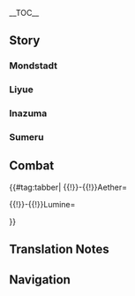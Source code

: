 {{CharacterTabs}}
{{LanguageTabs}}
{{Stub|1=(Note: Mondstadt section is finished.) {{Meta/VO|tl=1|rm=1|Japanese}}}}
__TOC__

==Story==
===Mondstadt===
{{VO/Traveler
|language            = ja
|name                = 旅人
|name1               = 空
|name2               = 蛍
|name3               = パイモン

|vo_01_01_title      = 風車について…
|vo_01_01_subtitle   = About the Windmills
|vo_01_01_waypoint   = in the [[City of Mondstadt]]
|vo_01_01_file_male  = VO_{language}{character1}_About the Windmills.ogg
|vo_01_01_file_female= VO_{language}{character2}_About the Windmills.ogg
|vo_01_01_tx         = '''{name3}：'''モンドには風車がたくさんあるよな。<br /><!--
                    -->'''({name})：'''モンド城は水平面より上にあるから、風車を使って水を{{MC|くみ上げてる|上に運んでる|mc=1}}んだっけ。<br /><!--
                    -->'''{name3}：'''正解！モンドの四季はいずれも風が付きものだからな、おかげで水源の供給も安定してるんだ。<br /><!--
                    -->'''{name3}：'''それに、風車は「見える風」だろ&mdash;&mdash;それから、風鈴は「聞こえる風」だ。<br /><!--
                    -->'''{name3}：'''みんな風神の加護を代表する縁起物みたいなものだな。<br /><!--
                    -->'''({name})：'''なるほど、パイモンと同じマスコットみたいなもの{{MC|か|かな|mc=1}}。<br /><!--
                    -->'''{name3}：'''違う！風車は木でできたもので非常食には使えないし、歯みがきぐらいにしか使えないだろ！<br /><!--
                    -->'''({name})：'''……<br /><!--
                    -->'''({name})：'''…ツッコんだ方がいい？
|vo_01_01_rm         = '''Paimon:''' Mondo ni wa fuusha ga takusan aru yo na.<br /><!--
                    -->'''(Tabibito):''' Mondo-jou wa suiheimen yori ue ni aru kara, fuusha wo tsukatte mizu wo {{MC|kumiageteru|ue ni hakonderu|mc=1}} nda kke.<br /><!--
                    -->'''Paimon:''' Seikai! Mondo no shiki wa izure mo kaze ga tsukimono da kara na, o-kage de suigen no kyoukyuu mo antei shiteru nda.<br /><!--
                    -->'''Paimon:''' Sore ni, fuusha wa "mieru kaze" daro{{lmdash}} sore kara, fuurin wa "kikoeru kaze" da.<br /><!--
                    -->'''Paimon:''' Minna Fuujin no kago wo daihyou suru engimono mitai-na mono da na.<br /><!--
                    -->'''(Tabibito):''' Naruhodo, Paimon to onaji masukotto mitai-na mono {{MC|ka|ka na|mc=1}}.<br /><!--
                    -->'''Paimon:''' Chigau! Fuusha wa ki de dekita mono de hijoushoku ni wa tsukaenai shi, ha-migaki gurai ni shika tsukaenai daro!<br /><!--
                    -->'''(Tabibito):''' ......<br /><!--
                    -->'''(Tabibito):''' ...Tsukkonda hou ga ii?
|vo_01_01_tl         = '''Paimon:''' Mondstadt sure has a lot of windmills.<br /><!--
                    -->'''(Traveler):''' The City of Mondstadt is built above water, so it uses windmills to draw the water upwards, doesn't it?<br /><!--
                    -->'''Paimon:''' That's right! All four seasons in Mondstadt are always accompanied by the wind, which makes this supply of water stable.<br /><!--
                    -->'''Paimon:''' Also, windmills are the "visible winds" &mdash; and wind chimes are the "audible winds."<br /><!--
                    -->'''Paimon:''' They're like good luck charms that represent the Anemo Archon's protection of everyone.<br /><!--
                    -->'''(Traveler):''' I see, so they're like mascots, just like Paimon.<br /><!--
                    -->'''Paimon:''' No! Windmills are made of wood so you can't use them as emergency food, and all they'd be good for is grinding your teeth!<br /><!--
                    -->'''(Traveler):''' ......<br /><!--
                    -->'''(Traveler):''' ...Should I have remarked on that?

|vo_01_02_title      = 酒場のオーナーについて…
|vo_01_02_subtitle   = About the Tavern Owner
|vo_01_02_waypoint   = in the [[City of Mondstadt]]
|vo_01_02_file_male  = VO_{language}{character1}_About the Tavern Owner.ogg
|vo_01_02_file_female= VO_{language}{character2}_About the Tavern Owner.ogg
|vo_01_02_tx         = '''({name})：'''大量のチップを渡せば、酒場のオーナーから小声で情報を教えてもらえるって聞いたけど。<br /><!--
                    -->'''{name3}：'''「エンジェルズシェア」か？でも、ディルックの旦那は金持ちだって聞いたぞ。<br /><!--
                    -->'''{name3}：'''どれくらいチップを渡したら、彼に「大量」だって思われるんだ？<br /><!--
					-->'''({name})：'''うーん…{{MC|俺|私|mc=1}}の勘違いだったかな。<br /><!--
                    -->'''({name})：'''{{MC|別の世界|これは別の世界|mc=1}}で聞いた話だったの{{MC|かもしれない|かも|mc=1}}…<br /><!--
					-->'''{name3}：'''いろんな世界に行ったんだな。
|vo_01_02_rm         = '''(Tabibito):''' Tairyou no chippu wo wataseba, sakaba no oonaa kara kogoe de jouhou wo oshiete moraeru tte kiita kedo.<br /><!--
                    -->'''Paimon:''' "Enjeruzu Shea" ka? De mo, Dirukku no danna wa kanemochi da tte kiita zo.<br /><!--
                    -->'''Paimon:''' Dore kurai chippu wo watashitara, kare ni "tairyou" da tte omowareru nda?<br /><!--
					-->'''(Tabibito):''' Uun... {{MC|Ore|Watashi|mc=1}} no kanchigai datta ka na.<br /><!--
					-->'''(Tabibito):''' {{MC|Betsu no sekai|Kore wa betsu no sekai|mc=1}} de kiita hanashi datta no {{MC|ka mo shirenai|ka mo|mc=1}}...<br /><!--
					-->'''Paimon:''' Ironna sekai ni itta nda na.
|vo_01_02_tl         = '''(Traveler):''' I've heard that if you give a considerable tip, you can get tavern owners to whisper some information to you.<br /><!--
                    -->'''Paimon:''' At "Angel's Share"? But I heard that Master Diluc is a rich man.<br /><!--
                    -->'''Paimon:''' How big a tip do you have to give for him to think it's "considerable"?<br /><!--
					-->'''(Traveler):''' Huh... Maybe I was mistaken.<br /><!--
                    -->'''(Traveler):''' This might have been a story I heard in another world...<br /><!--
                    -->'''Paimon:''' You sure have been to all kinds of worlds.

|vo_01_03_title      = シードル湖について…
|vo_01_03_subtitle   = About [[Cider Lake]]
|vo_01_03_waypoint   = in the [[City of Mondstadt]]
|vo_01_03_file_male  = VO_{language}{character1}_About Cider Lake.ogg
|vo_01_03_file_female= VO_{language}{character2}_About Cider Lake.ogg
|vo_01_03_tx         = '''{name3}：'''シードル湖は凍らない湖だから、1年中凍ることはないぞ。<br /><!--
                    -->'''{name3}：'''モンド最高のリンゴ酒は、この湖の甘い水を使ってるんだ。<br /><!--
                    -->'''{name3}：'''この湖の水って本当に美味しいんだぞ！オイラなんて1秒で2瓶飲める！<br /><!--
                    -->'''({name})：'''すごい{{MC|な|ね|mc=1}}。<br /><!--
                    -->'''{name3}：'''フフン。<br /><!--
                    -->'''({name})：'''パイモンのような体でそんなに水を飲んで…<br /><!--
                    -->'''({name})：'''風スライムみたいに空気漏れして飛んだりしないんだ…<br /><!--
                    -->'''{name3}：'''フン、美味しい飲み物は別腹だ。<br /><!--
                    -->'''({name})：'''うん…世界って{{MC|広い|広いな|mc=1}}、時間をかけて考えないといけないことがまだまだ{{MC|ある|あるんだね|mc=1}}…
|vo_01_03_rm         = '''Paimon:''' Shiidoru-ko wa kooranai mizuumi da kara, ichinen-juu kooru koto wa nai zo.<br /><!--
                    -->'''Paimon:''' Mondo saikou no ringo-shu wa, kono mizuumi no amai mizu wo tsukatteru nda.<br /><!--
                    -->'''Paimon:''' Kono mizuumi no mizu tte hontou ni oishii nda zo! Oira nante ichibyou de futabin nomeru!<br /><!--
                    -->'''(Tabibito):''' Sugoi {{MC|na|ne|mc=1}}.<br /><!--
                    -->'''Paimon:''' Fufun.<br /><!--
                    -->'''(Tabibito):''' Paimon no you-na karada de sonna ni mizu wo nonde...<br /><!--
                    -->'''(Tabibito):''' Kaze Suraimu mitai ni kuuki-more shite tondari shinai nda...<br /><!--
                    -->'''Paimon:''' Fun, oishii nomimono wa betsubara da.<br /><!--
                    -->'''(Tabibito):''' Un... Sekai tte {{MC|hiroi|hiroi na|mc=1}}, jikan wo kakete kangaenai to ikenai koto ga mada mada {{MC|aru|aru nda ne|mc=1}}...
|vo_01_03_tl         = '''Paimon:''' Cider Lake is a lake that won't freeze, so it never freezes all year.<br /><!--
                    -->'''Paimon:''' Mondstadt's best apple ciders are made with the sweet waters of this lake.<br /><!--
                    -->'''Paimon:''' This lake's water is really tasty! I could even drink two bottles in one second!<br /><!--
                    -->'''(Traveler):''' Wow.<br /><!--
                    -->'''Paimon:''' Hee-hee.<br /><!--
                    -->'''(Traveler):''' If you drink so much water with a body like yours...<br /><!--
                    -->'''(Traveler):''' You won't end up leaking air and flying off like an Anemo Slime, will you...<br /><!--
                    -->'''Paimon:''' Hmph, delicious drinks go into another stomach.<ref group="TN •" name="betsubara">The word {{Lang|mini=1|ja=別腹|ja_rm=betsubara|ja_lit=separate stomach}} is an idiomatic name for still having room for dessert despite being full, rather than a literal statement about Paimon's anatomy.</ref><br /><!--
                    -->'''(Traveler):''' Hmm... The world is such a big place, I still need to think about some things for a while...

|vo_01_04_title      = 禁書エリアの本について…
|vo_01_04_subtitle   = About the Library's Restricted Section
|vo_01_04_quest      = Troublesome Work
|vo_01_04_file_male  = VO_{language}{character1}_About the Library's Restricted Section.ogg
|vo_01_04_file_female= VO_{language}{character2}_About the Library's Restricted Section.ogg
|vo_01_04_tx         = '''({name})：'''リサさんが前に{{MC|言った|言ってた|mc=1}}「禁書エリア」の本…<br /><!--
                    -->'''({name})：'''気にならない？どんな本が禁書エリアにある{{MC|んだろうか|んだろう|mc=1}}？<br /><!--
                    -->'''({name})：'''もしかして…<br /><!--
                    -->'''({name})：'''子供向けじゃない本でもあるのかな…？<br /><!--
                    -->'''{name3}：'''なに？『イノシシプリンセス』でさえ禁書エリアじゃないのに！<br /><!--
                    -->'''{name3}：'''あれより子供向けじゃない本があるのか？気になってきたぞ！
|vo_01_04_rm         = '''(Tabibito):''' Risa-san ga mae ni {{MC|itta|itteta|mc=1}} "kinsho eria" no hon...<br /><!--
                    -->'''(Tabibito):''' Ki ni naranai? Donna hon ga kinsho eria ni aru {{MC|ndarou ka|ndarou|mc=1}}?<br /><!--
                    -->'''(Tabibito):''' Moshi ka shite...<br /><!--
                    -->'''(Tabibito):''' Kodomo-muke ja nai hon de mo aru no ka na...?<br /><!--
                    -->'''Paimon:''' Nani? "Inoshishi Purinsesu" de sae kinsho eria ja nai no ni!<br /><!--
                    -->'''Paimon:''' Are yori kodomo-muke ja nai hon ga aru no ka? Ki ni natte kita zo!
|vo_01_04_tl         = '''(Traveler):''' The books in the "restricted area" that Lisa talked about earlier...<br /><!--
                    -->'''(Traveler):''' Aren't you curious? What kind of books would be in a restricted area?<br /><!--
                    -->'''(Traveler):''' Perhaps...<br /><!--
                    -->'''(Traveler):''' They could be books not suitable for children...?<br /><!--
                    -->'''Paimon:''' What? But even "The Boar Princess" isn't in the restricted area!<br /><!--
                    -->'''Paimon:''' Are there books even more unsuitable for children than that? Now I'm curious!

|vo_01_05_title      = 努力と報いについて…
|vo_01_05_subtitle   = About Effort and Reward
|vo_01_05_quest      = For a Tomorrow Without Tears
|vo_01_05_file_male  = VO_{language}{character1}_About Effort and Reward.ogg
|vo_01_05_file_female= VO_{language}{character2}_About Effort and Reward.ogg
|vo_01_05_tx         = '''{name3}：'''モンドで必死に働いても報われるとは限らないって気付いたぞ。<br /><!--
                    -->'''({name})：'''{{MC|それはどうして|どうして|mc=1}}？<br /><!--
                    -->'''{name3}：'''ほら、西風騎士のホフマン、毎日仕事頑張ってるだろ…<br /><!--
                    -->'''{name3}：'''でもいつものんびりしてるガイアがあいつの上司だ。<br /><!--
                    -->'''({name})：'''うん…でも一番忙しいジンさんが代理団長{{MC|だろ|でしょ|mc=1}}？<br /><!--
                    -->'''{name3}：'''いやいや、地位で言ったら…<br /><!--
                    -->'''{name3}：'''一番だらしない吟遊野郎がモンドの神様だぞ！
|vo_01_05_rm         = '''Paimon:''' Mondo de hisshi ni hataraite mo mukuwareru to wa kagiranai tte kidzuita zo.<br /><!--
                    -->'''(Tabibito):''' {{MC|Sore wa doushite|Doushite|mc=1}}?<br /><!--
                    -->'''Paimon:''' Hora, Sepyurosu Kishi no Hofuman, mainichi shigoto ganbatteru daro...<br /><!--
                    -->'''Paimon:''' De mo itsumo nonbiri shiteru Gaia ga aitsu no joushi da.<br /><!--
                    -->'''(Tabibito):''' Un... De mo ichiban isogashii Jin-san ga Dairi Danchou {{MC|daro|desho|mc=1}}?<br /><!--
                    -->'''Paimon:''' Iya iya, chii de ittara...<br /><!--
                    -->'''Paimon:''' Ichiban darashinai Gin'yuu Yarou ga Mondo no kami-sama da zo!
|vo_01_05_tl         = '''Paimon:''' I've noticed that in Mondstadt, you won't necessarily be rewarded for working your hardest.<br /><!--
                    -->'''(Traveler):''' Why is that?<br /><!--
                    -->'''Paimon:''' Look at Huffman from the Knights of Favonius, he's doing his best at his duties every day...<br /><!--
                    -->'''Paimon:''' But the ever-relaxed Kaeya is his boss.<br /><!--
                    -->'''(Traveler):''' Hmm... But Jean, the busiest of all, is the Acting Grand Master, isn't she?<br /><!--
                    -->'''Paimon:''' No, no, if we're talking about rank...<br /><!--
                    -->'''Paimon:''' Tone-Deaf Bard, the laziest of all, is the god of Mondstadt!

|vo_01_06_title      = ゲーテホテルについて…
|vo_01_06_subtitle   = About the [[Goth Grand Hotel]]
|vo_01_06_waypoint   = in the [[City of Mondstadt]]
|vo_01_06_file_male  = VO_{language}{character1}_About the Goth Grand Hotel.ogg
|vo_01_06_file_female= VO_{language}{character2}_About the Goth Grand Hotel.ogg
|vo_01_06_tx         = '''({name})：'''ゲーテホテルに1回泊まってみたい…<br /><!--
                    -->'''{name3}：'''オイラも！<br /><!--
                    -->'''{name3}：'''きっとどの部屋も綺麗で広いんだろうなぁ。<br /><!--
                    -->'''({name})：'''でもオーナーの話によると、ファデュイが泊ってから問題が色々あった{{MC|らしい|らしいよ|mc=1}}。<br /><!--
                    -->'''({name})：'''雷蛍術師の雷蛍が静電気のせいで灰を吸い寄せて、たくさん死んだとか。<br /><!--
                    -->'''({name})：'''それから、霧虚ろの花粉とコショウが間違えられたとか…<br /><!--
                    -->'''({name})：'''「デットエージェント」たちが酒代をめぐって喧嘩沙汰になったとか。<br /><!--
                    -->'''{name3}：'''…頑張れ、ゲーテホテル。
|vo_01_06_rm         = '''(Tabibito):''' Geete Hoteru ni ikkai tomatte mitai...<br /><!--
                    -->'''Paimon:''' Oira mo!<br /><!--
                    -->'''Paimon:''' Kitto dono heya mo kirei de hiroi ndarou naa.<br /><!--
                    -->'''(Tabibito):''' De mo oonaa no hanashi ni yoru to, Fadyui ga tomatte kara mondai ga iroiro atta {{MC|rashii|rashii yo|mc=1}}.<br /><!--
                    -->'''(Tabibito):''' Raikei Jutsushi no Raikei ga seidenki no sei de hai wo suiyosete, takusan shinda to ka.<br /><!--
                    -->'''(Tabibito):''' Sore kara, Kiriutsuro no Kafun to koshou ga machigaerareta to ka...<br /><!--
                    -->'''(Tabibito):''' "Detto Eejento"-tachi ga sakadai wo megutte kenkazata ni natta to ka.<br /><!--
                    -->'''Paimon:''' ...Ganbare, Geete Hoteru.
|vo_01_06_tl         = '''(Traveler):''' I wanna try staying at the Goth Grand Hotel once...<br /><!--
                    -->'''Paimon:''' Me too!<br /><!--
                    -->'''Paimon:''' Every room is sure to be clean and spacious.<br /><!--
                    -->'''(Traveler):''' But according to the owner, there have been all kinds of problems since the Fatui started staying there.<br /><!--
                    -->'''(Traveler):''' For example, the [[Electro Cicin Mage]]s' [[Electro Cicin]]s attracted ash with static electricity, and a lot of them died.<br /><!--
                    -->'''(Traveler):''' And then the [[Mist Grass Pollen]] was confused with the pepper...<br /><!--
                    -->'''(Traveler):''' And the [[Fatui Agent|Agents]] broke into a fight over drink money.<br /><!--
                    -->'''Paimon:''' ...Hang in there, Goth Grand Hotel.

|vo_01_07_title      = 風の流れる方向について…
|vo_01_07_subtitle   = About the Way the Wind Blows
|vo_01_07_quest      = For a Tomorrow Without Tears
|vo_01_07_file_male  = VO_{language}{character1}_About the Way the Wind Blows.ogg
|vo_01_07_file_female= VO_{language}{character2}_About the Way the Wind Blows.ogg
|vo_01_07_tx         = '''({name})：'''モンドは風の国だって{{MC|みんな|みんなは|mc=1}}言うけど。<br /><!--
                    -->'''({name})：'''今の季節、風向きがどっちなのか知らないな。<br /><!--
                    -->'''{name3}：'''吟遊野郎に聞いてみるか。<br /><!--
                    -->'''({name})：'''彼に聞いても、「えへっ」としか言わないと思う…<br /><!--
                    -->'''{name3}：'''それもそうだな。風神はただの吟遊野郎だし、風のことなんて知らないだろうな…
|vo_01_07_rm         = '''(Tabibito):''' Mondo wa kaze no kuni da tte {{MC|minna|minna wa|mc=1}} iu kedo.<br /><!--
                    -->'''(Tabibito):''' Ima no kisetsu, kazamuki ga docchi na no ka shiranai na.<br /><!--
                    -->'''Paimon:''' Gin'yuu Yarou ni kiite miru ka.<br /><!--
                    -->'''(Tabibito):''' Kare ni kiite mo, "ehe'" to shika iwanai to omou...<br /><!--
                    -->'''Paimon:''' Sore mo sou da na. Fuujin wa tada no Gin'yuu Yarou da shi, kaze no koto nante shiranai darou na...
|vo_01_07_tl         = '''(Traveler):''' Everyone says that Mondstadt is the land of the wind.<br /><!--
                    -->'''(Traveler):''' But this season, I don't know what direction the winds will blow from.<br /><!--
                    -->'''Paimon:''' Shall we ask the Tone-Deaf Bard?<br /><!--
                    -->'''(Traveler):''' Even if we asked him, I think he wouldn't say more than a "hehe"...<br /><!--
                    -->'''Paimon:''' That's true. The Anemo Archon is just a Tone-Deaf Bard, he probably doesn't know a thing about the wind...

|vo_01_08_title      = 錬金術について…
|vo_01_08_subtitle   = About [[Alchemy]]
|vo_01_08_waypoint   = in the [[City of Mondstadt]]
|vo_01_08_file_male  = VO_{language}{character1}_About Alchemy.ogg
|vo_01_08_file_female= VO_{language}{character2}_About Alchemy.ogg
|vo_01_08_tx         = '''({name})：'''モンドの錬金作業台は街中にある{{MC|んだ|んだね|mc=1}}。<br /><!--
                    -->'''{name3}：'''そうだ、おかしいのか？<br /><!--
                    -->'''({name})：'''{{MC|俺|私|mc=1}}が今まで旅してきた世界では、錬金術はほとんど秘術として存在してた{{MC|んだ|の|mc=1}}。<br /><!--
                    -->'''({name})：'''錬金術が日常の一部になっているのを見ると、まるで「3つの胃を持つ人」を見たのと同じくらい{{MC|不思議に感じる|不思議な感じがする|mc=1}}…<br /><!--
                    -->'''{name3}：'''おい！胃が1つしかない方がおかしいだろ！<br /><!--
                    -->'''({name})：'''……<br /><!--
                    -->'''({name})：'''それ本気？<br /><!--
                    -->'''{name3}：'''どうだろうな？
|vo_01_08_rm         = '''(Tabibito):''' Mondo no renkin sagyoudai wa machinaka ni aru {{MC|nda|nda ne|mc=1}}.<br /><!--
                    -->'''Paimon:''' Sou da, okashii no ka?<br /><!--
                    -->'''(Tabibito):''' {{MC|Ore|Watashi|mc=1}} ga ima made tabi shite kita sekai de wa, renkinjutsu wa hotondo hijutsu toshite sonzai shiteta {{MC|nda|no|mc=1}}.<br /><!--
                    -->'''(Tabibito):''' Renkinjutsu ga nichijou no ichibu ni natteiru no wo miru to, maru de "mittsu no i wo motsu hito" wo mita no to onaji kurai {{MC|fushigi ni kanjiru|fushigi-na kanji ga suru|mc=1}}...<br /><!--
                    -->'''Paimon:''' Oi! I ga hitotsu shika nai hou ga okashii daro!<br /><!--
                    -->'''(Tabibito):''' ......<br /><!--
                    -->'''(Tabibito):''' Sore honki?<br /><!--
                    -->'''Paimon:''' Dou darou na?
|vo_01_08_tl         = '''(Traveler):''' Mondstadt's alchemy workbench is right in the middle of town.<br /><!--
                    -->'''Paimon:''' It is. Is that weird?<br /><!--
                    -->'''(Traveler):''' In the other worlds I've been to so far, alchemy was usually practiced as a secret art.<br /><!--
                    -->'''(Traveler):''' Seeing alchemy become a part of daily life gives me the same strange feeling as seeing "people who have three stomachs"...<br /><!--
                    -->'''Paimon:''' Hey! Having only one stomach is weirder!<br /><!--
                    -->'''(Traveler):''' ......<br /><!--
                    -->'''(Traveler):''' Are you serious?<br /><!--
                    -->'''Paimon:''' What do you think?

|vo_01_09_title      = テイワットについて…
|vo_01_09_subtitle   = About [[Teyvat]]
|vo_01_09_quest      = The Outlander Who Caught the Wind
|vo_01_09_file_male  = VO_{language}{character1}_About Teyvat.ogg
|vo_01_09_file_female= VO_{language}{character2}_About Teyvat.ogg
|vo_01_09_tx         = '''({name})：'''テイワット大陸の昼夜は{{MC|どっち|どちら|mc=1}}も{{MC|短い気|短いような気|mc=1}}がする。<br /><!--
                    -->'''({name})：'''ここの夜空にも星がいっぱいあるけど、故郷で見た星とは{{MC|違うな|違う|mc=1}}。<br /><!--
                    -->'''({name})：'''テイワットの人々の運命も、星座と関係する{{MC|んだろうか|のかな|mc=1}}？<br /><!--
                    -->'''{name3}：'''へえ？おまえも「星読み」ができるのか？いいなぁ、スメール以外の国でそういう技術を持ってる人はあまりいないからな。<br /><!--
                    -->'''{name3}：'''オイラの好奇心に火が付いたぞ！さあ、オイラのことも占ってくれよ！<br /><!--
                    -->'''({name})：'''うん…<br /><!--
                    -->'''({name})：'''パイモンのマフラーにある夜空…星々と深海の光が流れてる…<br /><!--
                    -->'''({name})：'''星の模様が告げるに…これから7日間…<br /><!--
                    -->'''{name3}：'''7日間…？<br /><!--
                    -->'''({name})：'''いいこと…もしくは悪いこと…もしくは良くも悪くもないことが起こる{{MC|かもしれない|みたい|mc=1}}…<br /><!--
                    -->'''{name3}：'''…岩スライムみたいに何の変哲もない答えだな！
|vo_01_09_rm         = '''(Tabibito):''' Teiwatto-tairiku no chuuya wa {{MC|docchi|dochira|mc=1}} mo {{MC|mijikai ki|mijikai you-na ki|mc=1}} ga suru.<br /><!--
                    -->'''(Tabibito):''' Koko no yozora ni mo hoshi ga ippai aru kedo, kokyou de mita hoshi to wa {{MC|chigau na|chigau|mc=1}}.<br /><!--
                    -->'''(Tabibito):''' Teiwatto no hitobito no unmei mo, seiza to kankei suru {{MC|ndarou ka|no ka na|mc=1}}?<br /><!--
                    -->'''Paimon:''' Hee? Omae mo "hoshiyomi" ga dekiru no ka? Ii naa, Sumeeru igai no kuni de sou iu gijutsu wo motteru hito wa amari inai kara na.<br /><!--
                    -->'''Paimon:''' Oira no koukishin ni hi ga tsuita zo! Saa, oira no koto mo uranatte kure yo!<br /><!--
                    -->'''(Tabibito):''' Un...<br /><!--
                    -->'''(Tabibito):''' Paimon no mafuraa ni aru yozora... hoshiboshi to shinkai no hikari ga nagareteru...<br /><!--
                    -->'''(Tabibito):''' Hoshi no moyou ga tsugeru ni... kore kara nanoka-kan...<br /><!--
                    -->'''Paimon:''' Nanoka-kan...?<br /><!--
                    -->'''(Tabibito):''' Ii koto... moshiku wa warui koto... moshiku wa yoku mo waruku mo nai koto ga okoru {{MC|ka mo shirenai|mitai|mc=1}}...<br /><!--
                    -->'''Paimon:''' ...Iwa Suraimu mitai ni nan no hentetsu mo nai kotae da na!
|vo_01_09_tl         = '''(Traveler):''' Teyvat's day and night both seem short.<br /><!--
                    -->'''(Traveler):''' The night sky here is full of stars, but they're not the same stars I saw back home.<br /><!--
                    -->'''(Traveler):''' Could the fates of people from Teyvat also be related to their constellations?<br /><!--
                    -->'''Paimon:''' Oh? Do you know how to "read the stars," too? That's great, because there aren't many people in nations other than Sumeru who have that skill.<br /><!--
                    -->'''Paimon:''' My curiosity is all fired up! Come on, do a reading for me!<br /><!--
                    -->'''(Traveler):''' Hmm...<br /><!--
                    -->'''(Traveler):''' The night sky on Paimon's muffler... flows with the light of many stars and the deep sea...<br /><!--
                    -->'''(Traveler):''' The patterns of these stars tell me that... in seven days from now...<br /><!--
                    -->'''Paimon:''' Seven days...?<br /><!--
                    -->'''(Traveler):''' A good thing... or a bad thing... or a neither-good-nor-bad thing might happen...<br /><!--
                    -->'''Paimon:''' ...That answer's as unremarkable as a Geo Slime!

|vo_01_10_title      = 「自由」の神について…
|vo_01_10_subtitle   = About [[Barbatos|the God of Freedom]]
|vo_01_10_quest      = Song of the Dragon and Freedom
|vo_01_10_file_male  = VO_{language}{character1}_About the God of Freedom.ogg
|vo_01_10_file_female= VO_{language}{character2}_About the God of Freedom.ogg
|vo_01_10_tx         = '''({name})：'''そういえば、トワリンを助けてモンドに戻る途中…<br /><!--
                    -->'''({name})：'''初めて「俗世の七執政」を見た。ああいう神だった{{MC|んだ|んだね|mc=1}}…<br /><!--
                    -->'''{name3}：'''ん？オイラたちが吟遊野郎と知り合ったのは最近のことじゃないだろ？<br /><!--
                    -->'''({name})：'''彼の風神バルバトスとしての一面、っていう意味でだよ。<br /><!--
                    -->'''({name})：'''吟遊詩人の顔の下には、本物の神様が隠れている。<br /><!--
                    -->'''({name})：'''「神に命じられた「自由」は、ある意味「不自由」だろう。」<br /><!--
                    -->'''({name})：'''彼がトワリンに言ったこの言葉の答え、{{MC|俺|私|mc=1}}もまだ考えてるよ…
|vo_01_10_rm         = '''(Tabibito):''' Sou ieba, Towarin wo tasukete Mondo ni modoru tochuu...<br /><!--
                    -->'''(Tabibito):''' Hajimete "Zokusei no Shichi-shissei" wo mita. Aa iu kami datta {{MC|nda|nda ne|mc=1}}...<br /><!--
                    -->'''Paimon:''' N? Oira-tachi ga Gin'yuu Yarou to shiriatta no wa saikin no koto ja nai daro?<br /><!--
                    -->'''(Tabibito):''' Kare no Fuujin Barubatosu toshite no ichimen, to iu imi de da yo.<br /><!--
                    -->'''(Tabibito):''' Gin'yuu shijin no kao no shita ni wa, honmono no kami-sama ga kakureteiru.<br /><!--
                    -->'''(Tabibito):''' "Kami ni meijirareta 'jiyuu' wa, aru imi 'fujiyuu' darou."<br /><!--
                    -->'''(Tabibito):''' Kare ga Towarin ni itta kono kotoba no kotae, {{MC|ore|watashi|mc=1}} mo mada kangaeteru yo...
|vo_01_10_tl         = '''(Traveler):''' Come to think of it, on the way back to Mondstadt after rescuing Dvalin...<br /><!--
                    -->'''(Traveler):''' We saw one of "The Seven Archons" for the first time. So he was that kind of god...<br /><!--
                    -->'''Paimon:''' Hmm? We didn't get to know the Tone-Deaf Bard all that recently, did we?<br /><!--
                    -->'''(Traveler):''' I meant seeing him as the Anemo Archon, Barbatos.<br /><!--
                    -->'''(Traveler):''' Beneath the face of a bard, there hides a true god.<br /><!--
                    -->'''(Traveler):''' "'Freedom' demanded by a god is, in a sense, '{{wt|unfreedom}},' isn't it?"<br /><!--
                    -->'''(Traveler):''' Those words he said to Dvalin... I'm still contemplating the answer, too...

|vo_01_11_title      = モンドの地形について…
|vo_01_11_subtitle   = About Mondstadt's Terrain
|vo_01_11_quest      = For a Tomorrow Without Tears
|vo_01_11_file_male  = VO_{language}{character1}_About Mondstadt's Terrain.ogg
|vo_01_11_file_female= VO_{language}{character2}_About Mondstadt's Terrain.ogg
|vo_01_11_tx         = '''{name3}：'''モンドの地形の多くは平原と丘陵でできてる。<br /><!--
                    -->'''{name3}：'''言い伝えによると、バルバトスが天地を創る時、暴風で険しい崖や峡湾を平らにしたとか…<br /><!--
                    -->'''({name})：'''でも、綺麗にできてない場所も{{MC|ある|あるよ|mc=1}}。<br /><!--
                    -->'''{name3}：'''例えば星拾いの崖とかか？<br /><!--
                    -->'''({name})：'''{{MC|そう|そうだね|mc=1}}。<br /><!--
                    -->'''({name})：'''まるで…プラモデルを組み立てる時、綺麗に磨かれなかったゲート跡みたいに。<br /><!--
                    -->'''{name3}：'''ゲート跡？なんだそれ？
|vo_01_11_rm         = '''Paimon:''' Mondo no chikei no ooku wa heigen to kyuuryou de dekiteru.<br /><!--
                    -->'''Paimon:''' Iitsutae ni yoru to, Barubatosu ga tenchi wo tsukuru toki, boufuu de kewashii gake ya kyouwan wo taira ni shita to ka...<br /><!--
                    -->'''(Tabibito):''' De mo, kirei ni dekitenai basho mo {{MC|aru|aru yo|mc=1}}.<br /><!--
                    -->'''Paimon:''' Tatoeba Hoshi-hiroi no Gake to ka?<br /><!--
                    -->'''(Tabibito):''' {{MC|Sou|Sou da ne|mc=1}}.<br /><!--
                    -->'''(Tabibito):''' Maru de... puramoderu wo kumitateru toki, kirei ni migakarenakatta geeto ato mitai ni.<br /><!--
                    -->'''Paimon:''' Geeto ato? Nan da sore?
|vo_01_11_tl         = '''Paimon:''' Most of Mondstadt's terrain is made up of plains and hills.<br /><!--
                    -->'''Paimon:''' According to legend, when Barbatos made this land, he used the storm to flatten steep cliffs and fjords and such...<br /><!--
                    -->'''(Traveler):''' But there are still some messy spots.<br /><!--
                    -->'''Paimon:''' Like Starsnatch Cliff?<br /><!--
                    -->'''(Traveler):''' Yes.<br /><!--
                    -->'''(Traveler):''' It looks just like... when you build a plastic model, and there's a nub<ref group="TN •" name="stress">In the hobby of building plastic scale models, {{Lang|mini=1|ja=ゲート跡|ja_rm=geeto ato|ja_lit=gate mark}} refers to visible remnants from cutting a piece out of the mold. The Japanese term covers both nubs of extra material (which Starsnatch Cliff is being likened to) and stress marks that result from removing said nubs.</ref> that wasn't quite polished off.<br /><!--
                    -->'''Paimon:''' A nub? What's that?

|vo_01_12_title      = ベニー冒険団について…
|vo_01_12_subtitle   = About [[Benny's Adventure Team]]
|vo_01_12_waypoint   = in the [[City of Mondstadt]]
|vo_01_12_file_male  = VO_{language}{character1}_About Benny's Adventure Team.ogg
|vo_01_12_file_female= VO_{language}{character2}_About Benny's Adventure Team.ogg
|vo_01_12_tx         = '''{name3}：'''「ベニー冒険団」と一緒に秘境を探索するなら、準備しておいた方がいいぞ。<br /><!--
                    -->'''{name3}：'''秘境は危険だ、出発する前に物資と道具は何度も確認しておけ、油断は禁物だ。<br /><!--
                    -->'''{name3}：'''秘境の中には、冒険者協会が統計した死に方だけで463種類あるって聞いたぞ…<br /><!--
                    -->'''{name3}：'''もしベネットのせいでおまえが死んだら、オイラもあいつも良心が痛むからな！<br /><!--
                    -->'''({name})：'''…なんで死ぬのは{{MC|俺|私|mc=1}}なの？<br /><!--
                    -->'''{name3}：'''ほら、だってオイラは飛べるだろ、その中の322種類の死に方はオイラには効かないんだ！<br /><!--
                    -->'''({name})：'''秘境探検やめようかな…
|vo_01_12_rm         = '''Paimon:''' "Benii Bouken-dan" to issho ni hikyou wo tansaku suru nara, junbi shite oita hou ga ii zo.<br /><!--
                    -->'''Paimon:''' Hikyou wa kiken da, shuppatsu suru mae ni busshi to dougu wa nando mo kakunin shite oke, yudan wa kinmotsu da.<br /><!--
                    -->'''Paimon:''' Hikyou no naka ni wa, Boukensha Kyoukai ga toukei shita shinikata dake de yonhyaku-rokujuu-san-shurui aru tte kiita zo...<br /><!--
                    -->'''Paimon:''' Moshi Benetto no sei de omae ga shindara, oira mo aitsu mo ryoushin ga itamu kara na!<br /><!--
                    -->'''(Tabibito):''' ...Nande shinu no wa {{MC|ore|watashi|mc=1}} na no?<br /><!--
                    -->'''Paimon:''' Hora, da tte oira wa toberu daro, sono naka no sanbyaku-nijuu-ni-shurui no shinikata wa oira ni wa kikanai nda!<br /><!--
                    -->'''(Tabibito):''' Hikyou tanken yameyou ka na...
|vo_01_12_tl         = '''Paimon:''' If you're going to explore domains with "Benny's Adventure Team," you'd better be prepared.<br /><!--
                    -->'''Paimon:''' Domains are dangerous, so you should check your materials and tools often before you go, and never be negligent.<br /><!--
                    -->'''Paimon:''' I've heard that the Adventurers' Guild's statistics alone list 463 different ways of dying in these domains...<br /><!--
                    -->'''Paimon:''' If you died because of Bennett, both he and I would be pained with remorse!<br /><!--
                    -->'''(Traveler):''' ...Why am I the one dying?<br /><!--
                    -->'''Paimon:''' Well, I can fly, so 322 of those ways of dying won't affect me!<br /><!--
                    -->'''(Traveler):''' Maybe I should give up on exploring domains...

|vo_01_13_title      = ベネットについて…
|vo_01_13_subtitle   = About [[Bennett]]
|vo_01_13_waypoint   = in the [[City of Mondstadt]]
|vo_01_13_file_male  = VO_{language}{character1}_About Bennett.ogg
|vo_01_13_file_female= VO_{language}{character2}_About Bennett.ogg
|vo_01_13_tx         = '''({name})：'''話に聞いたんだけど、アルバートはバーバラ応援団の団長として…<br /><!--
                    -->'''({name})：'''バーバラに会うため、よく傷だらけになる{{MC|らしい|らしいよ|mc=1}}。<br /><!--
                    -->'''{name3}：'''要注意人物だって西風騎士団に言っておかないとな。<br /><!--
                    -->'''({name})：'''けど1ヶ月後、アルバートは気付いた{{MC|んだ|の|mc=1}}…バーバラと会った回数がベネットに負けてる{{MC|と|って|mc=1}}。<br /><!--
                    -->'''({name})：'''なにせ怪我に関しては、ベネットの右に出るものはいないから…<br /><!--
                    -->'''{name3}：'''あいつらは「バーバラに迷惑をかける」試合でもやってるのか！
|vo_01_13_rm         = '''(Tabibito):''' Hanashi ni kiita nda kedo, Arubaato wa Baabara Ouendan no danchou toshite...<br /><!--
                    -->'''(Tabibito):''' Baabara ni au tame, yoku kizu-darake ni naru {{MC|rashii|rashii yo|mc=1}}.<br /><!--
                    -->'''Paimon:''' Youchuui-jinbutsu da tte Sepyurosu Kishi-dan ni itte okanai to na.<br /><!--
                    -->'''(Tabibito):''' Kedo ikkagetsu-go, Arubaato wa kidzuita {{MC|nda|no|mc=1}}... Baabara to atta kaisuu wa Benetto ni maketeru {{MC|to|tte|mc=1}}.<br /><!--
                    -->'''(Tabibito):''' Nanise kega ni kanshite wa, Benetto no migi ni deru mono wa inai kara...<br /><!--
                    -->'''Paimon:''' Aitsura wa "Baabara ni meiwaku wo kakeru" shiai de mo yatteru no ka!
|vo_01_13_tl         = '''(Traveler):''' I've heard that Albert, being the leader of the Barbara Fan Club...<br /><!--
                    -->'''(Traveler):''' ...Apparently gets wounds all over himself often, so that he can see Barbara.<br /><!--
                    -->'''Paimon:''' [We] should tell the Knights of Favonius that he's a suspicious person.<br /><!--
                    -->'''(Traveler):''' But after a month, Albert realized... When it came to how many times he got to see Barbara, he was losing to Bennett.<br /><!--
                    -->'''(Traveler):''' Anyway, as far as getting injured is concerned, no one out there beats Bennett...<br /><!--
                    -->'''Paimon:''' Are they having a "let's bother Barbara" contest?!

|vo_01_14_title      = アイドルについて…
|vo_01_14_subtitle   = About the [[Barbara|"Idol"]]
|vo_01_14_quest      = Song of the Dragon and Freedom
|vo_01_14_file_male  = VO_{language}{character1}_About the Idol.ogg
|vo_01_14_file_female= VO_{language}{character2}_About the Idol.ogg
|vo_01_14_tx         = '''{name3}：'''バーバラは人気あるよな。<br /><!--
                    -->'''({name})：'''彼女はモンドのアイドル{{MC|だから|だからね|mc=1}}。<br /><!--
                    -->'''{name3}：'''そういえば、オイラちょっと分かんないんだけど…「アイドル」ってなんだ？<br /><!--
                    -->'''({name})：'''一種の職業で、可愛ければみんなに好かれて、モラをたくさん稼げる職業{{MC|だ|かな|mc=1}}。<br /><!--
                    -->'''{name3}：'''マスコットとあんま変わらないな。<br /><!--
                    -->'''({name})：'''まあ、そう言える{{MC|かも|かもね|mc=1}}…
|vo_01_14_rm         = '''Paimon:''' Baabara wa ninki aru yo na.<br /><!--
                    -->'''(Tabibito):''' Kanojo wa Mondo no aidoru {{MC|da kara|da kara ne|mc=1}}.<br /><!--
                    -->'''Paimon:''' Sou ieba, oira chotto wakannai nda kedo... "Aidoru" tte nan da?<br /><!--
                    -->'''(Tabibito):''' Isshu no shokugyou de, kawaikereba minna ni sukarete, Mora wo takusan kasegeru shokugyou {{MC|da|ka na|mc=1}}.<br /><!--
                    -->'''Paimon:''' Masukotto to anma kawaranai na.<br /><!--
                    -->'''(Tabibito):''' Maa, sou ieru {{MC|ka mo|ka mo ne|mc=1}}...
|vo_01_14_tl         = '''Paimon:''' Barbara sure is popular.<br /><!--
                    -->'''(Traveler):''' That's because she's Mondstadt's idol.<br /><!--
                    -->'''Paimon:''' Speaking of which, I don't quite understand, but... What is an "idol"?<br /><!--
                    -->'''(Traveler):''' It's an occupation in which if you're cute, you'll be loved by everyone, and earn a lot of Mora.<br /><!--
                    -->'''Paimon:''' That's not too different from being a mascot.<br /><!--
                    -->'''(Traveler):''' Well, I guess you could say that...

|vo_01_15_title      = 姉妹関係について…
|vo_01_15_subtitle   = About Being Sisters
|vo_01_15_quest      = The Outlander Who Caught the Wind
|vo_01_15_file_male  = VO_{language}{character1}_About Being Sisters.ogg
|vo_01_15_file_female= VO_{language}{character2}_About Being Sisters.ogg
|vo_01_15_tx         = '''({name})：'''リサさんとアンバーの関係は少し姉妹みたい{{MC|だ|だよね|mc=1}}。<br /><!--
                    -->'''{name3}：'''ん？なんでだ？<br /><!--
                    -->'''({name})：'''アンバーはよくリサさんの使い走りをしてる{{MC|だろ|でしょ|mc=1}}。姉が楽したいから妹を使い走りにすることは、よくある話{{MC|だ|だもの|mc=1}}…<br /><!--
                    -->'''({name})：'''{{MC|俺は妹|私は兄さん|mc=1}}と同い年だから、いつもじゃんけんで決めてたけど。<br /><!--
                    -->'''{name3}：'''そっか、ならおまえはオイラの{{MC|弟|妹|mc=1}}だな！<br /><!--
                    -->'''({name})：'''{{MC|なんでそうなる|どうしてそうなるの|mc=1}}？<br /><!--
                    -->'''{name3}：'''だってオイラは飛べるからな、実際「走っている」のはおまえだけだぞ！<br /><!--
                    -->'''({name})：'''？？？
|vo_01_15_rm         = '''(Tabibito):''' Risa-san to Anbaa-san no kankei wa sukoshi shimai mitai {{MC|da|da yo ne|mc=1}}.<br /><!--
                    -->'''Paimon:''' N? Nande da?<br /><!--
                    -->'''(Tabibito):''' Anbaa wa yoku Risa-san no tsukaihashiri wo shiteru {{MC|daro|desho|mc=1}}. Ane ga raku shitai kara imouto wo tsukaihashiri ni suru koto wa, yoku aru hanashi {{MC|da|da mono|mc=1}}...<br /><!--
                    -->'''(Tabibito):''' {{MC|Ore wa imouto|Watashi wa nii-san|mc=1}} to onaidoshi da kara, itsumo janken de kimeteta kedo.<br /><!--
                    -->'''Paimon:''' Sokka, nara omae wa oira no {{MC|otouto|imouto|mc=1}} da na!<br /><!--
                    -->'''(Tabibito):''' {{MC|Nande sou naru|Doushite sou naru no|mc=1}}?<br /><!--
                    -->'''Paimon:''' Da tte oira wa toberu kara na, jissai "hashitteiru" no wa omae dake da zo!<br /><!--
                    -->'''(Tabibito):''' ???
|vo_01_15_tl         = '''(Traveler):''' Lisa and Amber's relationship seems a bit like they're sisters.<br /><!--
                    -->'''Paimon:''' Huh? Why's that?<br /><!--
                    -->'''(Traveler):''' Amber often runs errands for Lisa. Older sisters asking their younger sisters to run errands so that they can relax is an everyday situation.<br /><!--
                    -->'''(Traveler):''' I'm the same age as my {{MC|younger sister|older brother|mc=1}}, so we always decided by rock-paper-scissors, though.<br /><!--
                    -->'''Paimon:''' I see, so that makes you my younger {{MC|brother|sister|mc=1}}!<br /><!--
                    -->'''(Traveler):''' How does that work?<br /><!--
                    -->'''Paimon:''' Well, I can fly, so you're the only one who's actually "running"!<br /><!--
                    -->'''(Traveler):''' ???

|vo_01_16_title      = ガイアの眼帯について…
|vo_01_16_subtitle   = About [[Kaeya]]'s Eye Patch
|vo_01_16_quest      = The Outlander Who Caught the Wind
|vo_01_16_file_male  = VO_{language}{character1}_About Kaeya's Eye Patch.ogg
|vo_01_16_file_female= VO_{language}{character2}_About Kaeya's Eye Patch.ogg
|vo_01_16_tx         = '''({name})：'''パイモン、ガイアの眼帯の下って見たことある？<br /><!--
                    -->'''{name3}：'''見たことないな。<br /><!--
                    -->'''({name})：'''そういえば、ガイアは1年中眼帯を{{MC|外さない|外さないよね|mc=1}}…<br /><!--
                    -->'''{name3}：'''フフン、賢いオイラはもう分かったぞ！<br /><!--
                    -->'''({name})：'''{{MC|ん|え|mc=1}}？<br /><!--
                    -->'''{name3}：'''きっと大きな秘密があるんだ！<br /><!--
                    -->'''({name})：'''大きな秘密？<br /><!--
                    -->'''{name3}：'''ほら、ガイアって外での仕事が多いんだろ。<br /><!--
                    -->'''{name3}：'''だからガイアの眼帯の下の肌は、他よりずっと白いに決まってる。<br /><!--
                    -->'''({name})：'''じゃあ、眼帯を外したら…<br /><!--
                    -->'''{name3}：'''きっとみんなに笑われるぞ！そして変なあだ名をつけられるんだ！<br /><!--
                    -->'''{name3}：'''たとえば&mdash;&mdash;「三毛猫」とか！<br /><!--
                    -->'''({name})：'''まだ眼帯を外してないのに、すでに変なあだ名をつけられてる…
|vo_01_16_rm         = '''(Tabibito):''' Paimon, Gaia no gantai no shita tte mita koto aru?<br /><!--
                    -->'''Paimon:''' Mita koto nai na.<br /><!--
                    -->'''(Tabibito):''' Sou ieba, Gaia wa ichinen-juu gantai wo {{MC|hazusanai|hazusanai yo ne|mc=1}}...<br /><!--
                    -->'''Paimon:''' Fufun, kashikoi oira wa mou wakatta zo!<br /><!--
                    -->'''(Tabibito):''' {{MC|N|E|mc=1}}?<br /><!--
                    -->'''Paimon:''' Kitto ookina himitsu ga aru nda!<br /><!--
                    -->'''(Tabibito):''' Ookina himitsu?<br /><!--
                    -->'''Paimon:''' Hora, Gaia tte soto de no shigoto ga ooi ndaro.<br /><!--
                    -->'''Paimon:''' Da kara Gaia no gantai no shita no hada wa, hoka yori zutto shiroi ni kimatteru.<br /><!--
                    -->'''(Tabibito):''' Jaa, gantai wo hazushitara...<br /><!--
                    -->'''Paimon:''' Kitto minna ni warawareru zo! Soshite hen-na adana wo tsukerareru nda!<br /><!--
                    -->'''Paimon:''' Tatoeba{{lmdash}} "Mike-neko" to ka!<br /><!--
                    -->'''(Tabibito):''' Mada gantai wo hazushitenai no ni, sude ni hen-na adana wo tsukerareteru...
|vo_01_16_tl         = '''(Traveler):''' Paimon, have you ever seen what's under Kaeya's eye patch?<br /><!--
                    -->'''Paimon:''' Never seen it.<br /><!--
                    -->'''(Traveler):''' Come to think of it, Kaeya never takes the eye patch off all year...<br /><!--
                    -->'''Paimon:''' Hee-hee, my clever self already knows why!<br /><!--
                    -->'''(Traveler):''' Oh?<br /><!--
                    -->'''Paimon:''' He must be keeping a big secret!<br /><!--
                    -->'''(Traveler):''' A big secret?<br /><!--
                    -->'''Paimon:''' See, Kaeya does a lot of assignments outside.<br /><!--
                    -->'''Paimon:''' So the skin under Kaeya's eye patch has to be way lighter than the rest of him.<br /><!--
                    -->'''(Traveler):''' So, if he takes the eye patch off...<br /><!--
                    -->'''Paimon:''' He'll definitely be laughed at by everyone! And then he'll get a weird nickname!<br /><!--
                    -->'''Paimon:''' Like&mdash; "Calico Cat"!<br /><!--
                    -->'''(Traveler):''' He hasn't even taken the eye patch off, and yet he's already got a weird nickname...

|vo_01_17_title      = ディルックとガイアについて…
|vo_01_17_subtitle   = About [[Kaeya]] and [[Diluc]]
|vo_01_17_quest      = Darknight Hero's Alibi
|vo_01_17_file_male  = VO_{language}{character1}_About Kaeya and Diluc.ogg
|vo_01_17_file_female= VO_{language}{character2}_About Kaeya and Diluc.ogg
|vo_01_17_tx         = '''{name3}：'''おかしいなぁ…<br /><!--
                    -->'''({name})：'''{{MC|どうした|どうしたの|mc=1}}？<br /><!--
                    -->'''{name3}：'''ディルックの旦那とガイアは似てるのに、仲があまりよくないみたいだな？<br /><!--
                    -->'''({name})：'''どこが似てるの？<br /><!--
                    -->'''{name3}：'''ガイアは…正々堂々とインチキな小細工をするだろ。<br /><!--
                    -->'''{name3}：'''ディルックの旦那は…裏で正々堂々と戦うだろ。<br /><!--
                    -->'''{name3}：'''似てるよな？<br /><!--
                    -->'''({name})：'''ごめん、よく分からない。
|vo_01_17_rm         = '''Paimon:''' Okashii naa...<br /><!--
                    -->'''(Tabibito):''' {{MC|Doushita|Doushita no|mc=1}}?<br /><!--
                    -->'''Paimon:''' Dirukku no danna to Gaia wa niteru no ni, naka ga amari yokunai mitai da na?<br /><!--
                    -->'''(Tabibito):''' Doko ga niteru no?<br /><!--
                    -->'''Paimon:''' Gaia wa... seiseidoudou to inchiki na kozaiku wo suru daro.<br /><!--
                    -->'''Paimon:''' Dirukku no danna wa... ura de seiseidoudou to tatakau daro.<br /><!--
                    -->'''Paimon:''' Niteru yo na?<br /><!--
                    -->'''(Tabibito):''' Gomen, yoku wakaranai.
|vo_01_17_tl         = '''Paimon:''' Strange...<br /><!--
                    -->'''(Traveler):''' What's wrong?<br /><!--
                    -->'''Paimon:''' Master Diluc and Kaeya are so alike, but why don't they seem to get along?<br /><!--
                    -->'''(Traveler):''' How are they alike?<br /><!--
                    -->'''Paimon:''' Kaeya... will pull off his cheap tricks out in the open.<br /><!--
                    -->'''Paimon:''' Master Diluc... will fight fair and square in the shadows.<br /><!--
                    -->'''Paimon:''' Aren't they the same?<br /><!--
                    -->'''(Traveler):''' Sorry, I don't really get it.

|vo_01_18_title      = 戦闘力の単位について…
|vo_01_18_subtitle   = About Measuring Fighting Strength
|vo_01_18_quest      = True Treasure
|vo_01_18_file_male  = VO_{language}{character1}_About Measuring Fighting Strength.ogg
|vo_01_18_file_female= VO_{language}{character2}_About Measuring Fighting Strength.ogg
|vo_01_18_tx         = '''({name})：'''1体のヒルチャールがイノシシ3匹を倒せるなら…<br /><!--
                    -->'''({name})：'''ジン団長とディルックさんは、ヒルチャール何体分の戦力になるんだろう？<br /><!--
                    -->'''{name3}：'''モンドのみんなの話を聞くと、一番すごいのはジン団長だって分かるだろ。<br /><!--
                    -->'''({name})：'''でもディルックさんが本気になれば、ジン団長も相手じゃないと思う。<br /><!--
                    -->'''{name3}：'''いや、ジン団長ならきっと大丈夫だ。<br /><!--
                    -->'''({name})：'''きっと相手にならない。<br /><!--
                    -->'''{name3}：'''ジン団長の元素爆発は強いぞ。<br /><!--
                    -->'''({name})：'''でも、あの「エリア」はかえってディルックさんの戦力を強める{{MC|だろ|でしょ|mc=1}}。<br /><!--
                    -->'''{name3}：'''ジン団長は神の目を使わなくてもディルックの旦那を倒せるぞ。<br /><!--
                    -->'''({name})：'''ディルックさんだって訓練用大剣で簡単に…<br /><!--
                    -->'''{name3}：'''…<br /><!--
                    -->'''({name})：'''…<br /><!--
                    -->'''({name})：'''{{MC|俺|私|mc=1}}たち暇人だ{{MC|な|ね|mc=1}}。<br /><!--
                    -->'''({name})：'''みんなモンドのために戦ってるんだから、喧嘩になるわけが{{MC|ない|ないのに|mc=1}}。<br /><!--
                    -->'''{name3}：'''だから、ヒルチャールを戦闘力の単位に使った方がいいって言ったんだろ。<br /><!--
                    -->'''{name3}：'''ちなみに、オイラは5分の1イノシシくらいだぞ。
|vo_01_18_rm         = '''(Tabibito):''' Ittai no hiruchaaru ga inoshishi sanbiki wo taoseru nara...<br /><!--
                    -->'''(Tabibito):''' Jin-danchou to Dirukku-san wa, hiruchaaru nantaibun no senryoku ni naru ndarou?<br /><!--
                    -->'''Paimon:''' Mondo no minna no hanashi wo kiku to, ichiban sugoi no wa Jin-danchou da tte wakaru daro.<br /><!--
                    -->'''(Tabibito):''' De mo Dirukku-san ga honki ni nareba, Jin-danchou mo aite ja nai to omou.<br /><!--
                    -->'''Paimon:''' Iya, Jin-danchou nara kitto daijoubu da.<br /><!--
                    -->'''(Tabibito):''' Kitto aite ni naranai.<br /><!--
                    -->'''Paimon:''' Jin-danchou no Genso Bakuhatsu wa tsuyoi zo.<br /><!--
                    -->'''(Tabibito):''' De mo, ano "eria" wa kaette Dirukku-san no senryoku wo tsuyomeru {{MC|daro|desho|mc=1}}.<br /><!--
                    -->'''Paimon:''' Jin-danchou wa Kami no Me wo tsukawanakute mo Dirukku no danna wo taoseru zo.<br /><!--
                    -->'''(Tabibito):''' Dirukku-san da tte Kunren-you Taiken de kantan ni...<br /><!--
                    -->'''Paimon:''' ...<br /><!--
                    -->'''(Tabibito):''' ...<br /><!--
                    -->'''(Tabibito):''' {{MC|Ore|Watashi|mc=1}}-tachi himajin da {{MC|na|ne|mc=1}}.<br /><!--
                    -->'''(Tabibito):''' Minna Mondo no tame ni tatakatteru nda kara, kenka ni naru wake ga {{MC|nai|nai no ni|mc=1}}.<br /><!--
                    -->'''Paimon:''' Da kara, hiruchaaru wo sentouryoku no tan'i ni tsukatta hou ga ii tte itta ndaro.<br /><!--
                    -->'''Paimon:''' Chinami ni, oira wa go-bun no ichi inoshishi kurai da zo.
|vo_01_18_tl         = '''(Traveler):''' If one hilichurl could beat three wild boars...<br /><!--
                    -->'''(Traveler):''' How many hilichurls would Master Jean and Diluc's fighting strength add up to?<br /><!--
                    -->'''Paimon:''' If you listened to what everyone says in Mondstadt, you'd probably know that Master Jean is the greatest.<br /><!--
                    -->'''(Traveler):''' But I think if Diluc got serious, even Master Jean wouldn't be a match for him.<br /><!--
                    -->'''Paimon:''' No, if it's Master Jean, she'd totally be fine.<br /><!--
                    -->'''(Traveler):''' She'd totally be outclassed.<br /><!--
                    -->'''Paimon:''' [[Dandelion Breeze|Master Jean's Elemental Burst]] is strong, you know.<br /><!--
                    -->'''(Traveler):''' But that "area" would also make Diluc stronger, wouldn't it?<br /><!--
                    -->'''Paimon:''' Master Jean wouldn't even need her Vision to beat Master Diluc.<br /><!--
                    -->'''(Traveler):''' Diluc would only need a [[Waster Greatsword]] to...<br /><!--
                    -->'''Paimon:''' ...<br /><!--
                    -->'''(Traveler):''' ...<br /><!--
                    -->'''(Traveler):''' We have too much free time on our hands.<br /><!--
                    -->'''(Traveler):''' They both fight for Mondstadt, so there's no way they'd come to blows.<br /><!--
                    -->'''Paimon:''' That's why I said it was better to measure fighting strength in number of hilichurls.<br /><!--
                    -->'''Paimon:''' For the record, I could take about a fifth of a wild boar.

|vo_01_19_title      = レザーについて…
|vo_01_19_subtitle   = About [[Razor]]
|vo_01_19_quest      = The Meaning of Lupical
|vo_01_19_file_male  = VO_{language}{character1}_About Razor.ogg
|vo_01_19_file_female= VO_{language}{character2}_About Razor.ogg
|vo_01_19_tx         = '''{name3}：'''({name})、毛筆を知ってるか？<br /><!--
                    -->'''({name})：'''動物の毛で作った筆で、字を書くのに{{MC|使う|使える|mc=1}}ものでしょ？<br /><!--
                    -->'''{name3}：'''{{MC|うん、正解|ああ、正解だ|mc=1}}！いい毛筆は璃月商人{{MC|のほうで|に|mc=1}}高値で売れる{{MC|と|って|mc=1}}聞いたぞ！<br /><!--
                    -->'''({name})：'''パイモンも毛筆を作りたい？<br /><!--
                    -->'''{name3}：'''おう！でも野生の狼は狂暴だからレザーの毛で作ろう！<br /><!--
                    -->'''{name3}：'''レザーはモフモフしてるし、きっといい狼の毛筆ができるはずだ！そしたらオイラたちもお金持ちになれるぞ！<br /><!--
                    -->'''({name})：'''その材料だと筆に雷元素が含まれてて使えない{{MC|と思うけど|でしょ|mc=1}}。<br /><!--
                    -->'''({name})：'''それにレザーは狼じゃないし、そもそも高価な毛筆は狼じゃなくて狼毫の毛を使って作ったものだから…<br /><!--
                    -->'''{name3}：'''え&mdash;&mdash;だって字で書くと狼って文字が入ってるじゃんかよ！<br /><!--
                    -->'''({name})：'''ほら、シードル湖もシードルでできてるわけじゃない{{MC|だろ|でしょ|mc=1}}。<br /><!--
                    -->'''{name3}：'''ああ&mdash;&mdash;たしかに！
|vo_01_19_rm         = '''Paimon:''' (Tabibito), mouhitsu wo shitteru ka?<br /><!--
                    -->'''(Tabibito):''' Doubutsu no ke de tsukutta fude de, ji wo kaku no ni {{MC|tsukau|tsukaeru|mc=1}} mono desho?<br /><!--
                    -->'''Paimon:''' {{MC|Un, seikai|Aa, seikai da|mc=1}}! Ii mouhitsu wa Riiywe shounin {{MC|no hou de|ni|mc=1}} takane de ureru {{MC|to|tte|mc=1}} kiita zo!<br /><!--
                    -->'''(Tabibito):''' Paimon mo mouhitsu wo tsukuritai?<br /><!--
                    -->'''Paimon:''' Ou! De mo yasei no ookami wa kyoubou da kara Rezaa no ke de tsukurou!<br /><!--
                    -->'''Paimon:''' Rezaa wa mofumofu shiteru shi, kitto ii ookami no mouhitsu ga dekiru hazu da! Soshitara oira-tachi mo o-kanemochi ni nareru zo!<br /><!--
                    -->'''(Tabibito):''' Sono zairyou da to fude wa Kaminari Genso ga fukumaretete tsukaenai {{MC|to omou kedo|desho|mc=1}}.<br /><!--
                    -->'''(Tabibito):''' Sore ni Rezaa wa ookami ja nai shi, somosomo kouka-na mouhitsu wa ookami ja nakute itachi no ke wo tsukatte tsukutta mono da kara...<br /><!--
                    -->'''Paimon:''' E{{lmdash}} Da tte ji de kaku to ookami tte moji ga haitteru jan ka yo!<br /><!--
                    -->'''(Tabibito):''' Hora, Shiidoru-ko wa shiidoru de dekiteru wake ja nai {{MC|daro|desho|mc=1}}.<br /><!--
                    -->'''Paimon:''' Aa{{lmdash}} Tashika ni!
|vo_01_19_tl         = '''Paimon:''' (Traveler), do you know about ink brushes?<br /><!--
                    -->'''(Traveler):''' They're brushes made from animal hair, and you can use them to write, right?<br /><!--
                    -->'''Paimon:''' Yup, that's right! I've heard that you can sell fine ink brushes to Liyue's merchants for high prices!<br /><!--
                    -->'''(Traveler):''' Paimon, do you want to make ink brushes too?<br /><!--
                    -->'''Paimon:''' Yeah! But wild wolves are fierce, so let's use Razor's fur!<br /><!--
                    -->'''Paimon:''' Razor is all fluffy, and [we] can definitely make great wolf-fur brushes! And then we can get rich!<br /><!--
                    -->'''(Traveler):''' With that material, the ink brushes would be filled with Electro energy, and I don't think they'd be usable.<br /><!--
                    -->'''(Traveler):''' Besides, Razor isn't a wolf, and in the first place, expensive ink brushes are made from weasel fur, not wolf fur...<br /><!--
                    -->'''Paimon:''' Huh&mdash; But when you write the name down, doesn't it say "wolf" right there?<ref group="TN •" name="weasel">In Chinese, {{lang|mini=1|zh={{wt|狼毫}}|zh_rm=lángháo|zh_lit=wolf hair}} refers to a type of ink brush made with {{w|Siberian weasel}} fur. This is explained by the name of the weasel {{lang|zh=黄鼠狼|zh_rm=huángshǔláng|zh_lit=yellow rat wolf}} being reduced to its final character. The apparent discrepancy between the names is alluded to across all voice-over languages, but the Japanese line introduces an additional element of confusion by reading {{ja|狼毫}} itself as ''itachi'' "weasel."</ref><br /><!--
                    -->'''(Traveler):''' Well, there's no way Cider Lake is made of cider.<br /><!--
                    -->'''Paimon:''' Oh&mdash; That's true!

|vo_01_20_title      = クレーについて…
|vo_01_20_subtitle   = About [[Klee]]
|vo_01_20_quest      = True Treasure
|vo_01_20_file_male  = VO_{language}{character1}_About Klee.ogg
|vo_01_20_file_female= VO_{language}{character2}_About Klee.ogg
|vo_01_20_tx         = '''{name3}：'''クレーは面白い子だよな。<br /><!--
                    -->'''{name3}：'''騎士団のみんなに愛されてて、まさにマスコットと言っても過言じゃない。<br /><!--
                    -->'''({name})：'''パイモンとクレー…{{MC|どちら|どっち|mc=1}}が上だろう？<br /><!--
                    -->'''({name})：'''あっ、そうだった、パイモンはマスコットじゃなくて…<br /><!--
                    -->'''{name3}：'''おいっ、なにを言おうとしてるか分かってるぞ。その冗談、面白くないからな。
|vo_01_20_rm         = '''Paimon:''' Kuree wa omoshiroi ko da yo na.<br /><!--
                    -->'''Paimon:''' Kishi-dan no minna ni aisaretete, masa ni masukotto to itte mo kagon ja nai.<br /><!--
                    -->'''(Tabibito):''' Paimon to Kuree... {{MC|Dochira|Docchi|mc=1}} ga ue darou?<br /><!--
                    -->'''(Tabibito):''' A', sou datta, Paimon wa masukotto ja nakute...<br /><!--
                    -->'''Paimon:''' Oi', nani wo iou to shiteru ka wakatteru zo. Sono joudan, omoshirokunai kara na.
|vo_01_20_tl         = '''Paimon:''' Klee sure is an interesting kid.<br /><!--
                    -->'''Paimon:''' She's beloved by all the Knights, and it wouldn't be an exaggeration to call her their mascot.<br /><!--
                    -->'''(Traveler):''' Paimon or Klee... Who would be better?<br /><!--
                    -->'''(Traveler):''' Oh, right, Paimon's not a mascot, but...<br /><!--
                    -->'''Paimon:''' Hey, I know what you're about to say. That joke isn't funny, you know.

|vo_01_21_title      = 伝説の万能メイドについて…
|vo_01_21_subtitle   = About the [[Noelle|"Wondermaid"]]
|vo_01_21_waypoint   = in the [[City of Mondstadt]]
|vo_01_21_file_male  = VO_{language}{character1}_About the Wondermaid.ogg
|vo_01_21_file_female= VO_{language}{character2}_About the Wondermaid.ogg
|vo_01_21_tx         = '''{name3}：'''生活の豆知識の時間だ！<br /><!--
                    -->'''({name})：'''生活の豆知識？<br /><!--
                    -->'''{name3}：'''モンドで、どう直しても直せない、もしくは何回洗っても落ちない汚れがあったら…<br /><!--
                    -->'''{name3}：'''空に向かって大声でこう叫ぶといいんだ。<br /><!--
                    -->'''{name3}：'''「ノーーエーールーーー！」<br /><!--
                    -->'''{name3}：'''そしたら悩み事はすぐ解決するぞ。<br /><!--
                    -->'''({name})：'''それがモンドの生活の{{MC|豆知識|豆知識なの|mc=1}}？すごい、勉強になった…
|vo_01_21_rm         = '''Paimon:''' Seikatsu no mamechishiki no jikan da!<br /><!--
                    -->'''(Tabibito):''' Seikatsu no mamechishiki?<br /><!--
                    -->'''Paimon:''' Mondo de, dou naoshite mo naosenai, moshiku wa nankai aratte mo ochinai yogore ga attara...<br /><!--
                    -->'''Paimon:''' Sora ni mukatte oogoe de kou sakebu to ii nda.<br /><!--
                    -->'''Paimon:''' "Noooeeeruuuu!"<br /><!--
                    -->'''Paimon:''' Soshitara nayamigoto wa sugu kaiketsu suru zo.<br /><!--
                    -->'''(Tabibito):''' Sore ga Mondo no seikatsu no {{MC|mamechishiki|mamechishiki na no|mc=1}}? Sugoi, benkyou ni natta...
|vo_01_21_tl         = '''Paimon:''' It's time for a little life tip!<br /><!--
                    -->'''(Traveler):''' A little life tip?<br /><!--
                    -->'''Paimon:''' In Mondstadt, if there's something you can't fix no matter how hard you try, or there's a stain that won't go away no matter how many times you wash it...<br /><!--
                    -->'''Paimon:''' Just yell into the skies, like this.<br /><!--
                    -->'''Paimon:''' "Noeeeelle!"<br /><!--
                    -->'''Paimon:''' And your troubles will soon be solved.<br /><!--
                    -->'''(Traveler):''' So that's one of Mondstadt's little life tips? Wow, good to know...

|vo_01_22_title      = フィッシュルについて…
|vo_01_22_subtitle   = About [[Fischl]]
|vo_01_22_quest      = For a Tomorrow Without Tears
|vo_01_22_file_male  = VO_{language}{character1}_About Fischl.ogg
|vo_01_22_file_female= VO_{language}{character2}_About Fischl.ogg
|vo_01_22_tx         = '''{name3}：'''フィッシュルは他の人と違うよな。<br /><!--
                    -->'''({name})：'''たとえば？<br /><!--
                    -->'''{name3}：'''たとえば、喋る鴉と共に行動してるとことか。<br /><!--
                    -->'''({name})：'''うん、{{MC|俺|私|mc=1}}もパイモンと一緒に旅してるし、そんなに変わらない{{MC|だろ|でしょ|mc=1}}。<br /><!--
                    -->'''({name})：'''でも、オズはフィッシュルの言葉を翻訳できるのに、パイモンは…うん…<br /><!--
                    -->'''{name3}：'''なに言ってんだよ！？オイラは鴉よりずっとすごいぞ！<br /><!--
                    -->'''({name})：'''たとえば？<br /><!--
                    -->'''{name3}：'''うっ…えっと…うーん…たとえば翼がなくても飛べるとことか！
|vo_01_22_rm         = '''Paimon:''' Fisshuru wa hoka no hito to chigau yo na.<br /><!--
                    -->'''(Tabibito):''' Tatoeba?<br /><!--
                    -->'''Paimon:''' Tatoeba, shaberu karasu to tomo ni koudou shiteru toko to ka.<br /><!--
                    -->'''(Tabibito):''' Un, {{MC|ore|watashi|mc=1}} mo Paimon to issho ni tabi shiteru shi, sonna ni kawaranai {{MC|daro|desho|mc=1}}.<br /><!--
                    -->'''(Tabibito):''' De mo, Ozu wa Fisshuru no kotoba wo hon'yaku dekiru no ni, Paimon wa... un...<br /><!--
                    -->'''Paimon:''' Nani itte nda yo!? Oira wa karasu yori zutto sugoi zo!<br /><!--
                    -->'''(Tabibito):''' Tatoeba?<br /><!--
                    -->'''Paimon:''' U'... etto... uun... Tatoeba tsubasa ga nakute mo toberu toko to ka!
|vo_01_22_tl         = '''Paimon:''' Fischl is different from other people out there.<br /><!--
                    -->'''(Traveler):''' How so?<br /><!--
                    -->'''Paimon:''' Like how she works together with a talking raven.<br /><!--
                    -->'''(Traveler):''' Hmm, I'm traveling with you, so it's not all that different, is it?<br /><!--
                    -->'''(Traveler):''' But Oz can translate Fischl's words, while you... hmm...<br /><!--
                    -->'''Paimon:''' What are you talking about!? I'm way better than some raven!<br /><!--
                    -->'''(Traveler):''' How so?<br /><!--
                    -->'''Paimon:''' Uh... well... hmm... Like how I can fly even without wings!

|vo_01_23_title      = ペットについて…
|vo_01_23_subtitle   = About Pets
|vo_01_23_quest      = For a Tomorrow Without Tears
|vo_01_23_file_male  = VO_{language}{character1}_About Pets.ogg
|vo_01_23_file_female= VO_{language}{character2}_About Pets.ogg
|vo_01_23_tx         = '''({name})：'''そういえば、フィッシュルも自分のことを「異世界の旅人」って{{MC|言ってたな|言ってた|mc=1}}…<br /><!--
                    -->'''({name})：'''この点は{{MC|俺|私|mc=1}}と同じだし、それにペットを連れてるとこも同じ{{MC|だ|だね|mc=1}}。<br /><!--
                    -->'''{name3}：'''ペット？違う違う…<br /><!--
                    -->'''({name})：'''でも彼女の鴉「オズ」は…見た目がかっこいいし、言葉遣いも礼儀正しい。<br /><!--
                    -->'''({name})：'''しかも偵察できるし、戦えるし、役に立つ。<br /><!--
                    -->'''({name})：'''フィッシュルと話し合って、たまに交換してみるのも面白い{{MC|かもしれない、|かもね？|mc=1}}1～2週間{{MC|くらいさ|くらい|mc=1}}。<br /><!--
                    -->'''{name3}：'''オイラの言い分は聞かないのかよ！？
|vo_01_23_rm         = '''(Tabibito):''' Sou ieba, Fisshuru mo jibun no koto wo "isekai no tabibito" tte {{MC|itteta na|itteta|mc=1}}...<br /><!--
                    -->'''(Tabibito):''' Kono ten wa {{MC|ore|watashi|mc=1}} to onaji da shi, sore ni petto wo tsureteru toko mo onaji {{MC|da|da ne|mc=1}}.<br /><!--
                    -->'''Paimon:''' Petto? Chigau chigau...<br /><!--
                    -->'''(Tabibito):''' De mo kanojo no karasu "Ozu" wa... Mitame ga kakkoii shi, kotobadzukai mo reigi-tadashii.<br /><!--
                    -->'''(Tabibito):''' Shikamo teisatsu dekiru shi, tatakaeru shi, yaku ni tatsu.<br /><!--
                    -->'''(Tabibito):''' Fisshuru to hanashiatte, tama ni koukan shite miru no mo omoshiroi {{MC|ka mo shirenai,|ka mo ne?|mc=1}} Ichi~ni-shuukan {{MC|kurai sa|kurai|mc=1}}.<br /><!--
                    -->'''Paimon:''' Oira no iibun wa kikanai no ka yo!?
|vo_01_23_tl         = '''(Traveler):''' Speaking of which, Fischl was also calling herself a "traveler from another world"...<br /><!--
                    -->'''(Traveler):''' She's like me in that way, and also in the way we both bring a pet along with us.<br /><!--
                    -->'''Paimon:''' A pet? No, no...<br /><!--
                    -->'''(Traveler):''' But her raven, Oz... He looks cool, and speaks politely too.<br /><!--
                    -->'''(Traveler):''' On top of that, he can scout and he can fight, which is useful.<br /><!--
                    -->'''(Traveler):''' I bet it'd be interesting if I talked with Fischl so we could trade companions once in a while, for about a week or two at a time.<br /><!--
                    -->'''Paimon:''' Do you even care what I have to say!?

|vo_01_24_title      = 飛行について…
|vo_01_24_subtitle   = About Flying
|vo_01_24_quest      = The Outlander Who Caught the Wind
|vo_01_24_file_male  = VO_{language}{character1}_About Flying.ogg
|vo_01_24_file_female= VO_{language}{character2}_About Flying.ogg
|vo_01_24_tx         = '''{name3}：'''({name})、オイラが飛ぶコツを教えてやるよ！<br /><!--
                    -->'''{name3}：'''3、2、1！<br /><!--
                    -->'''({name})：'''えっ、もういない。<br /><!--
                    -->'''({name})：'''まあ、疲れてるし、ここでもう少し{{MC|休もう|休もうかな|mc=1}}…<br /><!--
                    -->'''({name})：'''心は一緒に飛んでる{{MC|から|よ|mc=1}}…うん…
|vo_01_24_rm         = '''Paimon:''' (Tabibito), oira ga tobu kotsu wo oshiete yaru yo!<br /><!--
                    -->'''Paimon:''' San, ni, ichi!<br /><!--
                    -->'''(Tabibito):''' E', mou inai.<br /><!--
                    -->'''(Tabibito):''' Maa, tsukareteru shi, koko de mou sukoshi {{MC|yasumou|yasumou ka na|mc=1}}...<br /><!--
                    -->'''(Tabibito):''' Kokoro wa issho ni tonderu {{MC|kara|yo|mc=1}}... Un...
|vo_01_24_tl         = '''Paimon:''' (Traveler), I'm gonna teach you the secret to flying!<br /><!--
                    -->'''Paimon:''' Three, two, one!<br /><!--
                    -->'''(Traveler):''' Ah, [she's] already gone.<br /><!--
                    -->'''(Traveler):''' Well, I'm tired, so let's just rest here for a bit...<br /><!--
                    -->'''(Traveler):''' My heart is flying with you... Mm...

|vo_01_25_title      = スライムについて…
|vo_01_25_subtitle   = About Slimes
|vo_01_25_quest      = The Outlander Who Caught the Wind
|vo_01_25_file_male  = VO_{language}{character1}_About Slimes.ogg
|vo_01_25_file_female= VO_{language}{character2}_About Slimes.ogg
|vo_01_25_tx         = '''{name3}：'''({name})、おまえはどのタイプのスライムが好きだ？<br /><!--
                    -->'''({name})：'''{{MC|炎|氷|mc=1}}スライムかな。近づくと{{MC|熱気|冷気|mc=1}}を感じるから、{{MC|冬|夏|mc=1}}に役立つと思う。<br /><!--
                    -->'''{name3}：'''実用性で考えるのか、さすがだな。<br /><!--
                    -->'''({name})：'''パイモンは？<br /><!--
                    -->'''{name3}：'''オイラはどれも好きだぞ！どれも美味しいからな！<br /><!--
                    -->'''({name})：'''美味しい…<br /><!--
                    -->'''{name3}：'''スライムをくるくるして、しゃかしゃかして&mdash;&mdash;オリジナルドリンクにすると、「パイモンスペシャル」になるぞ！<br /><!--
                    -->'''({name})：'''そ、そうなんだ…<br /><!--
                    -->'''({name})：'''じゃあ、非常食ランキングのパイモンの順位をもう少し低くしようかな。<br /><!--
                    -->'''{name3}：'''その順位にオイラを入れないでくれるか&mdash;&mdash;！？
|vo_01_25_rm         = '''Paimon:''' (Tabibito), omae wa dono taipu no Suraimu ga suki da?<br /><!--
                    -->'''(Tabibito):''' {{MC|Honoo|Koori|mc=1}} Suraimu ka na. Chikadzuku to {{MC|nekki|reiki|mc=1}} wo kanjiru kara, {{MC|fuyu|natsu|mc=1}} ni yakudatsu to omou.<br /><!--
                    -->'''Paimon:''' Jitsuyousei de kangaeru no ka, sasuga da na.<br /><!--
                    -->'''(Tabibito):''' Paimon wa?<br /><!--
                    -->'''Paimon:''' Oira wa dore mo suki da zo! Dore mo oishii kara na!<br /><!--
                    -->'''(Tabibito):''' Oishii...<br /><!--
                    -->'''Paimon:''' Suraimu wo kurukuru shite, shakashaka shite{{lmdash}} orijinaru dorinku ni suru to, "Paimon Supesharu" ni naru zo!<br /><!--
                    -->'''(Tabibito):''' So, sou nan da...<br /><!--
                    -->'''(Tabibito):''' Jaa, hijoushoku rankingu no Paimon no jun'i wo mou sukoshi hikuku shiyou ka na.<br /><!--
                    -->'''Paimon:''' Sono jun'i ni oira wo irenaide kureru ka{{lmdash}}!?
|vo_01_25_tl         = '''Paimon:''' (Traveler), what type of Slime do you like best?<br /><!--
                    -->'''(Traveler):''' {{MC|Pyro|Cryo|mc=1}} Slimes, I suppose. You can feel {{MC|heat|cold|mc=1}} just by getting close to them, so I think they'll be useful in {{MC|winter|summer|mc=1}}.<br /><!--
                    -->'''Paimon:''' So you're thinking in practical terms, just as I thought.<br /><!--
                    -->'''(Traveler):''' What about you, Paimon?<br /><!--
                    -->'''Paimon:''' I like them all! They're all tasty!<br /><!--
                    -->'''(Traveler):''' Tasty...<br /><!--
                    -->'''Paimon:''' Stir some Slimes round and round, and give them a shakey-shake &mdash; turn them into an original drink, and that's the "Paimon Special"!<br /><!--
                    -->'''(Traveler):''' I... I see...<br /><!--
                    -->'''(Traveler):''' Well, I suppose I can move Paimon a little lower in the emergency food rankings.<br /><!--
                    -->'''Paimon:''' Could you please not put me on that list at all&mdash;!?

|vo_01_26_title      = ヒルチャールについて…
|vo_01_26_subtitle   = About Hilichurls
|vo_01_26_quest      = The Outlander Who Caught the Wind
|vo_01_26_file_male  = VO_{language}{character1}_About Hilichurls.ogg
|vo_01_26_file_female= VO_{language}{character2}_About Hilichurls.ogg
|vo_01_26_tx         = '''({name})：'''ヒルチャールに対して少しやりすぎたかな？<br /><!--
                    -->'''{name3}：'''確かに…たまにオイラたちって蜂の巣を見てどうしても{{MC|つつきたく|突きたく|mc=1}}なる子供みたいだよな。<br /><!--
                    -->'''({name})：'''{{MC|あっ、いや|あ、えっと|mc=1}}…「つつく」{{MC|って|っていう|mc=1}}程度だったかな？
|vo_01_26_rm         = '''(Tabibito):''' Hiruchaaru ni taishite sukoshi yarisugita ka na?<br /><!--
                    -->'''Paimon:''' Tashika ni... tama ni oira-tachi tte hachi no su wo mite doushite mo tsutsukitaku naru kodomo mitai da yo na.<br /><!--
                    -->'''(Tabibito):''' {{MC|A', iya|A, etto|mc=1}}... "Tsutsuku" {{MC|tte|tte iu|mc=1}} teido datta ka na?
|vo_01_26_tl         = '''(Traveler):''' Have we been going too far with the hilichurls?<br /><!--
                    -->'''Paimon:''' It's true that... sometimes we seem like children who just can't resist poking the hornet's nest.<br /><!--
                    -->'''(Traveler):''' Um, well... Was it really just "poking"?

|vo_01_27_title      = 「好睡族」について…
|vo_01_27_subtitle   = About the Sleepers
|vo_01_27_waypoint   = at [[Dadaupa Gorge]], [[Mondstadt]]
|vo_01_27_file_male  = VO_{language}{character1}_About the Sleepers.ogg
|vo_01_27_file_female= VO_{language}{character2}_About the Sleepers.ogg
|vo_01_27_tx         = '''({name})：'''「好睡族」…ヒルチャールの部族名は{{MC|変わってる|変わってるね|mc=1}}。<br /><!--
                    -->'''{name3}：'''好睡族のヒルチャールは隙を見つけては眠るんだぞ。<br /><!--
                    -->'''{name3}：'''やつらの獣皮ベッドはすごくふわふわだって聞いたけど、寝てみたいと思わないか？<br /><!--
                    -->'''({name})：'''パイモンもそう思ってるの？<br /><!--
                    -->'''{name3}：'''オイラは浮いたまま寝れるぞ！空気は一番ふわふわなベッドだからな。へへっ、羨ましいか？<br /><!--
                    -->'''({name})：'''…ちょっとだけ。
|vo_01_27_rm         = '''(Tabibito):''' "Kousui Zoku"... Hiruchaaru no buzoku-mei wa {{MC|kawatteru|kawatteru ne|mc=1}}.<br /><!--
                    -->'''Paimon:''' Kousui Zoku no hiruchaaru wa suki wo mitsukete wa nemuru nda zo.<br /><!--
                    -->'''Paimon:''' Yatsura no juuhi beddo wa sugoku fuwafuwa da tte kiita kedo, nete mitai to omowanai ka?<br /><!--
                    -->'''(Tabibito):''' Paimon mo sou omotteru no?<br /><!--
                    -->'''Paimon:''' Oira wa uita mama nereru zo! Kuuki wa ichiban fuwafuwa na beddo da kara na. Hehe', urayamashii ka?<br /><!--
                    -->'''(Tabibito):''' ...Chotto dake.
|vo_01_27_tl         = '''(Traveler):''' The "Sleeper tribe"... Hilichurls sure have some strange tribe names.<br /><!--
                    -->'''Paimon:''' The hilichurls of the Sleeper tribe will sleep whenever they get a chance.<br /><!--
                    -->'''Paimon:''' I've heard that their animal-skin beds are really soft. Do you wanna try sleeping in them?<br /><!--
                    -->'''(Traveler):''' Are you thinking about it too?<br /><!--
                    -->'''Paimon:''' I can sleep while floating! The air is the softest bed. Hehe, are you jealous?<br /><!--
                    -->'''(Traveler):''' ...Just a little.

|vo_01_28_title      = 「好肉族」について…
|vo_01_28_subtitle   = About the Meaties
|vo_01_28_waypoint   = at [[Dadaupa Gorge]], [[Mondstadt]]
|vo_01_28_file_male  = VO_{language}{character1}_About the Meaties.ogg
|vo_01_28_file_female= VO_{language}{character2}_About the Meaties.ogg
|vo_01_28_tx         = '''({name})：'''「好肉族」…ヒルチャールの部族名は{{MC|変わってる|変わってるね|mc=1}}。<br /><!--
                    -->'''{name3}：'''好肉族のヒルチャールは定期的に祭事を行うんだ。やつらの祭壇はかなり壮観だぞ。<br /><!--
                    -->'''({name})：'''何のために祭事を？<br /><!--
                    -->'''{name3}：'''「毎日肉が食べられますように」ってさ！いい願い事だろ？<br /><!--
                    -->'''({name})：'''…想像通りの答え{{MC|で|だね|mc=1}}、意外性が{{MC|ない|ないかな|mc=1}}。
|vo_01_28_rm         = '''(Tabibito):''' "Kouniku Zoku"... Hiruchaaru no buzoku-mei wa {{MC|kawatteru|kawatteru ne|mc=1}}.<br /><!--
                    -->'''Paimon:''' Kouniku Zoku no hiruchaaru wa teiki-teki ni saiji wo okonau nda. Yatsura no saidan wa kanari soukan da zo.<br /><!--
                    -->'''(Tabibito):''' Nan no tame ni saiji wo?<br /><!--
                    -->'''Paimon:''' "Mainichi niku ga taberaremasu you ni" tte sa! Ii negaigoto daro?<br /><!--
                    -->'''(Tabibito):''' ...Souzou-doori no kotae {{MC|de|da ne|mc=1}}, igaisei ga {{MC|nai|nai ka na|mc=1}}.
|vo_01_28_tl         = '''(Traveler):''' The "Meaty tribe"... Hilichurls sure have some strange tribe names.<br /><!--
                    -->'''Paimon:''' The hilichurls of the Meaty tribe conduct regular rituals. Their altars are pretty spectacular.<br /><!--
                    -->'''(Traveler):''' What are the rituals for?<br /><!--
                    -->'''Paimon:''' "May there be meat to eat every day"! It's a great wish, isn't it?<br /><!--
                    -->'''(Traveler):''' ...That's exactly the answer I imagined, no surprises there.

|vo_01_29_title      = 「日食族」について…
|vo_01_29_subtitle   = About the Eclipse Tribe
|vo_01_29_waypoint   = at [[Dadaupa Gorge]], [[Mondstadt]]
|vo_01_29_file_male  = VO_{language}{character1}_About the Eclipse Tribe.ogg
|vo_01_29_file_female= VO_{language}{character2}_About the Eclipse Tribe.ogg
|vo_01_29_tx         = '''({name})：'''「日食族」…ヒルチャールにも部族らしい部族名がある{{MC|んだ|んだね|mc=1}}。<br /><!--
                    -->'''{name3}：'''日食族のヒルチャールは謎に包まれてるぞ。<br /><!--
                    -->'''{name3}：'''あの部族のヒルチャールはみんな「日食」のマークが描けるんだ。<br /><!--
                    -->'''{name3}：'''でも日食族のシャーマンだけが、そのマークの意味を知ってるらしい…<br /><!--
                    -->'''({name})：'''（日食…）<br /><!--
                    -->'''{name3}：'''ん？({name})、なんか言ったか？<br /><!--
                    -->'''({name})：'''{{MC|ああ|あっ|mc=1}}、今夜何肉のスープにするか聞いた{{MC|んだ|の|mc=1}}。<br /><!--
                    -->'''{name3}：'''なんで急にそんな話になるんだ、おまえは好肉族のヒルチャールかよ&mdash;&mdash;イノシシ肉がいいぞ、サンキュー！
|vo_01_29_rm         = '''(Tabibito):''' "Nisshoku Zoku"... Hiruchaaru ni mo buzoku-rashii buzoku-mei ga aru {{MC|nda|nda ne|mc=1}}.<br /><!--
                    -->'''Paimon:''' Nisshoku Zoku no hiruchaaru wa nazo ni tsutsumareteru zo.<br /><!--
                    -->'''Paimon:''' Ano buzoku no hiruchaaru wa minna "nisshoku" no maaku ga kakeru nda.<br /><!--
                    -->'''Paimon:''' De mo Nisshoku Zoku no shaaman dake ga, sono maaku no imi wo shitteru rashii...<br /><!--
                    -->'''(Tabibito):''' (Nisshoku...)<br /><!--
                    -->'''Paimon:''' N? (Tabibito), nanka itta ka?<br /><!--
                    -->'''(Tabibito):''' {{MC|Aa|A'|mc=1}}, kon'ya nani-niku no suupu ni suru ka kiita {{MC|nda|no|mc=1}}.<br /><!--
                    -->'''Paimon:''' Nande kyuu ni sonna hanashi ni naru nda, omae wa Kouniku Zoku no hiruchaaru ka yo{{lmdash}} Inoshishi-niku ga ii zo, sankyuu!
|vo_01_29_tl         = '''(Traveler):''' The "Eclipse tribe"... So Hilichurls have some typical tribe names, too.<br /><!--
                    -->'''Paimon:''' The hilichurls of the Eclipse tribe are shrouded in mystery.<br /><!--
                    -->'''Paimon:''' All the hilichurls of that tribe can draw an "eclipse" symbol.<br /><!--
                    -->'''Paimon:''' But it seems that only the shaman of the Eclipse tribe knows the meaning of the symbol...<br /><!--
                    -->'''(Traveler):''' (Eclipse...)<br /><!--
                    -->'''Paimon:''' Hmm? (Traveler), did you say something?<br /><!--
                    -->'''(Traveler):''' Ah, I just asked what kind of meat should go in the soup tonight.<br /><!--
                    -->'''Paimon:''' Why bring that up all of a sudden? Are you a hilichurl from the Meaty tribe&mdash;? Boar meat is good, thank you!

|vo_01_30_title      = 財宝について…
|vo_01_30_subtitle   = About Riches
|vo_01_30_quest      = The Outlander Who Caught the Wind
|vo_01_30_file_male  = VO_{language}{character1}_About Riches.ogg
|vo_01_30_file_female= VO_{language}{character2}_About Riches.ogg
|vo_01_30_tx         = '''{name3}：'''オイラ…体調、ちょっとよくないかも…<br /><!--
                    -->'''({name})：'''どうした{{MC|んだ|の|mc=1}}？<br /><!--
                    -->'''{name3}：'''もう長いこと、この手で宝箱を開けてないんだ、このままだと…このままだと！<br /><!--
                    -->'''({name})：'''このままだと、パイモンはいつかモラに釣られて罠を踏んじゃう{{MC|だろうな|かもね|mc=1}}。<br /><!--
                    -->'''{name3}：'''おい！オイラは飛べるんだぞ、そんなのに騙されない。
|vo_01_30_rm         = '''Paimon:''' Oira... taichou, chotto yokunai ka mo...<br /><!--
                    -->'''(Tabibito):''' Doushita {{MC|nda|no|mc=1}}?<br /><!--
                    -->'''Paimon:''' Mou nagai koto, kono te de takarabako wo aketenai nda, kono mama da to... kono mama da to!<br /><!--
                    -->'''(Tabibito):''' Kono mama da to, Paimon wa itsuka Mora ni tsurarete wana wo funjau {{MC|darou na|ka mo ne|mc=1}}.<br /><!--
                    -->'''Paimon:''' Oi! Oira wa toberu nda zo, sonna no ni damasarenai.
|vo_01_30_tl         = '''Paimon:''' I'm... not feeling so good...<br /><!--
                    -->'''(Traveler):''' What's the matter?<br /><!--
                    -->'''Paimon:''' I haven't opened a treasure chest with my own hands for ages. If this keeps up... if this keeps up...!<br /><!--
                    -->'''(Traveler):''' If this keeps up, one day you'll be baited by Mora and end up stepping on a trap.<br /><!--
                    -->'''Paimon:''' Hey! I can fly, you know. I won't fall for that kind of thing.

|vo_01_31_title      = 太ることについて…
|vo_01_31_subtitle   = About Weight Gain
|vo_01_31_quest      = The Outlander Who Caught the Wind
|vo_01_31_file_male  = VO_{language}{character1}_About Weight Gain.ogg
|vo_01_31_file_female= VO_{language}{character2}_About Weight Gain.ogg
|vo_01_31_tx         = '''{name3}：'''はぁああ、最近旅の途中で美味しいものをたくさん食べたよな。<br /><!--
                    -->'''{name3}：'''美味しいものを食べると、旅の疲れも一気に消えるってもんだ！<br /><!--
                    -->'''({name})：'''うん、けど…パイモンって{{MC|太ったら|太ったら、|mc=1}}飛べなくなったりしないの？<br /><!--
                    -->'''{name3}：'''フン、そんなことないぞ！オイラは食べても太らない体質なんだ！<br /><!--
                    -->'''({name})：'''へぇ…<br /><!--
                    -->'''{name3}：'''だからもっともっと美味しいものを食べるぞ！<br /><!--
                    -->'''({name})：'''食べた分が肉にならないなんて、非常食として不合格{{MC|じゃない|じゃないかな|mc=1}}？<br /><!--
                    -->'''{name3}：'''おい&mdash;&mdash;！ま、まさか合格した非常食が他にあるのか？
|vo_01_31_rm         = '''Paimon:''' Haaaa, saikin tabi no tochuu de oishii mono wo takusan tabeta yo na.<br /><!--
                    -->'''Paimon:''' Oishii mono wo taberu to, tabi no tsukare mo ikki ni kieru tte mon da!<br /><!--
                    -->'''(Tabibito):''' Un, kedo... Paimon tte {{MC|futottara|futottara,|mc=1}} tobenaku nattari shinai no?<br /><!--
                    -->'''Paimon:''' Fun, sonna koto nai zo! Oira wa tabete mo futoranai taishitsu nan da!<br /><!--
                    -->'''(Tabibito):''' Hee...<br /><!--
                    -->'''Paimon:''' Da kara motto motto oishii mono wo taberu zo!<br /><!--
                    -->'''(Tabibito):''' Tabeta bun ga niku ni naranai nante, hijoushoku toshite fugoukaku {{MC|ja nai|ja nai ka na|mc=1}}?<br /><!--
                    -->'''Paimon:''' Oi{{lmdash}}! Ma, masaka goukaku shita hijoushoku ga hoka ni aru no ka?
|vo_01_31_tl         = '''Paimon:''' Ahhh, [we've] had a lot of good food on our travels recently.<br /><!--
                    -->'''Paimon:''' When you eat good food, the fatigue from your journey will go away just like that!<br /><!--
                    -->'''(Traveler):''' Yeah, but... Won't you be unable to fly if you get fat?<br /><!--
                    -->'''Paimon:''' Hmph, no such thing! I'm built so I can eat without getting fat!<br /><!--
                    -->'''(Traveler):''' Huh...<br /><!--
                    -->'''Paimon:''' So, I'm gonna eat more and more good food!<br /><!--
                    -->'''(Traveler):''' If what you eat doesn't fatten you up, then don't you fail as emergency food?<br /><!--
                    -->'''Paimon:''' Hey&mdash;! D&mdash;Don't you have anything else that passes as emergency food?

|vo_01_32_title      = 猫派と犬派について…
|vo_01_32_subtitle   = About Cat People and Dog People
|vo_01_32_quest      = The Outlander Who Caught the Wind
|vo_01_32_file_male  = VO_{language}{character1}_About Cat People and Dog People.ogg
|vo_01_32_file_female= VO_{language}{character2}_About Cat People and Dog People.ogg
|vo_01_32_tx         = '''{name3}：'''猫と犬、おまえはどっちが好きだ？<br /><!--
                    -->'''({name})：'''パイモンの方が好きかな！<br /><!--
                    -->'''{name3}：'''うわっ。それ反則だぞ…<br /><!--
                    -->'''{name3}：'''いや、違う。オイラはペットじゃない！
|vo_01_32_rm         = '''Paimon:''' Neko to inu, omae wa docchi ga suki da?<br /><!--
                    -->'''(Tabibito):''' Paimon no hou ga suki ka na!<br /><!--
                    -->'''Paimon:''' Uwa'. Sore hansoku da zo...<br /><!--
                    -->'''Paimon:''' Iya, chigau. Oira wa petto ja nai!
|vo_01_32_tl         = '''Paimon:''' Cats or dogs, which do you like more?<br /><!--
                    -->'''(Traveler):''' I suppose I prefer Paimon!<br /><!--
                    -->'''Paimon:''' Aww. That's against the rules...<br /><!--
                    -->'''Paimon:''' Wait, no. I'm not a pet!

|vo_01_33_title      = じゃんけんについて…
|vo_01_33_subtitle   = About Rock, Paper, Scissors
|vo_01_33_quest      = The Outlander Who Caught the Wind
|vo_01_33_file_male  = VO_{language}{character1}_About Rock, Paper, Scissors.ogg
|vo_01_33_file_female= VO_{language}{character2}_About Rock, Paper, Scissors.ogg
|vo_01_33_tx         = '''{name3}：'''今すぐ美味しいものが食べたい！でも、買いに行くのは面倒だ…<br /><!--
                    -->'''({name})：'''じゃんけんで買いに行く人を決める？<br /><!--
                    -->'''{name3}：'''おう、いいぞ！<br /><!--
                    -->'''({name})：'''よし、じゃんけん&mdash;&mdash;<br /><!--
                    -->'''{name3}：'''「スーパーパイモン旋風」！<br /><!--
                    -->'''({name})：'''…えっ？
|vo_01_33_rm         = '''Paimon:''' Ima sugu oishii mono ga tabetai! De mo, kai ni iku no wa mendou da...<br /><!--
                    -->'''(Tabibito):''' Janken de kai ni iku hito wo kimeru?<br /><!--
                    -->'''Paimon:''' Ou, ii zo!<br /><!--
                    -->'''(Tabibito):''' Yoshi, jan-ken{{lmdash}}<br /><!--
                    -->'''Paimon:''' "Suupaa Paimon Senpuu"!<br /><!--
                    -->'''(Tabibito):''' ...E'?
|vo_01_33_tl         = '''Paimon:''' I wanna eat something tasty right now! But going out to buy it is a pain...<br /><!--
                    -->'''(Traveler):''' Shall we decide who goes with a game of rock-paper-scissors?<br /><!--
                    -->'''Paimon:''' Ooh, okay!<br /><!--
                    -->'''(Traveler):''' All right, rock, paper&mdash;<br /><!--
                    -->'''Paimon:''' "Super Paimon Tornado"!<br /><!--
                    -->'''(Traveler):''' ...Huh?

|vo_01_34_title      = 息抜きの方法…
|vo_01_34_subtitle   = About Relaxing
|vo_01_34_quest      = The Outlander Who Caught the Wind
|vo_01_34_file_male  = VO_{language}{character1}_About Relaxing.ogg
|vo_01_34_file_female= VO_{language}{character2}_About Relaxing.ogg
|vo_01_34_tx         = '''{name3}：'''最近疲れたな、おすすめのリラックス方法とかないか？<br /><!--
                    -->'''({name})：'''寝るとか？<br /><!--
                    -->'''{name3}：'''寝るなんてつまらないぞ、チェンジ。<br /><!--
                    -->'''({name})：'''本を読むとか？<br /><!--
                    -->'''{name3}：'''頭がクラクラするぞ、チェンジ。<br /><!--
                    -->'''({name})：'''友達と話してみるとか？<br /><!--
                    -->'''{name3}：'''…むぅっ。<br /><!--
                    -->'''{name3}：'''でも、今は頭を使う話題を話してるよな。<br /><!--
                    -->'''{name3}：'''考えなければ、逆にリラックスできるのに。<br /><!--
                    -->'''({name})：'''将来テイワット哲学史に名を残す「パイモンパラドックス」はこうして生まれましたとさ。
|vo_01_34_rm         = '''Paimon:''' Saikin tsukareta na, o-susume no rirakkusu houhou to ka nai ka?<br /><!--
                    -->'''(Tabibito):''' Neru to ka?<br /><!--
                    -->'''Paimon:''' Neru nante tsumaranai zo, chenji.<br /><!--
                    -->'''(Tabibito):''' Hon wo yomu to ka?<br /><!--
                    -->'''Paimon:''' Atama ga kurakura suru zo, chenji.<br /><!--
                    -->'''(Tabibito):''' Tomodachi to hanashite miru to ka?<br /><!--
                    -->'''Paimon:''' ...Muu'.<br /><!--
                    -->'''Paimon:''' De mo, ima wa atama wo tsukau wadai wo hanashiteru yo na.<br /><!--
                    -->'''Paimon:''' Kangaenakereba, gyaku ni rirakkusu dekiru no ni.<br /><!--
                    -->'''(Tabibito):''' Shourai Teiwatto tetsugakushi ni na wo nokosu "Paimon Paradokkusu" wa kou shite umaremashita to sa.
|vo_01_34_tl         = '''Paimon:''' I'm so tired lately, can you recommend any ways to relax?<br /><!--
                    -->'''(Traveler):''' Sleeping?<br /><!--
                    -->'''Paimon:''' Sleeping is boring. Pick something else.<br /><!--
                    -->'''(Traveler):''' Reading a book?<br /><!--
                    -->'''Paimon:''' I'm gonna get dizzy. Pick something else.<br /><!--
                    -->'''(Traveler):''' Chatting with friends?<br /><!--
                    -->'''Paimon:''' ...Ugh.<br /><!--
                    -->'''Paimon:''' But right now, we're on a topic that requires thinking.<br /><!--
                    -->'''Paimon:''' Not thinking would actually be more relaxing.<br /><!--
                    -->'''(Traveler):''' And so the "Paimon Paradox," which would later go down in history in the philosophy of Teyvat, was born.

|vo_01_35_title      = 隠し金について…
|vo_01_35_subtitle   = About Saving Money
|vo_01_35_quest      = For a Tomorrow Without Tears
|vo_01_35_file_male  = VO_{language}{character1}_About Saving Money.ogg
|vo_01_35_file_female= VO_{language}{character2}_About Saving Money.ogg
|vo_01_35_tx         = '''{name3}：'''「宝盗イタチ」のカバンには、本当にモラがたくさん詰まってるんだぞ！<br /><!--
                    -->'''({name})：'''{{MC|ああ|うん|mc=1}}、イタチという動物は生まれつきキラキラしたものを集めるのが好き{{MC|だから|だからね|mc=1}}。<br /><!--
                    -->'''{name3}：'''「宝盗イタチ」の由来って「宝盗団」に関係があるって聞いたことあるぞ…<br /><!--
                    -->'''{name3}：'''そういえば、鴉もキラキラしたものを集めるのが好きな動物だよな。<br /><!--
                    -->'''{name3}：'''オズもフィッシュルに内緒で、モラをこっそり集めてたりして。<br /><!--
                    -->'''({name})：'''それを言うなら、パイモンだって…<br /><!--
                    -->'''({name})：'''内緒で…<br /><!--
                    -->'''{name3}：'''わあ、来るな。オイラはモラを靴に隠してたりしてないぞ！
|vo_01_35_rm         = '''Paimon:''' "Houtou Itachi" no kaban ni wa, hontou ni Mora ga takusan tsumatteru nda zo!<br /><!--
                    -->'''(Tabibito):''' {{MC|Aa|Un|mc=1}}, itachi to iu doubutsu wa umaretsuki kirakira-shita mono wo atsumeru no ga suki {{MC|da kara|da kara ne|mc=1}}.<br /><!--
                    -->'''Paimon:''' "Houtou Itachi" no yurai tte "Houtou-dan" ni kankei ga aru tte kiita koto aru zo...<br /><!--
                    -->'''Paimon:''' Sou ieba, karasu mo kirakira-shita mono wo atsumeru no ga suki-na doubutsu da yo na.<br /><!--
                    -->'''Paimon:''' Ozu mo Fisshuru ni naisho de, Mora wo kossori atsumetetari shite.<br /><!--
                    -->'''(Tabibito):''' Sore wo iu nara, Paimon da tte...<br /><!--
                    -->'''(Tabibito):''' Naisho de...<br /><!--
                    -->'''Paimon:''' Waa, kuru na. Oira wa Mora wo kutsu ni kakushitetari shitenai zo!
|vo_01_35_tl         = '''Paimon:''' There really is a lot of Mora stuffed into the "Weasel Thieves'" bags!<br /><!--
                    -->'''(Traveler):''' Mm-hmm, that's because weasels, by nature, enjoy collecting shiny objects.<br /><!--
                    -->'''Paimon:''' I've heard that the origin of the "Weasel Thieves" has something to do with the Treasure Hoarders...<br /><!--
                    -->'''Paimon:''' Come to think of it, crows are also animals that like to collect shiny objects.<br /><!--
                    -->'''Paimon:''' Could Oz also be secretly collecting Mora behind Fischl's back?<br /><!--
                    -->'''(Traveler):''' Now that you say that, Paimon...<br /><!--
                    -->'''(Traveler):''' Are you secretly...<br /><!--
                    -->'''Paimon:''' Ahh, stay away! I'm not hiding any Mora in my shoes or anything like that!

|vo_01_36_title      = 冒険の物語について…
|vo_01_36_subtitle   = About Adventure Stories
|vo_01_36_quest      = Song of the Dragon and Freedom
|vo_01_36_file_male  = VO_{language}{character1}_About Adventure Stories.ogg
|vo_01_36_file_female= VO_{language}{character2}_About Adventure Stories.ogg
|vo_01_36_tx         = '''({name})：'''パイモンは『少女ヴィーラの憂鬱』を読んだことある？<br /><!--
                    -->'''{name3}：'''タイトルは聞いたことあるな！<br /><!--
                    -->'''({name})：'''あの本かなりの人気で、{{MC|作者は|作者はそのおかげで|mc=1}}だいぶ稼いだって聞いた…<br /><!--
                    -->'''{name3}：'''あーあ、オイラもモラをたくさん稼ぎたいなぁ。<br /><!--
                    -->'''{name3}：'''決めた！オイラも冒険の話を本にするぞ！<br /><!--
                    -->'''({name})：'''パイモンの冒険の話？<br /><!--
                    -->'''{name3}：'''そうだ！勇敢な旅人が魔龍を倒して、世界を救った…<br /><!--
                    -->'''{name3}：'''そして、旅人は頼もしい仲間とニンジンとお肉のハニーソテーを10人前食べる話だ！<br /><!--
                    -->'''({name})：'''10人前？<br /><!--
                    -->'''{name3}：'''おう！十全十美じゃないとみんな読んでくれないだろ、だから10なんだ！<br /><!--
                    -->'''{name3}：'''これで決まりだな！タイトルは『妖精パイモンの快楽』にするぞ。<br /><!--
                    -->'''({name})：'''えっ？
|vo_01_36_rm         = '''(Tabibito):''' Paimon wa "Shoujo Viira no Yuu'utsu" wo yonda koto aru?<br /><!--
                    -->'''Paimon:''' Taitoru wa kiita koto aru na!<br /><!--
                    -->'''(Tabibito):''' Ano hon kanari no ninki de, {{MC|sakusha wa|sakusha wa sono o-kage de|mc=1}} daibu kasei da tte kiita...<br /><!--
                    -->'''Paimon:''' Aaa, oira mo Mora wo takusan kasegitai naa.<br /><!--
                    -->'''Paimon:''' Kimeta! Oira mo bouken no hanashi wo hon ni suru zo!<br /><!--
                    -->'''(Tabibito):''' Paimon no bouken no hanashi?<br /><!--
                    -->'''Paimon:''' Sou da! Yuukan-na tabibito ga maryuu wo taoshite, sekai wo sukutta...<br /><!--
                    -->'''Paimon:''' Soshite, tabibito wa tanomoshii nakama to Ninjin to O-niku no Hanii Sotee wo juu-ninmae taberu hanashi da!<br /><!--
                    -->'''(Tabibito):''' Juu-ninmae?<br /><!--
                    -->'''Paimon:''' Ou! Juuzen-juubi ja nai to minna yonde kurenai daro, da kara juu nan da!<br /><!--
                    -->'''Paimon:''' Kore de kimari da na! Taitoru wa "Yousei Paimon no Kairaku" ni suru zo.<br /><!--
                    -->'''(Tabibito):''' E'?
|vo_01_36_tl         = '''(Traveler):''' Paimon, have you ever read "[[Vera's Melancholy#Other Languages|Melancholy of a Girl Named Vera]]" before?<br /><!--
                    -->'''Paimon:''' I've heard the title before!<br /><!--
                    -->'''(Traveler):''' That book's pretty popular, and I've heard that the author made a good amount off it...<br /><!--
                    -->'''Paimon:''' *sigh* I wanna make lots of Mora too.<br /><!--
                    -->'''Paimon:''' I've decided! I'll write an adventure story as well!<br /><!--
                    -->'''(Traveler):''' Paimon's tale of adventure?<br /><!--
                    -->'''Paimon:''' That's right! A story in which the brave traveler defeats the evil dragon and saves the world...<br /><!--
                    -->'''Paimon:''' And then eats ten servings of [[Sticky Honey Roast]] with [their] reliable companion!<br /><!--
                    -->'''(Traveler):''' Ten servings?<br /><!--
                    -->'''Paimon:''' Yeah! If it's not "a perfect ten,"<ref group="TN •" name="juuzen">This is a ''{{w|yojijukugo}}'', or four-character idiom: {{lang|mini=1|ja=十全十美|ja_rm=juuzen juubi|ja_lit=ten whole ten beauty.|ja_tl=perfect}}</ref> no one's gonna read it, so it has to be ten!<br /><!--
                    -->'''Paimon:''' It's decided, then! Let's title it "Happiness of a Fairy Named Paimon."<br /><!--
                    -->'''(Traveler):''' What?

|vo_01_37_title      = 悪夢について…
|vo_01_37_subtitle   = About Nightmares
|vo_01_37_quest      = For a Tomorrow Without Tears
|vo_01_37_file_male  = VO_{language}{character1}_About Nightmares.ogg
|vo_01_37_file_female= VO_{language}{character2}_About Nightmares.ogg
|vo_01_37_tx         = '''{name3}：'''({name})、すごく怖い悪夢を見たことってあるか？<br /><!--
                    -->'''({name})：'''{{MC|あるよ|うん|mc=1}}、果てしない闇の中に落ちていく夢を見たこと{{MC|ある|あるよ|mc=1}}…<br /><!--
                    -->'''({name})：'''風の翼もなしにね。<br /><!--
                    -->'''{name3}：'''うわぁ…<br /><!--
                    -->'''({name})：'''{{MC|妹|兄|mc=1}}が振り返ることなくどこかに行ってしまって、どんなに追いかけても追い付けない夢も見た。<br /><!--
                    -->'''({name})：'''…夢の中で「来るのが{{MC|遅すぎたよ|遅すぎた|mc=1}}」って{{MC|言われた|言われたよ|mc=1}}。<br /><!--
                    -->'''{name3}：'''うう…<br /><!--
                    -->'''{name3}：'''オイラとは違う感じの夢だな。<br /><!--
                    -->'''{name3}：'''オイラが見た一番怖い夢は、巨大スライムに丸呑みされる夢だったな。
|vo_01_37_rm         = '''Paimon:''' (Tabibito), sugoku kowai akumu wo mita koto tte aru ka?<br /><!--
                    -->'''(Tabibito):''' {{MC|Aru yo|Un|mc=1}}, hateshinai yami no naka ni ochiteiku yume wo mita koto {{MC|aru|aru yo|mc=1}}...<br /><!--
                    -->'''(Tabibito):''' Kaze no tsubasa mo nashi ni ne.<br /><!--
                    -->'''Paimon:''' Uwaa...<br /><!--
                    -->'''(Tabibito):''' {{MC|Imouto|Ani|mc=1}} ga furikaeru koto naku doko ka ni itte shimatte, donna ni oikakete mo oitsukenai yume mo mita.<br /><!--
                    -->'''(Tabibito):''' ...Yume no naka de "kuru no ga {{MC|ososugita yo|ososugita|mc=1}}" tte {{MC|iwareta|iwareta yo|mc=1}}.<br /><!--
                    -->'''Paimon:''' Uu...<br /><!--
                    -->'''Paimon:''' Oira to wa chigau kanji no yume da na.<br /><!--
                    -->'''Paimon:''' Oira ga mita ichiban kowai yume wa, kyodai Suraimu ni marunomi sareru yume datta na.
|vo_01_37_tl         = '''Paimon:''' (Traveler), have you ever had a super scary nightmare?<br /><!--
                    -->'''(Traveler):''' Yes, I've dreamed of falling through endless darkness...<br /><!--
                    -->'''(Traveler):''' Without a [[Wind Gliders|wind glider]].<br /><!--
                    -->'''Paimon:''' Eek...<br /><!--
                    -->'''(Traveler):''' I've also dreamed of my {{MC|sister|brother|mc=1}} heading somewhere without turning around, while I can't catch up no matter how fast I run.<br /><!--
                    -->'''(Traveler):''' ...In the dream, {{MC|she|he|mc=1}} said I've "come too late."<br /><!--
                    -->'''Paimon:''' Oh...<br /><!--
                    -->'''Paimon:''' Those are a different kind of dream from mine.<br /><!--
                    -->'''Paimon:''' The scariest dream I've had was being swallowed whole by a giant Slime.

|vo_01_38_title      = 「仙霊」について…
|vo_01_38_subtitle   = About Seelie
|vo_01_38_quest      = The Outlander Who Caught the Wind
|vo_01_38_file_male  = VO_{language}{character1}_About Seelie.ogg
|vo_01_38_file_female= VO_{language}{character2}_About Seelie.ogg
|vo_01_38_tx         = '''({name})：'''宝物を追う「仙霊」は一体どこから来たんだろう？<br /><!--
                    -->'''{name3}：'''土の中から生えてきたとか、それか木の上から落ちてきたとか？<br /><!--
                    -->'''{name3}：'''どこから来たかは分からないけど、「仙霊」がいればいいものがあるってことだ！<br /><!--
                    -->'''({name})：'''でも…どうして「仙霊」自身が宝物に触れた時、悲しげな雰囲気があるんだろう？<br /><!--
                    -->'''{name3}：'''ん？<br /><!--
                    -->'''({name})：'''なんでもない、気のせいかもしれない。<br /><!--
                    -->'''{name3}：'''うーん…お宝がいらないなら、オイラが代わりに保管するぞ！保管費は取らないから安心しろ！
|vo_01_38_rm         = '''(Tabibito):''' Takaramono wo ou "Senrei" wa ittai doko kara kita ndarou?<br /><!--
                    -->'''Paimon:''' Tsuchi no naka kara haete kita to ka, sore ka ki no ue kara ochite kita to ka?<br /><!--
                    -->'''Paimon:''' Doko kara kita ka wa wakaranai kedo, "Senrei" ga ireba ii mono ga aru tte koto da!<br /><!--
                    -->'''(Tabibito):''' De mo... doushite "Senrei" jishin ga takaramono ni fureta toki, kanashige na fun'iki ga aru ndarou?<br /><!--
                    -->'''Paimon:''' N?<br /><!--
                    -->'''(Tabibito):''' Nan de mo nai, ki no sei ka mo shirenai.<br /><!--
                    -->'''Paimon:''' Uun... O-takara ga iranai nara, oira ga kawari ni hokan suru zo! Hokan-hi wa toranai kara anshin shiro!
|vo_01_38_tl         = '''(Traveler):''' Where in the world could treasure-chasing Seelie have come from?<br /><!--
                    -->'''Paimon:''' Maybe they grew out of the ground, or maybe they fell from trees?<br /><!--
                    -->'''Paimon:''' I don't know where they came from, but where there are Seelie, there's good stuff, you know!<br /><!--
                    -->'''(Traveler):''' But... why is there a certain sadness in the air whenever the Seelie touch the treasures?<br /><!--
                    -->'''Paimon:''' Huh?<br /><!--
                    -->'''(Traveler):''' Nothing, it's probably just my imagination.<br /><!--
                    -->'''Paimon:''' Hmm... If you don't want the treasure, I'll hold onto it for you! Don't worry, I don't charge for storage!

|vo_01_39_title      = 一番印象に残った人について…
|vo_01_39_subtitle   = About Someone Unforgettable
|vo_01_39_quest      = The Outlander Who Caught the Wind
|vo_01_39_file_male  = VO_{language}{character1}_About Someone Unforgettable.ogg
|vo_01_39_file_female= VO_{language}{character2}_About Someone Unforgettable.ogg
|vo_01_39_tx         = '''{name3}：'''最近、旅の中で出会った印象深い人っているか？<br /><!--
                    -->'''{name3}：'''ちなみに、オイラはサラかな。<br /><!--
                    -->'''({name})：'''ティミーかな。<br /><!--
                    -->'''{name3}：'''えっ！？なんでだ？<br /><!--
                    -->'''({name})：'''最近、鳥肉のスイートフラワー漬け焼きを食べる度に彼を思い出す{{MC|んだ|の|mc=1}}…それで肉を美味しく味わえなくて。
|vo_01_39_rm         = '''Paimon:''' Saikin, tabi no naka de deatta inshou-bukai hito tte iru ka?<br /><!--
                    -->'''Paimon:''' Chinami ni, oira wa Sara ka na.<br /><!--
                    -->'''(Tabibito):''' Timii ka na.<br /><!--
                    -->'''Paimon:''' E'!? Nande da?<br /><!--
                    -->'''(Tabibito):''' Saikin, Toriniku no Suiito Furawaa Tsukeyaki wo taberu tabi ni kare wo omoidasu {{MC|nda|no|mc=1}}... Sore de niku wo oishiku ajiwaenakute.
|vo_01_39_tl         = '''Paimon:''' Has anyone left a deep impression on you during our travels recently?<br /><!--
                    -->'''Paimon:''' For the record, it's [[Sara]] for me.<br /><!--
                    -->'''(Traveler):''' [[Timmie]], I suppose.<br /><!--
                    -->'''Paimon:''' Huh!? Why?<br /><!--
                    -->'''(Traveler):''' I've been thinking of him every time I eat a [[Sweet Madame]] recently... I can't really enjoy the meat like that.

|vo_01_40_title      = 言語について…
|vo_01_40_subtitle   = About Language
|vo_01_40_quest      = The Outlander Who Caught the Wind
|vo_01_40_file_male  = VO_{language}{character1}_About Language.ogg
|vo_01_40_file_female= VO_{language}{character2}_About Language.ogg
|vo_01_40_tx         = '''{name3}：'''おまえ、新しいものを覚えるスピードがほんとに早いよな。<br /><!--
                    -->'''{name3}：'''こんな短期間でテイワットの言語を覚えるなんて。<br /><!--
                    -->'''({name})：'''パイモンの教え方が上手だった{{MC|から|からだよ|mc=1}}。<br /><!--
                    -->'''{name3}：'''えへへっ。<br /><!--
                    -->'''({name})：'''いつか{{MC|俺|私|mc=1}}もあだ名をつけるセンスが、パイモンみたいになる{{MC|かもしれない|かもしれないね|mc=1}}。
|vo_01_40_rm         = '''Paimon:''' Omae, atarashii mono wo oboeru supiido ga honto ni hayai yo na.<br /><!--
                    -->'''Paimon:''' Konna tankikan de Teiwatto no gengo wo oboeru nante.<br /><!--
                    -->'''(Tabibito):''' Paimon no oshiekata ga jouzu datta {{MC|kara|kara da yo|mc=1}}.<br /><!--
                    -->'''Paimon:''' Ehehe'.<br /><!--
                    -->'''(Tabibito):''' Itsuka {{MC|ore|watashi|mc=1}} mo adana wo tsukeru sensu ga, Paimon mitai ni naru {{MC|ka mo shirenai|ka mo shirenai ne|mc=1}}.
|vo_01_40_tl         = '''Paimon:''' You learn new things really fast.<br /><!--
                    -->'''Paimon:''' To think that you've learned Teyvat's language in such a short time.<br /><!--
                    -->'''(Traveler):''' Because you taught me well, Paimon.<br /><!--
                    -->'''Paimon:''' Hehehe.<br /><!--
                    -->'''(Traveler):''' Maybe one day I'll have a sense for giving nicknames just like yours, too.

|vo_01_41_title      = {name3}の生物分類について…
|vo_01_41_subtitle   = About Paimon's Species
|vo_01_41_quest      = The Outlander Who Caught the Wind
|vo_01_41_file_male  = VO_{language}{character1}_About Paimon's Species.ogg
|vo_01_41_file_female= VO_{language}{character2}_About Paimon's Species.ogg
|vo_01_41_tx         = '''({name})：'''パイモンにとって、どんな怪物が印象深かった？<br /><!--
                    -->'''{name3}：'''怪物か…うーん…遺跡守衛？<br /><!--
                    -->'''({name})：'''遺跡守衛{{MC|って|は|mc=1}}怪物{{MC|なのか|なの|mc=1}}？どちらかというと「機関」のようなものだと思うけど…<br /><!--
                    -->'''{name3}：'''人に迷惑をかけて、倒す必要があるやつはみんな「怪物」だと思うぞ？<br /><!--
                    -->'''{name3}：'''狩りで手に入れられるものは全て「獲物」みたいな。<br /><!--
                    -->'''({name})：'''なるほど…それならパイモンがどのタイプか分かったよ。<br /><!--
                    -->'''{name3}：'''え？なんだなんだ？<br /><!--
                    -->'''({name})：'''パイモンは釣られるから…「魚」だ{{MC|な|ね|mc=1}}。<br /><!--
                    -->'''{name3}：'''ん？
|vo_01_41_rm         = '''(Tabibito):''' Paimon ni totte, donna kaibutsu ga inshou-bukakatta?<br /><!--
                    -->'''Paimon:''' Kaibutsu ka... uun... Iseki Shuei?<br /><!--
                    -->'''(Tabibito):''' Iseki Shuei {{MC|tte|wa|mc=1}} kaibutsu {{MC|na no ka|na no|mc=1}}? Dochira ka to iu to "kikan" no you-na mono da to omou kedo...<br /><!--
                    -->'''Paimon:''' Hito ni meiwaku wo kakete, taosu hitsuyou ga aru yatsu wa minna "kaibutsu" da to omou zo?<br /><!--
                    -->'''Paimon:''' Kari de te ni irareru mono wa subete "emono" mitai-na.<br /><!--
                    -->'''(Tabibito):''' Naruhodo... Sore nara Paimon ga dono taipu ka wakatta yo.<br /><!--
                    -->'''Paimon:''' E? Nanda nanda?<br /><!--
                    -->'''(Tabibito):''' Paimon wa tsurareru kara... "Sakana" da {{MC|na|ne|mc=1}}.<br /><!--
                    -->'''Paimon:''' N?
|vo_01_41_tl         = '''(Traveler):''' Paimon, what monster made the deepest impression on you?<br /><!--
                    -->'''Paimon:''' Monsters...? Hmm... [[Ruin Guard]]s?<br /><!--
                    -->'''(Traveler):''' Is a Ruin Guard a monster? I feel like if I had to choose, I'd say it's more like a "machine"...<br /><!--
                    -->'''Paimon:''' I think anything that causes people trouble and needs to be defeated is a "monster," isn't it?<br /><!--
                    -->'''Paimon:''' Just like how anything that can be hunted is "prey."<br /><!--
                    -->'''(Traveler):''' I see... Then I know what kind of thing Paimon is.<br /><!--
                    -->'''Paimon:''' Oh? What is it, what is it?<br /><!--
                    -->'''(Traveler):''' You can be fished up... So you're a "fish."<br /><!--
                    -->'''Paimon:''' Huh?

|vo_01_42_title      = 武器の仕舞い方について…
|vo_01_42_subtitle   = About Storing Weapons
|vo_01_42_quest      = The Outlander Who Caught the Wind
|vo_01_42_file_male  = VO_{language}{character1}_About Storing Weapons.ogg
|vo_01_42_file_female= VO_{language}{character2}_About Storing Weapons.ogg
|vo_01_42_tx         = '''{name3}：'''なあ、もう一回あれを見せてくれないか？あれっ！<br /><!--
                    -->'''({name})：'''{{MC|どれ|どれのこと|mc=1}}？<br /><!--
                    -->'''{name3}：'''だから…「シュッ」って武器を仕舞って、背後に戻すやつ！<br /><!--
                    -->'''({name})：'''あれ{{MC|か|ね|mc=1}}…もう何回も見てる{{MC|と思うけど|でしょ|mc=1}}？<br /><!--
                    -->'''{name3}：'''でもその原理が分からないんだよ、説明してくれないか？<br /><!--
                    -->'''({name})：'''逆にパイモンに聞きたいよ、いつもどうやって急に現れて、瞬時に{{MC|消えてる|消えている|mc=1}}の？<br /><!--
                    -->'''{name3}：'''うっ…それは…生まれつきできるもんだから、どう説明したらいいか分からないぞ…<br /><!--
                    -->'''({name})：'''うん、武器を仕舞うのも同じ理屈{{MC|だ|だよ|mc=1}}。<br /><!--
                    -->'''({name})：'''これがある種の仲良しの証なの{{MC|かも|かもね|mc=1}}。
|vo_01_42_rm         = '''Paimon:''' Naa, mou ikkai are wo misete kurenai ka? Are'!<br /><!--
                    -->'''(Tabibito):''' {{MC|Dore|Dore no koto|mc=1}}?<br /><!--
                    -->'''Paimon:''' Da kara... "Shu'" tte buki wo shimatte, haigo ni modosu yatsu!<br /><!--
                    -->'''(Tabibito):''' Are {{MC|ka|ne|mc=1}}... Mou nankai mo miteru {{MC|to omou kedo|desho|mc=1}}?<br /><!--
                    -->'''Paimon:''' De mo sono genri ga wakaranai nda yo, setsumei shite kurenai ka?<br /><!--
                    -->'''(Tabibito):''' Gyaku ni Paimon ni kikitai yo, itsumo dou yatte kyuu ni arawarete, shunji ni {{MC|kieteru|kieteiru|mc=1}} no?<br /><!--
                    -->'''Paimon:''' U'... sore wa... umaretsuki dekiru mon da kara, dou setsumei shitara ii ka wakaranai zo...<br /><!--
                    -->'''(Tabibito):''' Un, buki wo shimau no mo onaji rikutsu {{MC|da|da yo|mc=1}}.<br /><!--
                    -->'''(Tabibito):''' Kore ga aru shu no nakayoshi no akashi na no {{MC|ka mo|ka mo ne|mc=1}}.
|vo_01_42_tl         = '''Paimon:''' Hey, can you show me that thing again? That one!<br /><!--
                    -->'''(Traveler):''' Which one?<br /><!--
                    -->'''Paimon:''' Like I said... the one where you put your weapon away with a "swish," and return it to your back!<br /><!--
                    -->'''(Traveler):''' Oh, that... Haven't you seen that so many times already?<br /><!--
                    -->'''Paimon:''' But I don't understand the principle behind it. Could you explain it to me?<br /><!--
                    -->'''(Traveler):''' I should be asking you, Paimon &mdash; how are you always appearing all of a sudden, and disappearing in a flash?<br /><!--
                    -->'''Paimon:''' Um... that's... something I can do by nature, so I'm not sure how to explain it...<br /><!--
                    -->'''(Traveler):''' Yes, and the way I put my weapon away follows the same logic.<br /><!--
                    -->'''(Traveler):''' Maybe this is some kind of proof of our friendship.

|vo_01_43_title      = 宝箱について…
|vo_01_43_subtitle   = About Chests
|vo_01_43_quest      = The Outlander Who Caught the Wind
|vo_01_43_file_male  = VO_{language}{character1}_About Chests.ogg
|vo_01_43_file_female= VO_{language}{character2}_About Chests.ogg
|vo_01_43_tx         = '''{name3}：'''({name})、「宝箱」についてどう思う？<br /><!--
                    -->'''({name})：'''かつての偉大な旅人が残した痕跡…{{MC|俺|私|mc=1}}はそう{{MC|思ってる|思ってるよ|mc=1}}。<br /><!--
                    -->'''({name})：'''箱を開ける度、中のものを見ると先人たちと同じ思いを感じる{{MC|んだ|ことができる|mc=1}}…<br /><!--
                    -->'''{name3}：'''冒険の熟練度が上がってるな！
|vo_01_43_rm         = '''Paimon:''' (Tabibito), "takarabako" ni tsuite dou omou?<br /><!--
                    -->'''(Tabibito):''' Katsute no idai-na tabibito ga nokoshita konseki... {{MC|Ore|Watashi|mc=1}} wa sou {{MC|omotteru|omotteru yo|mc=1}}.<br /><!--
                    -->'''(Tabibito):''' Hako wo akeru tabi, naka no mono wo miru to senjin-tachi to onaji omoi wo kanjiru {{MC|nda|koto ga dekiru|mc=1}}.<br /><!--
                    -->'''Paimon:''' Bouken no jukurendo ga agatteru na!
|vo_01_43_tl         = '''Paimon:''' (Traveler), what do you think of treasure chests?<br /><!--
                    -->'''(Traveler):''' They're traces left behind by great travelers of the past... That's what I think.<br /><!--
                    -->'''(Traveler):''' Every time I open a chest, I look at its contents and I can feel the same way as those who came before me.<br /><!--
                    -->'''Paimon:''' Your adventuring skill is going up!

|vo_01_44_title      = 目について…
|vo_01_44_subtitle   = About Eyes
|vo_01_44_quest      = Secret Pirate Treasure
|vo_01_44_file_male  = VO_{language}{character1}_About Eyes.ogg
|vo_01_44_file_female= VO_{language}{character2}_About Eyes.ogg
|vo_01_44_tx         = '''{name3}：'''オイラの目を見てくれ！<br /><!--
                    -->'''({name})：'''{{MC|どうした|どうしたの|mc=1}}？<br /><!--
                    -->'''{name3}：'''目は人を裏切るってガイアが言ったんだ。<br /><!--
                    -->'''{name3}：'''目を見れば、相手の言ってることが本当か嘘か分かるって。<br /><!--
                    -->'''({name})：'''うん…<br /><!--
                    -->'''{name3}：'''オイラは漁師トーストが好きだ！<br /><!--
                    -->'''({name})：'''本当だと思う。パイモンは食べ物ならなんでも好きそうだし。<br /><!--
                    -->'''{name3}：'''へへっ。<br /><!--
                    -->'''({name})：'''そういえば、この間見た情熱的な目をしたヤツは&mdash;&mdash;<br /><!--
                    -->'''{name3}：'''誰だ？<br /><!--
                    -->'''({name})：'''遺跡守衛だよ。思わず突きたくなる…
|vo_01_44_rm         = '''Paimon:''' Oira no me wo mite kure!<br /><!--
                    -->'''(Tabibito):''' {{MC|Doushita|Doushita no|mc=1}}?<br /><!--
                    -->'''Paimon:''' Me wa hito wo uragiru tte Gaia ga itta nda.<br /><!--
                    -->'''Paimon:''' Me wo mireba, aite no itteru koto ga hontou ka uso ka wakaru tte.<br /><!--
                    -->'''(Tabibito):''' Un...<br /><!--
                    -->'''Paimon:''' Oira wa Ryoushi Toosuto ga suki da!<br /><!--
                    -->'''(Tabibito):''' Hontou da to omou. Paimon wa tabemono nara nan de mo sukisou da shi.<br /><!--
                    -->'''Paimon:''' Hehe'.<br /><!--
                    -->'''(Tabibito):''' Sou ieba, kono aida mita jounetsuteki-na me wo shita yatsu wa{{lmdash}}<br /><!--
                    -->'''Paimon:''' Dare da?<br /><!--
                    -->'''(Tabibito):''' Iseki Shuei da yo. Omowazu tsukitaku naru...
|vo_01_44_tl         = '''Paimon:''' Look into my eyes!<br /><!--
                    -->'''(Traveler):''' What's going on?<br /><!--
                    -->'''Paimon:''' Kaeya said that people's eyes will betray them.<br /><!--
                    -->'''Paimon:''' He said he can tell if someone is telling the truth or not just by looking into their eyes.<br /><!--
                    -->'''(Traveler):''' Hmm...<br /><!--
                    -->'''Paimon:''' I love [[Fisherman's Toast]]!<br /><!--
                    -->'''(Traveler):''' I think that's true. You love food no matter what it is.<br /><!--
                    -->'''Paimon:''' Hehe.<br /><!--
                    -->'''(Traveler):''' Speaking of which, I've seen somebody with a very intense look in the eye recently&mdash;<br /><!--
                    -->'''Paimon:''' Who was it?<br /><!--
                    -->'''(Traveler):''' A Ruin Guard. Before you know it, you just want to poke its eye out...

|vo_01_45_title      = 他人を真似することについて…
|vo_01_45_subtitle   = About Imitating Others
|vo_01_45_quest      = Secret Pirate Treasure
|vo_01_45_file_male  = VO_{language}{character1}_About Imitating Others.ogg
|vo_01_45_file_female= VO_{language}{character2}_About Imitating Others.ogg
|vo_01_45_tx         = '''{name3}：'''うううっ…退屈だ…元気が出ないぞ…<br /><!--
                    -->'''({name})：'''暇だし、騎士団の人たちのものまねでもしてみない？<br /><!--
                    -->'''{name3}：'''えっ…？それって失礼だったりしないか？<br /><!--
                    -->'''({name})：'''はははっ、騎士の「謙虚さ」も兼ね備えてるとはな。<br /><!--
                    -->'''{name3}：'''おい&mdash;&mdash;！もう始まってるのか！
|vo_01_45_rm         = '''Paimon:''' Uuu'... Taikutsu da... Genki ga denai zo...<br /><!--
                    -->'''(Tabibito):''' Hima da shi, Kishi-dan no hito-tachi no monomane de mo shite minai?<br /><!--
                    -->'''Paimon:''' E'...? Sore tte shitsurei dattari shinai ka?<br /><!--
                    -->'''(Tabibito):''' Hahaha', kishi no "kenkyosa" mo kanesonaeteru to wa na.<br /><!--
                    -->'''Paimon:''' Oi{{lmdash}}! Mou hajimatteru no ka!
|vo_01_45_tl         = '''Paimon:''' Ugh... So bored... No energy...<br /><!--
                    -->'''(Traveler):''' We have free time, so do you wanna try imitating the Knights for fun?<br /><!--
                    -->'''Paimon:''' Eh...? Wouldn't that be disrespectful?<br /><!--
                    -->'''(Traveler):''' Hahaha, I see you even have the knightly virtue of "modesty."<br /><!--
                    -->'''Paimon:''' Hey&mdash;! You're already starting!?

|vo_01_46_title      = くじ引きについて…
|vo_01_46_subtitle   = About the Luck of the Draw
|vo_01_46_quest      = The Outlander Who Caught the Wind
|vo_01_46_file_male  = VO_{language}{character1}_About the Luck of the Draw.ogg
|vo_01_46_file_female= VO_{language}{character2}_About the Luck of the Draw.ogg
|vo_01_46_tx         = '''{name3}：'''ぐぅうう…<br /><!--
                    -->'''({name})：'''{{MC|ん|あれ|mc=1}}？{{MC|近くに動物|動物|mc=1}}でもいるの{{MC|か|かな|mc=1}}？<br /><!--
                    -->'''{name3}：'''違うよ、オイラお腹すいたぞ。<br /><!--
                    -->'''{name3}：'''よし…今からオイラのためにニンジンとお肉のハニーソテーを作れる幸運な旅人を一人決めるぞ。<br /><!--
                    -->'''{name3}：'''そんな幸運な旅人は一体誰になるのかな？
|vo_01_46_rm         = '''Paimon:''' Guuuu...<br /><!--
                    -->'''(Tabibito):''' {{MC|N|Are|mc=1}}? {{MC|Chikaku ni doubutsu|Doubutsu|mc=1}} de mo iru no {{MC|ka|ka na|mc=1}}?<br /><!--
                    -->'''Paimon:''' Chigau yo, oira onaka suita zo.<br /><!--
                    -->'''Paimon:''' Yoshi... Ima kara oira no tame ni Ninjin to O-niku no Hanii Sotee wo tsukureru kou'un-na tabibito wo hitori kimeru zo.<br /><!--
                    -->'''Paimon:''' Sonna kou'un-na tabibito wa ittai dare ni naru no ka na?
|vo_01_46_tl         = '''Paimon:''' Urrrrgh...<br /><!--
                    -->'''(Traveler):''' Hmm? Is there an animal around here?<br /><!--
                    -->'''Paimon:''' No, I'm hungry.<br /><!--
                    -->'''Paimon:''' All right... Now I'm going to choose one lucky traveler who can make Sticky Honey Roast for me.<br /><!--
                    -->'''Paimon:''' Just who will that lucky traveler be?
}}

===Liyue===
{{VO/Traveler
|language            = ja
|name                = 旅人
|name1               = 空
|name2               = 蛍
|name3               = パイモン

|vo_01_01_title      = 対聯について…
|vo_01_01_subtitle   = About Couplets
|vo_01_01_statue     = ({{Geo}}) at [[Dihua Marsh]], [[Liyue]]
|vo_01_01_file_male  = VO_{language}{character1}_About Couplets.ogg
|vo_01_01_file_female= VO_{language}{character2}_About Couplets.ogg
|vo_01_01_tx         = '''{name3}：'''対聯は璃月の伝統文化で、上の句に対して、上手い下の句を返した者には賞金をあげるっていう人もいるらしいぞ！<br /><!--
                    -->'''{name3}：'''けど対聯ってかなり難しいから、そう簡単には稼げないよな。<br /><!--
                    -->'''{name3}：'''字数が同じだけでなく、品詞も考えないといけないし…<br /><!--
                    -->'''({name})：'''ふーん、たとえば？<br /><!--
                    -->'''{name3}：'''「風立ちの地に風が立たぬ」。<br /><!--
                    -->'''({name})：'''…うーん、「雲来の海に雲が再来す」。<br /><!--
                    -->'''{name3}：'''！！！<br /><!--
                    -->'''{name3}：'''座ってないで、早く立て！お金を稼ぎに行くぞ！
|vo_01_01_rm         = 
|vo_01_01_tl         = 

|vo_01_02_title      = 「食べ物で遊ぶな、お金をいじるな」について…
|vo_01_02_subtitle   = About "Don't Play With Food, or With Money"
|vo_01_02_statue     = ({{Geo}}) at [[Dihua Marsh]], [[Liyue]]
|vo_01_02_file_male  = VO_{language}{character1}_About Don't Play With Food, or With Money.ogg
|vo_01_02_file_female= VO_{language}{character2}_About Don't Play With Food, or With Money.ogg
|vo_01_02_tx         = '''{name3}：'''璃月港には岩王帝君の教えがある、その大抵の意味は「金で遊ぶな」だ。<br /><!--
                    -->'''{name3}：'''なんてったって、最初の「モラ」は彼が人間を信頼して、自身の血肉から作ったらしいからな。<br /><!--
                    -->'''({name})：'''でも、ガイアはいつもコインを投げたりして遊んでる気がする…<br /><!--
                    -->'''{name3}：'''だから、絶対真似するなよ。<br /><!--
                    -->'''({name})：'''そういえば、食べ物で遊ぶなって誰かに言われた気がする。<br /><!--
                    -->'''{name3}：'''おう、そうだぞ。食べ物には敬意を払わないとな。<br /><!--
                    -->'''{name3}：'''…な、なにこっち見てるんだ？
|vo_01_02_rm         = 
|vo_01_02_tl         = 

|vo_01_03_title      = 『砕夢奇珍』について…
|vo_01_03_subtitle   = About Heart's Desire
|vo_01_03_waypoint   = in [[Liyue Harbor]]
|vo_01_03_file_male  = VO_{language}{character1}_About Heart's Desire.ogg
|vo_01_03_file_female= VO_{language}{character2}_About Heart's Desire.ogg
|vo_01_03_tx         = '''{name3}：'''時計回りに7周、反時計回りに7周、それから目を開けて…<br /><!--
                    -->'''({name})：'''{{MC|寝ぼけてる|寝ぼけてるの|mc=1}}？<br /><!--
                    -->'''{name3}：'''違う！『砕夢奇珍』の中の骨董屋が本当にあるのか検証してるんだ！<br /><!--
                    -->'''({name})：'''その骨董屋が本当にあった{{MC|なら|ら|mc=1}}、パイモンはどんな宝物を買いたい？<br /><!--
                    -->'''{name3}：'''スライム生成器！<br /><!--
                    -->'''({name})：'''そんなもの本当にあるの…
|vo_01_03_rm         = 
|vo_01_03_tl         = 

|vo_01_04_title      = 古華派について…
|vo_01_04_subtitle   = About the Guhua Clan
|vo_01_04_statue     = ({{Geo}}) at [[Dihua Marsh]], [[Liyue]]
|vo_01_04_file_male  = VO_{language}{character1}_About the Guhua Clan.ogg
|vo_01_04_file_female= VO_{language}{character2}_About the Guhua Clan.ogg
|vo_01_04_tx         = '''({name})：'''最近、古華派の弟子からある話を聞いた{{MC|んだけど|の|mc=1}}。<br /><!--
                    -->'''{name3}：'''古華派か、きっと義侠心に富んだ話だな。<br /><!--
                    -->'''({name})：'''妹弟子の結婚相手を武術の試合で決めようと兄弟子たちが話していて、妹弟子本人もその話に賛成したらしい{{MC|んだ|の|mc=1}}。<br /><!--
                    -->'''{name3}：'''璃月では「婿取り試合」って言うんだろ？聞いたことあるぞ！<br /><!--
                    -->'''({name})：'''けど試合の前日、妹弟子が一番目の兄弟子の剣を盗んだ。<br /><!--
                    -->'''{name3}：'''大変だな…妹弟子は彼に負けてほしかったのか…<br /><!--
                    -->'''({name})：'''{{MC|ああ、|うん、そうみたい。|mc=1}}その後彼は、使い慣れてない剣を使って惨敗{{MC|した|したの|mc=1}}。<br /><!--
                    -->'''({name})：'''彼は現実を受け入れられず{{MC|、大泣きしたそうだ|に大泣きした|mc=1}}。<br /><!--
                    -->'''{name3}：'''可哀想に…きっと妹弟子のことが好きだったんだな？<br /><!--
                    -->'''({name})：'''最後、彼はみんなに見守られる中…妹弟子と結婚した{{MC|んだ|の|mc=1}}。<br /><!--
                    -->'''{name3}：'''負けたやつが花婿になるって話だったのか！？
|vo_01_04_rm         = 
|vo_01_04_tl         = 

|vo_01_05_title      = 荻花洲について…
|vo_01_05_subtitle   = About Dihua Marsh
|vo_01_05_statue     = ({{Geo}}) at [[Dihua Marsh]], [[Liyue]]
|vo_01_05_file_male  = VO_{language}{character1}_About Dihua Marsh.ogg
|vo_01_05_file_female= VO_{language}{character2}_About Dihua Marsh.ogg
|vo_01_05_tx         = '''{name3}：'''なあ、知ってるか？荻花洲の荻の葉っぱは紙の材料らしいぞ。<br /><!--
                    -->'''{name3}：'''荻の枝で筆や笛を作ることもできるから、璃月の風流を感じられる植物だよな。<br /><!--
                    -->'''{name3}：'''幾千年の間、たくさんの侠客と剣士がこの雅な場所を選んで対決してきたらしいぞ。<br /><!--
                    -->'''{name3}：'''荻花が多いほど風流だって言われてるけど、一番数が多い場所は水が深かったりするから…<br /><!--
                    -->'''{name3}：'''だから、決闘の最後、足を滑らせて溺死した運の悪いやつも…結構多かったらしいな。<br /><!--
                    -->'''({name})：'''この話で学んだことは？<br /><!--
                    -->'''{name3}：'''喧嘩はしないってことだな！
|vo_01_05_rm         = 
|vo_01_05_tl         = 

|vo_01_06_title      = 「君子鳥」について…
|vo_01_06_subtitle   = About the Gentleman Bird
|vo_01_06_statue     = ({{Geo}}) at [[Dihua Marsh]], [[Liyue]]
|vo_01_06_file_male  = VO_{language}{character1}_About the Gentleman Bird.ogg
|vo_01_06_file_female= VO_{language}{character2}_About the Gentleman Bird.ogg
|vo_01_06_tx         = '''{name3}：'''璃月の人は鶴のことを「君子鳥」と呼んでるらしいな。<br /><!--
                    -->'''({name})：'''理由は？<br /><!--
                    -->'''{name3}：'''うーん…それは、オイラもよく分からない…<br /><!--
                    -->'''({name})：'''じゃあ、パイモンに「鶴の恩返し」の話を教えてあげ{{MC|よう|る|mc=1}}。<br /><!--
                    -->'''({name})：'''昔々、{{MC|心優しい|心の優しい|mc=1}}書生が罠にかかった鶴を助けました。<br /><!--
                    -->'''({name})：'''そして、寒い夜に美しい女性が書生のところにやって来ました。<br /><!--
                    -->'''({name})：'''女性は剣を背負っていて、書生に剣術を教え、訓練を施しました。<br /><!--
                    -->'''{name3}：'''ん？<br /><!--
                    -->'''({name})：'''書生は剣術を全て身につけた後、その女性と共に旅に出ます、人助けのために。<br /><!--
                    -->'''({name})：'''10年後、君子に化けた鶴が恩返しに来た時、その二人はもう引退していました…<br /><!--
                    -->'''({name})：'''これが「恩返しは早い者勝ち」っていう話。<br /><!--
                    -->'''{name3}：'''んんん？？？
|vo_01_06_rm         = 
|vo_01_06_tl         = 

|vo_01_07_title      = 絶雲の間について…
|vo_01_07_subtitle   = About Jueyun Karst
|vo_01_07_statue     = ({{Geo}}) at [[Dihua Marsh]], [[Liyue]]
|vo_01_07_file_male  = VO_{language}{character1}_About Jueyun Karst.ogg
|vo_01_07_file_female= VO_{language}{character2}_About Jueyun Karst.ogg
|vo_01_07_tx         = '''({name})：'''絶雲の間は仙人の住む場所{{MC|だって|って|mc=1}}聞いた。<br /><!--
                    -->'''{name3}：'''おおっ&mdash;&mdash;仙人の住む場所！<br /><!--
                    -->'''({name})：'''もしかしたら高くそびえ立つ山の頂上で、仙人と遭遇できるかも{{MC|しれない|ね|mc=1}}。<br /><!--
                    -->'''{name3}：'''おおっ&mdash;&mdash;仙人と遭遇！<br /><!--
                    -->'''({name})：'''でも、仙人とはどう交流すればいい{{MC|のだろうか|んだろう|mc=1}}？<br /><!--
                    -->'''{name3}：'''おおっ&mdash;&mdash;どう交流すればいいんだろ！<br /><!--
                    -->'''({name})：'''{{MC|ん|あれ|mc=1}}？この非常食、賞味期限が切れる寸前だった{{MC|のか|んだ|mc=1}}？早く食べないと…<br /><!--
                    -->'''{name3}：'''コ、コホン。えっと…山頂で呼びかけたら、交流できるんじゃないか。<br /><!--
                    -->'''({name})：'''仙人というより、ヒルチャールみたい{{MC|だ|だね|mc=1}}…
|vo_01_07_rm         = 
|vo_01_07_tl         = 

|vo_01_08_title      = 「契約」の神について…
|vo_01_08_subtitle   = About the God of Contracts
|vo_01_08_quest      = A New Star Approaches
|vo_01_08_file_male  = VO_{language}{character1}_About the God of Contracts.ogg
|vo_01_08_file_female= VO_{language}{character2}_About the God of Contracts.ogg
|vo_01_08_tx         = '''({name})：'''岩神と氷神が「契約」を交わし{{MC|たとは|てたなんて|mc=1}}知らなかった。<br /><!--
                    -->'''({name})：'''{{MC|契約の内容は|契約の内容|mc=1}}、一体どんなもの{{MC|だったんだろう|だろう|mc=1}}…<br /><!--
                    -->'''{name3}：'''どんなにすごい人でも、「氷の女皇」と取引するのは安全じゃないとオイラは思うぞ！<br /><!--
                    -->'''({name})：'''それはそうだけど…<br /><!--
                    -->'''({name})：'''モラクスは全ての神の中で、「契約」の本質を最も理解して{{MC|る|いる|mc=1}}神だから…<br /><!--
                    -->'''({name})：'''彼がそれについて考えてないはずがないと{{MC|思う|思うの|mc=1}}。<br /><!--
                    -->'''{name3}：'''おう、モラクス本人は自信あるみたいで、「全ての契約を終わらす契約」って言ってたんだよな…<br /><!--
                    -->'''({name})：'''真相と…そしてその結末をいつか見ることになるはず{{MC|だ|だよ|mc=1}}。
|vo_01_08_rm         = 
|vo_01_08_tl         = 

|vo_01_09_title      = 璃月の神託について…
|vo_01_09_subtitle   = About Divine Predictions in Liyue
|vo_01_09_quest      = Of the Land Amidst Monoliths
|vo_01_09_file_male  = VO_{language}{character1}_About Divine Predictions in Liyue.ogg
|vo_01_09_file_female= VO_{language}{character2}_About Divine Predictions in Liyue.ogg
|vo_01_09_tx         = '''{name3}：'''そういえば、岩王帝君はよく秘密裏に視察してるみたいだけど、正式に降臨するのは年に一回だけだよな。<br /><!--
                    -->'''{name3}：'''他の神はそんなことないらしいぞ、一体どういう意図があるんだろうな？<br /><!--
                    -->'''({name})：'''その理由なら少し分かるかもしれない…<br /><!--
                    -->'''({name})：'''ほら、毎年下される神託は多くの璃月の人々を動かす{{MC|から|でしょ|mc=1}}。<br /><!--
                    -->'''({name})：'''彼らは神託から「手がかり」を分析しようとする…<br /><!--
                    -->'''({name})：'''もしそういう神託が毎日あったとしたら、璃月はどんな風になると思う？<br /><!--
                    -->'''{name3}：'''あっ！<br /><!--
                    -->'''{name3}：'''分かったぞ。オイラならきっと岩王帝君の好きな食べ物を集めて、毎日捧げるだろうな！<br /><!--
                    -->'''{name3}：'''モラクスからモラをもらえるなら、誰も真面目に働かなくなる！<br /><!--
                    -->'''({name})：'''論理が少し飛んでるけど…大体そういうことだよ。
|vo_01_09_rm         = 
|vo_01_09_tl         = 

|vo_01_10_title      = 北斗について…
|vo_01_10_subtitle   = About [[Beidou]]
|vo_01_10_waypoint   = in [[Liyue Harbor]]
|vo_01_10_file_male  = VO_{language}{character1}_About Beidou.ogg
|vo_01_10_file_female= VO_{language}{character2}_About Beidou.ogg
|vo_01_10_tx         = '''{name3}：'''どうすれば北斗みたいにかっこよくて、カリスマ性のある人になれるかな！<br /><!--
                    -->'''({name})：'''まずは見聞を広めて…<br /><!--
                    -->'''{name3}：'''おまえと一緒に旅して、オイラはたくさん見てきたぞ！<br /><!--
                    -->'''({name})：'''挫折と苦難を経験して…<br /><!--
                    -->'''{name3}：'''オイラは溺れ死にそうになってたことがあっただろ…<br /><!--
                    -->'''({name})：'''他人を励ます気概も…<br /><!--
                    -->'''{name3}：'''おう！オイラはずっとおまえの味方だぞ。<br /><!--
                    -->'''({name})：'''問題を扱う時は大人らしく…<br /><!--
                    -->'''{name3}：'''おい！オイラには無理だって言いたいのか？
|vo_01_10_rm         = 
|vo_01_10_tl         = 

|vo_01_11_title      = 凝光について…
|vo_01_11_subtitle   = About [[Ningguang]]
|vo_01_11_quest      = Farewell, Archaic Lord
|vo_01_11_file_male  = VO_{language}{character1}_About Ningguang.ogg
|vo_01_11_file_female= VO_{language}{character2}_About Ningguang.ogg
|vo_01_11_tx         = '''{name3}：'''どうすれば凝光みたいにお金を持った…お金持ちになれるかな！<br /><!--
                    -->'''({name})：'''凝光のことはお金以外何も覚えてない{{MC|のか|の|mc=1}}…<br /><!--
                    -->'''{name3}：'''あと「群玉閣」も覚えてるぞ！でも、あれもモラで作ったものだろ。<br /><!--
                    -->'''({name})：'''じゃあ、まずは切れる頭が必要で…<br /><!--
                    -->'''{name3}：'''オイラはあだ名をつけるのが得意だぞ！<br /><!--
                    -->'''({name})：'''市場のルールを熟知していて…<br /><!--
                    -->'''{name3}：'''漁師トーストは1025モラ、雨の日でも割引はない。<br /><!--
                    -->'''({name})：'''それから他人より優れた仕事ぶり…<br /><!--
                    -->'''{name3}：'''&mdash;&mdash;どうすればお金持ちと友達になれるかな？<br /><!--
                    -->'''({name})：'''もう諦めた{{MC|のか|の|mc=1}}！？
|vo_01_11_rm         = 
|vo_01_11_tl         = 

|vo_01_12_title      = 七七がキョンシーの件について…
|vo_01_12_subtitle   = About [[Qiqi]] Being a Zombie
|vo_01_12_quest      = Farewell, Archaic Lord
|vo_01_12_file_male  = VO_{language}{character1}_About Qiqi Being a Zombie.ogg
|vo_01_12_file_female= VO_{language}{character2}_About Qiqi Being a Zombie.ogg
|vo_01_12_tx         = '''{name3}：'''七七って…血を吸うのかな？<br /><!--
                    -->'''({name})：'''それはキョンシーじゃなくて吸血鬼{{MC|だ|だよ|mc=1}}。<br /><!--
                    -->'''{name3}：'''じゃあ、腕が急に落ちたり？<br /><!--
                    -->'''({name})：'''それもキョンシー{{MC|じゃないゾンビ|じゃなくてゾンビだね|mc=1}}。<br /><!--
                    -->'''{name3}：'''さすが「旅人」、いろいろ知ってるんだな！<br /><!--
                    -->'''{name3}：'''じゃあさ、キョンシーは何するんだ？<br /><!--
                    -->'''({name})：'''体操？<br /><!--
                    -->'''{name3}：'''なるほどな！じゃあ体操するやつはみんなキョンシーだ！
|vo_01_12_rm         = 
|vo_01_12_tl         = 

|vo_01_13_title      = 海の音について…
|vo_01_13_subtitle   = About the Sound of the Ocean
|vo_01_13_waypoint   = at [[Yaoguang Shoal]], [[Liyue]]
|vo_01_13_file_male  = VO_{language}{character1}_About the Sound of the Ocean.ogg
|vo_01_13_file_female= VO_{language}{character2}_About the Sound of the Ocean.ogg
|vo_01_13_tx         = '''{name3}：'''星螺を耳に当てると、海の内緒話が聞こえるらしいぞ！<br /><!--
                    -->'''({name})：'''パイモンも試してみたら？<br /><!--
                    -->'''{name3}：'''大丈夫だ！さっきもう聞いたからな！<br /><!--
                    -->'''({name})：'''そうなんだ？じゃあ海はなんて言ってた？<br /><!--
                    -->'''{name3}：'''今はごはんの時間だって言ってたぞ&mdash;&mdash;早く行こう、オイラ「漁師トースト」が食べたい！
|vo_01_13_rm         = 
|vo_01_13_tl         = 

|vo_01_14_title      = 食習慣の差について…
|vo_01_14_subtitle   = About Dietary Differences
|vo_01_14_waypoint   = in [[Liyue Harbor]]
|vo_01_14_file_male  = VO_{language}{character1}_About Dietary Differences.ogg
|vo_01_14_file_female= VO_{language}{character2}_About Dietary Differences.ogg
|vo_01_14_tx         = '''({name})：'''璃月の料理とモンドの料理はかなり違う気がする。<br /><!--
                    -->'''({name})：'''たとえば辛口の炒め物は、モンドでは滅多に見られ{{MC|ない|ないよね|mc=1}}。<br /><!--
                    -->'''{name3}：'''「環境は人を造る」ってやつだな！<br /><!--
                    -->'''{name3}：'''うっ…でもなんでテイワットのスライムはどれも同じ味なんだ？<br /><!--
                    -->'''({name})：'''パイモンが同じ調理方法しか知らないからじゃないかな…
|vo_01_14_rm         = 
|vo_01_14_tl         = 
}}

===Inazuma===
{{VO/Traveler
|language            = ja
|name                = 旅人
|name1               = 空
|name2               = 蛍
|name3               = パイモン

|vo_01_01_title      = 目狩り令について…
|vo_01_01_subtitle   = About the [[Vision Hunt Decree]]
|vo_01_01_quest      = Stillness, the Sublimation of Shadow
|vo_01_01_file_male  = VO_{language}{character1}_About the Vision Hunt Decree.ogg
|vo_01_01_file_female= VO_{language}{character2}_About the Vision Hunt Decree.ogg
|vo_01_01_tx         = '''{name3}：'''稲妻で最近起きた大きな出来事って、やっぱり目狩り令だよな。<br /><!--
                    -->'''{name3}：'''おまえは神の目を持ってないから、奪われる心配はないけど。<br /><!--
                    -->'''{name3}：'''でもそれって逆に言えば、もしおまえが天領奉行に捕まっても、神の目を渡して身の安全を確保することができないってことだよな…<br /><!--
                    -->'''({name})：'''じゃあ、パイモンが{{MC|俺|私|mc=1}}の神の目だって言えば解決だね。<br /><!--
                    -->'''{name3}：'''パイモンは本当に便利なアイテムだな…って違うだろ！<br /><!--
                    -->'''({name})：'''安心して、パイモンは渡さないよ。<br /><!--
                    -->'''{name3}：'''まあ、それなら許すけど。<br /><!--
                    -->'''({name})：'''それで{{MC|俺|私|mc=1}}とパイモンが一緒に牢獄に入れられて、一緒に処刑されて…<br /><!--
                    -->'''{name3}：'''うぅ…も、もし本当にそうなるなら、やっぱりオイラを渡した方がいいかもな…<br /><!--
                    -->'''{name3}：'''…って、最初から捕まらなきゃいいじゃないか！
|vo_01_01_rm         = 
|vo_01_01_tl         = 

|vo_01_02_title      = 抵抗軍について…
|vo_01_02_subtitle   = About the [[Watatsumi Army|Resistance]]
|vo_01_02_quest      = Stillness, the Sublimation of Shadow
|vo_01_02_file_male  = VO_{language}{character1}_About the Resistance.ogg
|vo_01_02_file_female= VO_{language}{character2}_About the Resistance.ogg
|vo_01_02_tx         = '''{name3}：'''抵抗の意志さえあれば、抵抗軍に入れるんだよな？<br /><!--
                    -->'''{name3}：'''じゃあ、オイラも立派な抵抗軍の兵士になれるぞ！<br /><!--
                    -->'''({name})：'''パイモンも抵抗の意志を持ってるの？<br /><!--
                    -->'''{name3}：'''オイラはいつもいじられることに対して必死に抵抗してるぞ！<br /><!--
                    -->'''({name})：'''パイモンは抵抗軍に入れないと思うけど。<br /><!--
                    -->'''{name3}：'''なんでだ？抵抗する内容が違うからか？<br /><!--
                    -->'''({name})：'''パイモンの抵抗は全然効かないから…<br /><!--
                    -->'''{name3}：'''うぅ、ひどいぞ！
|vo_01_02_rm         = 
|vo_01_02_tl         = 

|vo_01_03_title      = 神居島崩砲について…
|vo_01_03_subtitle   = About [[Kamuijima Cannon]]s
|vo_01_03_quest      = Stillness, the Sublimation of Shadow
|vo_01_03_file_male  = VO_{language}{character1}_About Kamuijima Cannons.ogg
|vo_01_03_file_female= VO_{language}{character2}_About Kamuijima Cannons.ogg
|vo_01_03_tx         = '''{name3}：'''神居島くずれほう、神居島ほうつつ、神居とりくずれつつ、神居島うにゃうにゃ…うぬぬ、読みにくい名前だな。<br /><!--
                    -->'''({name})：'''パイモン、何読んでるの？<br /><!--
                    -->'''{name3}：'''ほら、あれだよ。幕府軍がたたら砂を守るためにその近くに建てたすっごい兵器。<br /><!--
                    -->'''{name3}：'''神居島、崩、砲！<br /><!--
                    -->'''({name})：'''威力が凄そうだったよね…でも{{MC|俺|私|mc=1}}たちがたたら砂に行った時、動いてるところを一度も見なかったけど。<br /><!--
                    -->'''{name3}：'''抵抗軍もあれの凄さをわかってたから、開戦前に襲撃して陥落させたらしいぞ。<br /><!--
                    -->'''{name3}：'''でもこの神…もう言いにくいな…神居大砲でいっか。これを動かすには特殊な砲弾か雷元素を使う必要があるから、抵抗軍には扱えなかったみたいだ。<br /><!--
                    -->'''{name3}：'''あんなに力の入った兵器、いったいどんな威力が秘められてるんだろうな？せっかくだから見てみたかったぜ…<br /><!--
                    -->'''({name})：'''雷元素なら{{MC|俺|私|mc=1}}も少し使えるけど。<br /><!--
                    -->'''{name3}：'''おお！そうだった！でもこの近くに砲弾はないし…<br /><!--
                    -->'''{name3}：'''ん？なんでじーっとオイラを見てるんだ？まさか&mdash;&mdash;
|vo_01_03_rm         = 
|vo_01_03_tl         = 

|vo_01_04_title      = 太郎丸について…
|vo_01_04_subtitle   = About [[Taroumaru]]
|vo_01_04_quest      = Stillness, the Sublimation of Shadow
|vo_01_04_file_male  = VO_{language}{character1}_About Taroumaru.ogg
|vo_01_04_file_female= VO_{language}{character2}_About Taroumaru.ogg
|vo_01_04_tx         = '''{name3}：'''そういえば、オイラたちが木漏茶屋に初めて行った時、本当に太郎丸がしゃべってるのかと思ったよな…<br /><!--
                    -->'''({name})：'''なんだかがっかりしてる？<br /><!--
                    -->'''{name3}：'''ああ、もし太郎丸が本当にしゃべれたら、なんかとんでもないことを言い出しそうな気がするだろ。<br /><!--
                    -->'''({name})：'''例えば？<br /><!--
                    -->'''{name3}：'''例えば…「トーマ、そこに隠れられたら邪魔だワン！」<br /><!--
                    -->'''({name})：'''うん、確かに。<br /><!--
                    -->'''{name3}：'''あとは…「梢、私たちの契約が終わるまで、お前は一生縛られたままだ、ワンワン！」<br /><!--
                    -->'''({name})：'''梢さんが神秘的な契約のせいで茶屋で働いてるって、パイモン…まさか本当に信じてる…？<br /><!--
                    -->'''{name3}：'''あっ！それからそれから、もう一ついいの思いついたぜ&mdash;&mdash;<br /><!--
                    -->'''{name3}：'''「このパイモンという客は賢くて可愛い、今日の食事代は全部免除だワン！」<br /><!--
                    -->'''({name})：'''それはパイモンの願望でしょ。<br /><!--
                    -->'''{name3}：'''えへへ…
|vo_01_04_rm         = 
|vo_01_04_tl         = 

|vo_01_05_title      = ゴローについて…
|vo_01_05_subtitle   = About [[Gorou]]
|vo_01_05_quest      = Stillness, the Sublimation of Shadow
|vo_01_05_file_male  = VO_{language}{character1}_About Gorou.ogg
|vo_01_05_file_female= VO_{language}{character2}_About Gorou.ogg
|vo_01_05_tx         = '''{name3}：'''うーん…<br /><!--
                    -->'''({name})：'''パイモン、何か悩み事？<br /><!--
                    -->'''{name3}：'''ゴローのモフモフした耳は覚えてるか？<br /><!--
                    -->'''{name3}：'''オイラもあんなのが欲しいぞ…それか甘雨みたいな可愛い角でもいいな。<br /><!--
                    -->'''{name3}：'''なにかいい方法はないか？<br /><!--
                    -->'''({name})：'''ちょっと待って…えーっと、あっ、あった。<br /><!--
                    -->'''{name3}：'''おっ、なにかあるのか？やっぱりおまえは頼りになるやつだって信じてたぜ！<br /><!--
                    -->'''({name})：'''ジャジャーン～「呑天の鯨・只角」！<br /><!--
                    -->'''{name3}：'''そういうんじゃなくて！<br /><!--
                    -->'''{name3}：'''そうだ…よく考えたら、ゴローはモフモフした耳以外にも、しっぽがあったよな…<br /><!--
                    -->'''({name})：'''ジャジャーン～「北風のしっぽ」！<br /><!--
                    -->'''{name3}：'''だから、そういうのはいいって！それにその二つの組み合わせ、どう考えても合わないぞ！
|vo_01_05_rm         = 
|vo_01_05_tl         = 

|vo_01_06_title      = 小説出版について…
|vo_01_06_subtitle   = About [[Yae Publishing House|Publishing Novels]]
|vo_01_06_quest      = Stillness, the Sublimation of Shadow
|vo_01_06_file_male  = VO_{language}{character1}_About Publishing Novels.ogg
|vo_01_06_file_female= VO_{language}{character2}_About Publishing Novels.ogg
|vo_01_06_tx         = '''{name3}：'''稲妻には八重堂っていう小説を出版する場所があったのか。<br /><!--
                    -->'''{name3}：'''それにコンテストもあるみたいだし、すごいな！<br /><!--
                    -->'''({name})：'''じゃあ、前にパイモンが書くって言ってた『妖精パイモンの快楽』を応募すればいいんじゃない？<br /><!--
                    -->'''{name3}：'''うぅ、えっと、その、原稿は稲妻に来た時にうっかり失くして…<br /><!--
                    -->'''({name})：'''…本当に？<br /><!--
                    -->'''{name3}：'''わかったよ、認めるよ、まだ書いてない。<br /><!--
                    -->'''{name3}：'''でもオイラが悪いんじゃないぞ！オイラもずっと書こうとしてたんだ、だけど何日か前にペンが折れちゃって、一昨日は手がつって、昨日は足をくじいて、今日は…えっと…お腹が空いた！<br /><!--
                    -->'''({name})：'''もしかしたら『妖精パイモンの快楽』より『パイモンの言い訳集』の方が早く完成するかも。
|vo_01_06_rm         = 
|vo_01_06_tl         = 

|vo_01_07_title      = 楓原万葉について…
|vo_01_07_subtitle   = About [[Kaedehara Kazuha]]
|vo_01_07_quest      = Stillness, the Sublimation of Shadow
|vo_01_07_file_male  = VO_{language}{character1}_About Kaedehara Kazuha.ogg
|vo_01_07_file_female= VO_{language}{character2}_About Kaedehara Kazuha.ogg
|vo_01_07_tx         = '''{name3}：'''万葉って浮世離れな人だよな。<br /><!--
                    -->'''({name})：'''うん。彼がよく一人で居るのを見かける。<br /><!--
                    -->'''{name3}：'''一人で世を渡り歩いて、自然と万物の音を聞く、けっこう悪くないかもな…<br /><!--
                    -->'''{name3}：'''お、おまえもオイラに内緒で冒険に行こうって考えてないだろうな？<br /><!--
                    -->'''({name})：'''まさか。{{MC|俺|私|mc=1}}はずっとパイモンと一緒だよ。<br /><!--
                    -->'''{name3}：'''ならよかった。じゃあ…えへっ、これをおまえにやるよ…<br /><!--
                    -->'''({name})：'''「今月の食事代金」…30万モラ！？<br /><!--
                    -->'''{name3}：'''お、おい、どこ行くんだよ！？<br /><!--
                    -->'''({name})：'''一人で世を渡り歩くのも悪くない気がしてきた。<br /><!--
                    -->'''{name3}：'''おい待てよ！待ってくれ&mdash;&mdash;
|vo_01_07_rm         = 
|vo_01_07_tl         = 

|vo_01_08_title      = 神里綾華について…
|vo_01_08_subtitle   = About [[Kamisato Ayaka]]
|vo_01_08_quest      = Stillness, the Sublimation of Shadow
|vo_01_08_file_male  = VO_{language}{character1}_About Kamisato Ayaka.ogg
|vo_01_08_file_female= VO_{language}{character2}_About Kamisato Ayaka.ogg
|vo_01_08_tx         = '''{name3}：'''うーん…うーん…<br /><!--
                    -->'''({name})：'''パイモン、今日はやけに難しい顔をしてるね。<br /><!--
                    -->'''{name3}：'''今、真剣なことを考えてるからな。<br /><!--
                    -->'''{name3}：'''オイラ、昔はお金持ちの生活に憧れてたんだ。使い切れないほどのモラがあって、食べきれないほどのご馳走にありつけるだろ…<br /><!--
                    -->'''({name})：'''うん、全部パイモンが好きなものだね。<br /><!--
                    -->'''{name3}：'''でも綾華と知り合ってから、お嬢様の生活も大変なんだなって気づいたんだ。<br /><!--
                    -->'''{name3}：'''一族の使命と責任を背負わなきゃいけないだろ？それに、全力で仕事を終わらせなきゃ、自分の生活を楽しむ余裕もない。<br /><!--
                    -->'''{name3}：'''綾華は普段から苦労してるし、もっとリラックスした方がいいと思うんだ…<br /><!--
                    -->'''{name3}：'''そうだ！次のお祭り、綾華も誘ってみようぜ？<br /><!--
                    -->'''{name3}：'''オイラたちが誘えば、綾華も断れないだろ、えへへ。<br /><!--
                    -->'''({name})：'''うん、{{MC|俺|私|mc=1}}ももう一回彼女と一緒にお祭りに行きたい。<br /><!--
                    -->'''{name3}：'''それに綾華がいれば、オイラたちが遊ぶためのモラも全部…<br /><!--
                    -->'''({name})：'''…それが本当の目的だったんだ…
|vo_01_08_rm         = 
|vo_01_08_tl         = 

|vo_01_09_title      = 綾華の真似について…
|vo_01_09_subtitle   = About Imitating Ayaka
|vo_01_09_quest      = Stillness, the Sublimation of Shadow
|vo_01_09_file_male  = VO_{language}{character1}_About Imitating Ayaka.ogg
|vo_01_09_file_female= VO_{language}{character2}_About Imitating Ayaka.ogg
|vo_01_09_tx         = '''{name3}：'''綾華って動き一つ一つに高貴なオーラが漂ってるよな。<br /><!--
                    -->'''({name})：'''なんか急に、パイモンが綾華の真似をしてるところが見たくなってきた。<br /><!--
                    -->'''{name3}：'''えっ、よし、じゃあやってみるぞ。<br /><!--
                    -->'''{name3}：'''「おや、丁寧にキノコを採ってきたのは、私のために鳥肉と野生キノコの串焼きを作るためだったのですね。」<br /><!--
                    -->'''{name3}：'''「お可愛いこと。」<br /><!--
                    -->'''({name})：'''全然綾華じゃない。でも、なんか…<br /><!--
                    -->'''({name})：'''明らかにパイモンじゃないのに、それが当たり前であるかのような感覚はいったい…
|vo_01_09_rm         = 
|vo_01_09_tl         = 

|vo_01_10_title      = お祭りの伝統について…
|vo_01_10_subtitle   = About Festival Traditions
|vo_01_10_quest      = Stillness, the Sublimation of Shadow
|vo_01_10_file_male  = VO_{language}{character1}_About Festival Traditions.ogg
|vo_01_10_file_female= VO_{language}{character2}_About Festival Traditions.ogg
|vo_01_10_tx         = '''{name3}：'''そういえば、稲妻のお祭りでは、みんなお面を被る伝統があるみたいだな。<br /><!--
                    -->'''{name3}：'''でも屋台を全部回っても、オイラに合うお面は見つけられなかった…<br /><!--
                    -->'''({name})：'''パイモンは自分用のお面が欲しいの？<br /><!--
                    -->'''{name3}：'''もちろんだ！稲妻のお祭りでお面をつけないのは、風花祭で花束をもらえないのと同じようなもんだろ…<br /><!--
                    -->'''({name})：'''じゃあ、{{MC|俺|私|mc=1}}が作ってあげる。<br /><!--
                    -->'''{name3}：'''わぁ&mdash;&mdash;おまえってホント、最高にいいやつだな！<br /><!--
                    -->'''({name})：'''うん、お面のモデルは…パイモンの一番好きなスライムを参考にしよう。<br /><!--
                    -->'''{name3}：'''やったぁ！スライムパイモンだ！
|vo_01_10_rm         = 
|vo_01_10_tl         = 

|vo_01_11_title      = 宵宮について…
|vo_01_11_subtitle   = About [[Yoimiya]]
|vo_01_11_quest      = Stillness, the Sublimation of Shadow
|vo_01_11_file_male  = VO_{language}{character1}_About Yoimiya.ogg
|vo_01_11_file_female= VO_{language}{character2}_About Yoimiya.ogg
|vo_01_11_tx         = '''{name3}：'''宵宮の父ちゃんの耳が遠いのって、花火と関係あるのかな？<br /><!--
                    -->'''{name3}：'''長年花火を作ったり打ち上げたりして、毎日火薬が爆発する音を聞いてきたから耳が遠くなったんじゃ…<br /><!--
                    -->'''{name3}：'''あっ！じゃあ宵宮が家業を継いだら、最後はあいつの父ちゃんみたいに耳が遠くなるんじゃ…？<br /><!--
                    -->'''{name3}：'''だめだ、なにか対策を考えないと！<br /><!--
                    -->'''({name})：'''パイモンは何かいい案ある？<br /><!--
                    -->'''{name3}：'''うーん…えっと…<br /><!--
                    -->'''{name3}：'''オイラが宵宮の後ろを飛びながら、あいつの耳を塞いでおく…<br /><!--
                    -->'''({name})：'''じゃあ、これからパイモンは{{MC|俺|私|mc=1}}について来れなくなるね。<br /><!--
                    -->'''{name3}：'''…オイラがいなくなったら、誰がおまえのガイドをするんだよ。やっぱりこれはだめだ！<br /><!--
                    -->'''{name3}：'''でも宵宮は…どうすれば…<br /><!--
                    -->'''({name})：'''花火を作る時に耳栓すればいいと思う。<br /><!--
                    -->'''{name3}：'''おお、その手があった！おまえ頭いいな！<br /><!--
                    -->'''({name})：'''ははっ…パイモンが困ってるのを{{MC|見て|見たら|mc=1}}、ちょっと楽し{{MC|かったかも|くて|mc=1}}。<br /><!--
                    -->'''{name3}：'''えっ？まさかとっくに方法を思いついてて、わざとオイラに教えなかったのか！<br /><!--
                    -->'''{name3}：'''いじわるなやつだな！
|vo_01_11_rm         = 
|vo_01_11_tl         = 

|vo_01_12_title      = 早柚の悩みについて…
|vo_01_12_subtitle   = About [[Sayu]]'s Troubles
|vo_01_12_waypoint   = in [[Inazuma City]]
|vo_01_12_file_male  = VO_{language}{character1}_About Sayu's Troubles.ogg
|vo_01_12_file_female= VO_{language}{character2}_About Sayu's Troubles.ogg
|vo_01_12_tx         = '''{name3}：'''早柚って悩みをいっぱい抱えてるみたいだな。<br /><!--
                    -->'''{name3}：'''オイラには理解できないけど。<br /><!--
                    -->'''({name})：'''たぶん、成長の悩みっていうやつ{{MC|だね|かな|mc=1}}。<br /><!--
                    -->'''{name3}：'''うぅ、おまえの言うそれもわからない。<br /><!--
                    -->'''{name3}：'''だって、オイラには悩みがないからな。<br /><!--
                    -->'''({name})：'''{{MC|ふむ|うん|mc=1}}…<br /><!--
                    -->'''({name})：'''しまった、もうモラが底を尽きる、これからは貧乏暮らしになるかも…<br /><!--
                    -->'''{name3}：'''えっ？そんなのいやだぞ&mdash;&mdash;<br /><!--
                    -->'''({name})：'''ほら、悩みができたでしょ。<br /><!--
                    -->'''{name3}：'''嘘なんだよな…？
|vo_01_12_rm         = 
|vo_01_12_tl         = 

|vo_01_13_title      = オニカブトムシについて…
|vo_01_13_subtitle   = About [[Onikabuto]]
|vo_01_13_waypoint   = in [[Inazuma City]]
|vo_01_13_file_male  = VO_{language}{character1}_About Onikabuto.ogg
|vo_01_13_file_female= VO_{language}{character2}_About Onikabuto.ogg
|vo_01_13_tx         = '''{name3}：'''オニカブトムシってすごい見た目してるよな。特に背中の模様がおそろしいぞ！<br /><!--
                    -->'''({name})：'''悪鬼の形をした模様のこと？戦いを好まないから、敵を威嚇するために鬼の形の模様に進化したらしいよ。<br /><!--
                    -->'''{name3}：'''へえ、かしこいな！オイラたちも見習ってみようぜ？<br /><!--
                    -->'''{name3}：'''魈のお面を借りるってのはどうだ？そうすればヒルチャールたちも驚くだろ。<br /><!--
                    -->'''({name})：'''うーん…魈は貸してくれないと思うけど…<br /><!--
                    -->'''{name3}：'''たしかに…じゃあ&mdash;&mdash;早柚に頼んで盗んでもらうってのはどうだ？<br /><!--
                    -->'''{name3}：'''早柚って忍術で突然姿を消すことできるだろ。あれを使えば絶対盗めるはずだ！<br /><!--
                    -->'''{name3}：'''でもまあ…あとのことを考えると怖いから…「公子」のお面を盗むっていうのもありかも！おまえならあいつに勝ったことあるし。<br /><!--
                    -->'''({name})：'''盗みはよくないよ。それに早柚が嫌がったらどうするの？<br /><!--
                    -->'''{name3}：'''じゃ、じゃあ…アルベドのところに行こう！<br /><!--
                    -->'''{name3}：'''早柚の身長が伸びる薬をアルベドに研究してもらえたら、早柚も手助けしてくれると思う！<br /><!--
                    -->'''({name})：'''それじゃあ、次はアルベドが手伝ってくれる理由を考えないと…<br /><!--
                    -->'''{name3}：'''うぅ！頭が痛くなってきたぞ。やっぱりお祭りで一つ買おう。
|vo_01_13_rm         = 
|vo_01_13_tl         = 

|vo_01_14_title      = 鳴草について…
|vo_01_14_subtitle   = About [[Naku Weed]]
|vo_01_14_statue     = ({{Electro}}) in [[Tatarasuna]], [[Kannazuka]]
|vo_01_14_file_male  = VO_{language}{character1}_About Naku Weed.ogg
|vo_01_14_file_female= VO_{language}{character2}_About Naku Weed.ogg
|vo_01_14_tx         = '''{name3}：'''知ってるか？鳴草についてる花みたいなの、実は葉っぱなんだぞ。<br /><!--
                    -->'''{name3}：'''目立たない葉っぱも頑張って成長して、弱々しい花を守ってるんだな…<br /><!--
                    -->'''{name3}：'''へへっ、なんかオイラがおまえを守ってるのと一緒だな。<br /><!--
                    -->'''({name})：'''でも鳴草の葉っぱって食べられないけど。<br /><!--
                    -->'''{name3}：'''そうだったのか…ん？それどういう意味だ！
|vo_01_14_rm         = 
|vo_01_14_tl         = 

|vo_01_15_title      = 鳴草と雷について…
|vo_01_15_subtitle   = About Naku Weed and Storms
|vo_01_15_statue     = ({{Electro}}) in [[Tatarasuna]], [[Kannazuka]]
|vo_01_15_file_male  = VO_{language}{character1}_About Naku Weed and Storms.ogg
|vo_01_15_file_female= VO_{language}{character2}_About Naku Weed and Storms.ogg
|vo_01_15_tx         = '''{name3}：'''知ってるか？稲妻の人たちは鳴草の振動で雷雨を予報するらしいぞ。<br /><!--
                    -->'''{name3}：'''鳴草は雷元素の集まる場所に大体生えてるから、雷に対して強い感知能力を元々持ってるんだ。<br /><!--
                    -->'''({name})：'''じゃあ、鳴草ってパイモンと似てるね。<br /><!--
                    -->'''{name3}：'''えっ？どこが？<br /><!--
                    -->'''({name})：'''だって、パイモンは美味しい物が集まる場所に出没するでしょ。ご馳走に対して強い感知能力を持ってる！<br /><!--
                    -->'''{name3}：'''えへへ、たしかにそうだな。<br /><!--
                    -->'''({name})：'''それじゃ、パイモンレーダー、起動…<br /><!--
                    -->'''{name3}：'''ジー、ピピピッ、ご馳走に向かって、出発！
|vo_01_15_rm         = 
|vo_01_15_tl         = 

|vo_01_16_title      = 緋櫻毬について…
|vo_01_16_subtitle   = About [[Sakura Bloom]]s
|vo_01_16_waypoint   = in [[Grand Narukami Shrine]]
|vo_01_16_file_male  = VO_{language}{character1}_About Sakura Blooms.ogg
|vo_01_16_file_female= VO_{language}{character2}_About Sakura Blooms.ogg
|vo_01_16_tx         = '''{name3}：'''神櫻の木から舞い落ちる緋櫻毬、きれいだなぁ。<br /><!--
                    -->'''{name3}：'''花びらに雷元素が含まれてるから、長いこと空中に浮かんでいることができるらしいぞ。<br /><!--
                    -->'''({name})：'''パイモンが空を飛べるのも、同じような原理を利用してるから？<br /><!--
                    -->'''{name3}：'''えっと…それは…その…<br /><!--
                    -->'''({name})：'''まさか自分でもなんで飛べるか分からないの？<br /><!--
                    -->'''{name3}：'''オイラが飛べるのは、もちろん…不思議な力のおかげだ！<br /><!--
                    -->'''({name})：'''分かった、何も知らないんだね。<br /><!--
                    -->'''({name})：'''だったら、同じく不思議なアルベドに研究してもらわないと…<br /><!--
                    -->'''{name3}：'''やめてくれー！
|vo_01_16_rm         = 
|vo_01_16_tl         = 

|vo_01_17_title      = スミレウリについて…
|vo_01_17_subtitle   = About [[Lavender Melon]]s
|vo_01_17_waypoint   = in [[Konda Village]]
|vo_01_17_file_male  = VO_{language}{character1}_About Lavender Melons.ogg
|vo_01_17_file_female= VO_{language}{character2}_About Lavender Melons.ogg
|vo_01_17_tx         = '''{name3}：'''スミレウリって色んな用途があるよな！<br /><!--
                    -->'''{name3}：'''果肉は食べられるし、皮は染料に加工することもできる。<br /><!--
                    -->'''({name})：'''パイモンも色んな用途があるよ{{MC|な|ね|mc=1}}！<br /><!--
                    -->'''({name})：'''{{MC|俺|私|mc=1}}のガイドになってくれるし、他の人に嫌なあだ名をつけることができる！<br /><!--
                    -->'''{name3}：'''おう！オイラのことをそこまで理解してるなんてさすがだぜ！<br /><!--
                    -->'''{name3}：'''ちょっと待て、もしかして最後に「あのオチ」をオイラの使い道として言おうとしてないだろうな？<br /><!--
                    -->'''{name3}：'''こうして口を塞いでやる！言わせるもんかっ！
|vo_01_17_rm         = 
|vo_01_17_tl         = 

|vo_01_18_title      = 帯刀について…
|vo_01_18_subtitle   = About [[Swords]]
|vo_01_18_waypoint   = in [[Inazuma City]]
|vo_01_18_file_male  = VO_{language}{character1}_About Swords.ogg
|vo_01_18_file_female= VO_{language}{character2}_About Swords.ogg
|vo_01_18_tx         = '''{name3}：'''気づいてたか？<br /><!--
                    -->'''{name3}：'''稲妻で刀を腰から下げてる人ってかなり少ないんだ。ほとんどの人が長槍を持ってる。<br /><!--
                    -->'''{name3}：'''もしかしたら、刀って身分の象徴なのかも…オイラも一本持ってみようかな。<br /><!--
                    -->'''{name3}：'''でも刀ってオイラには大きすぎるし…やっぱり名匠に頼んで専用のを作ってもらうのがいいかも！<br /><!--
                    -->'''({name})：'''専用の刀を作るのって、結構モラがかかるんじゃない？<br /><!--
                    -->'''{name3}：'''まさか可愛い仲間の頼みよりも、モラの方が大事なのか？<br /><!--
                    -->'''({name})：'''…実は、もうパイモンのために準備してあるよ。<br /><!--
                    -->'''{name3}：'''ホントかホントか？早く見せてくれよ！<br /><!--
                    -->'''{name3}：'''おい！それオイラたちが果物を切るのに使うナイフじゃないか！<br /><!--
                    -->'''({name})：'''サイズはパイモンに合ってると思うよ…<br /><!--
                    -->'''({name})：'''コホンッ、「重要なのは刀の価値ではない、武道を追い求める心だ」。<br /><!--
                    -->'''{name3}：'''かっこいいセリフで誤魔化すんじゃない！
|vo_01_18_rm         = 
|vo_01_18_tl         = 

|vo_01_19_title      = 温泉について…
|vo_01_19_subtitle   = About Hot Springs
|vo_01_19_waypoint   = in [[Inazuma City]]
|vo_01_19_file_male  = VO_{language}{character1}_About Hot Springs.ogg
|vo_01_19_file_female= VO_{language}{character2}_About Hot Springs.ogg
|vo_01_19_tx         = '''{name3}：'''稲妻城に温泉があるなんてな！<br /><!--
                    -->'''({name})：'''でも稲妻に火山はないよね。<br /><!--
                    -->'''{name3}：'''聞いたところ、なんかすごくデッカイかまどで加熱してるらしいぞ！<br /><!--
                    -->'''{name3}：'''機会があったら、オイラも温泉に入ってみたいなぁ。お偉いさんしか入れないみたいだけど。<br /><!--
                    -->'''({name})：'''{{MC|ふむ|うん|mc=1}}…<br /><!--
                    -->'''({name})：'''よし、モンドのダダウパの谷に行こう！<br /><!--
                    -->'''{name3}：'''えっ？なんでいきなり？<br /><!--
                    -->'''({name})：'''ダダウパの谷にあるヒルチャールの大釜は烈焔花で加熱されてる{{MC|んだ|の|mc=1}}。ある意味これも温泉と{{MC|言える|言えるでしょ|mc=1}}。パイモンもそこで温…出汁に浸かるといいよ。<br /><!--
                    -->'''{name3}：'''ん？…う…うん？
|vo_01_19_rm         = 
|vo_01_19_tl         = 

|vo_01_20_title      = 「寿限無」について…
|vo_01_20_subtitle   = About Jugemu
|vo_01_20_waypoint   = in [[Inazuma City]]
|vo_01_20_file_male  = VO_{language}{character1}_About Jugemu.ogg
|vo_01_20_file_female= VO_{language}{character2}_About Jugemu.ogg
|vo_01_20_tx         = '''{name3}：'''稲妻の伝統では、親は子供に縁起の良い名前を付けるらしいぞ。<br /><!--
                    -->'''({name})：'''その名前には自ずと皆からの期待が込められてる。財運向上とか、無病息災とかね。<br /><!--
                    -->'''{name3}：'''ある親が、子供にすっごく長い名前を付けたらしいんだ。縁起の良い言葉が全部入るように。<br /><!--
                    -->'''({name})：'''でもある日の帰り道、その子供が川に落ちた。彼女の友達は慌てて家に帰って両親にこう言った。「大変だ、大変だ！」<br /><!--
                    -->'''{name3}：'''「どうしたんだ？」<br /><!--
                    -->'''({name})：'''「助けてくれ！パイポ・シューリンガン・グーリンダイ・ポンポコピー・ポンポコナ・フィッシュル・ヴォン・ルフシュロス・ナフィードット・アストローギスト・モナ・メギストスが川に落ちたんだよ！」<br /><!--
                    -->'''{name3}：'''…モナが水の中に落ちたんなら、心配はいらないだろ。<br /><!--
                    -->'''({name})：'''その通り。名前があまりにも長かったため、彼女の友達が話し終える頃には、泳ぎが得意なモナはもう家の前に着いてたとさ。
|vo_01_20_rm         = 
|vo_01_20_tl         = 

|vo_01_21_title      = 稲妻の島について…
|vo_01_21_subtitle   = About [[Inazuma]]'s Islands
|vo_01_21_waypoint   = in [[Ritou]]
|vo_01_21_file_male  = VO_{language}{character1}_About Inazuma's Islands.ogg
|vo_01_21_file_female= VO_{language}{character2}_About Inazuma's Islands.ogg
|vo_01_21_tx         = '''{name3}：'''稲妻の風景って、今まで見てきたものとだいぶ違うよな。<br /><!--
                    -->'''({name})：'''うん、島がたくさんある国だね。<br /><!--
                    -->'''{name3}：'''でも、船が発明されるまで、島同士はどうやって交流をしてたんだろう？<br /><!--
                    -->'''({name})：'''宵宮のお父さんが言うには、花火を空に打ち上げてやり取りをしてたらしいよ。<br /><!--
                    -->'''({name})：'''それか、もしかしたら…<br /><!--
                    -->'''{name3}：'''もしかしたら…？<br /><!--
                    -->'''({name})：'''水面を凍らせることのできる人に、島から島へ手紙の配達を頼んでたのかも。<br /><!--
                    -->'''{name3}：'''うわっ、ガイアが稲妻にいなくてよかったな。じゃないとジン団長よりも忙しくて、くたくたになってたと思うぞ！
|vo_01_21_rm         = 
|vo_01_21_tl         = 

|vo_01_22_title      = タヌキについて…
|vo_01_22_subtitle   = About [[Bake-Danuki|Tanuki]]
|vo_01_22_waypoint   = in [[Chinju Forest]]
|vo_01_22_file_male  = VO_{language}{character1}_About Tanuki.ogg
|vo_01_22_file_female= VO_{language}{character2}_About Tanuki.ogg
|vo_01_22_tx         = '''{name3}：'''タヌキって不思議な生き物だな。<br /><!--
                    -->'''({name})：'''タヌキって可愛いよね。<br /><!--
                    -->'''{name3}：'''でも人間の言葉をしゃべれるのがちょっと俗っぽいよな。<br /><!--
                    -->'''({name})：'''パイモンが人間の言葉をしゃべらなかったら、神秘的で高貴な生き物に見えたかな？<br /><!--
                    -->'''{name3}：'''それ、オイラの悪口を言ってるのか？<br /><!--
                    -->'''({name})：'''ふん～ふん～ふんふんふん、ふんふんふんふんふんふんふん～♪
|vo_01_22_rm         = 
|vo_01_22_tl         = 

|vo_01_23_title      = タヌキと幻術について…
|vo_01_23_subtitle   = About Tanuki and Their Illusions
|vo_01_23_waypoint   = in [[Chinju Forest]]
|vo_01_23_file_male  = VO_{language}{character1}_About Tanuki and Their Illusions.ogg
|vo_01_23_file_female= VO_{language}{character2}_About Tanuki and Their Illusions.ogg
|vo_01_23_tx         = '''{name3}：'''稲妻には化けダヌキっていう妖怪がいるらしいぞ。どんなやつにも化けられるんだ！<br /><!--
                    -->'''({name})：'''確かにそう{{MC|いった|いう|mc=1}}噂を聞いたことある。変化の術って不思議{{MC|だ|だね|mc=1}}。<br /><!--
                    -->'''{name3}：'''もしそいつがオイラの姿になっておまえを騙しに来たらどうする？うぅ…オイラ心配だ！<br /><!--
                    -->'''({name})：'''心配しないで、見分ける自信はある&mdash;&mdash;待って！分かった！{{MC|俺|私|mc=1}}の財布が心配な{{MC|んだろ|んでしょ|mc=1}}？<br /><!--
                    -->'''{name3}：'''そうだぞ…&mdash;&mdash;うわぁ！ち、ち、違うぞ！オイラは単純におまえの身の安全をだな！<br /><!--
                    -->'''{name3}：'''ふんっ、そんな目でオイラを見るなよ&mdash;&mdash;それよりも対策を考えるのが先だぞ！オイラが二人いたら、どうやって本物を見分けるんだ。<br /><!--
                    -->'''({name})：'''…えへっ。<br /><!--
                    -->'''{name3}：'''えへってなんだよ！<br /><!--
                    -->'''({name})：'''ほら、こうやってツッコミをするのが本物のパイモン。<br /><!--
                    -->'''{name3}：'''あっ！無意識のうちに…
|vo_01_23_rm         = 
|vo_01_23_tl         = 

|vo_01_24_title      = 他の祠について…
|vo_01_24_subtitle   = About Other Shrines
|vo_01_24_waypoint   = in [[Araumi]]
|vo_01_24_file_male  = VO_{language}{character1}_About Other Shrines.ogg
|vo_01_24_file_female= VO_{language}{character2}_About Other Shrines.ogg
|vo_01_24_tx         = '''{name3}：'''最近、小さな祠をたくさん見つけたよな。どれも雷神を祀るものじゃないみたいだったけど。<br /><!--
                    -->'''({name})：'''たぶん民間で信仰されている神なんじゃない？稲妻の人々は、万物に魂が宿っていて肝心な時に助けてくれるって信じてるみたいだから。<br /><!--
                    -->'''{name3}：'''おお&mdash;&mdash;だから祠を建ててお供えものをしてるのか。<br /><!--
                    -->'''({name})：'''うん、一種のお祈りと感謝の印だね。<br /><!--
                    -->'''{name3}：'''オイラわかったぞ！綾華のところに行って、オイラたちのために祠を建ててもらおう！<br /><!--
                    -->'''{name3}：'''そうしたらタダでお供え物がたくさん手に入る！<br /><!--
                    -->'''{name3}：'''やったぜ！<br /><!--
                    -->'''({name})：'''えっ？そ、そんなことしていいの？<br /><!--
                    -->'''{name3}：'''なんでだめなんだ？オイラたち、いつもみんなの手助けをしてるじゃないか。神よりも役に立ってるかもしれない！<br /><!--
                    -->'''({name})：'''確かに…<br /><!--
                    -->'''({name})：'''でも色んな人が花とか果物を{{MC|俺|私|mc=1}}の祠に供えるのを想像すると、なんだか少し変な感じが…
|vo_01_24_rm         = 
|vo_01_24_tl         = 

|vo_01_25_title      = ヤシオリ島の雨について…
|vo_01_25_subtitle   = About the Rain on [[Yashiori Island]]
|vo_01_25_waypoint   = in [[Nazuchi Beach]]
|vo_01_25_file_male  = VO_{language}{character1}_About the Rain on Yashiori Island.ogg
|vo_01_25_file_female= VO_{language}{character2}_About the Rain on Yashiori Island.ogg
|vo_01_25_tx         = '''({name})：'''ヤシオリ島の大雨が止まないのは、「祟り神」の気配が原因らしいよ。<br /><!--
                    -->'''{name3}：'''「祟り神」？なんだそれ？なんかすごそうだな。<br /><!--
                    -->'''({name})：'''魔神の残滓、つまり魔神の残骸。力がまだ完全に消えたわけじゃないから、色んな災いを引き起こす。だから「祟り神」って呼ばれてるんだ。<br /><!--
                    -->'''{name3}：'''そうなのか。でも雨って別に悪いことでもないだろ。<br /><!--
                    -->'''{name3}：'''それに、いじめられて悲しいから泣いてるようにオイラは感じたぞ。<br /><!--
                    -->'''({name})：'''泣いてる？神は泣かないでしょ。ウェンティとか鍾離先生が泣いてるところなんて見たことが{{MC|ない|ないよ|mc=1}}。<br /><!--
                    -->'''{name3}：'''例外もあるかもしれないぞ！オイラをつねってみろ、泣いてる神が見れるから。<br /><!--
                    -->'''({name})：'''ん？パイモンも神なの？<br /><!--
                    -->'''{name3}：'''そうだぞ！<br /><!--
                    -->'''({name})：'''わかった。じゃあ何の神か当てるね。飛ぶのに夢中な神？スライムの神？水中で釣られる神？<br /><!--
                    -->'''{name3}：'''どの神もデタラメじゃないか！ふんっ！<br /><!--
                    -->'''{name3}：'''オイラは守護の神だぞ！おまえの守護神だ。
|vo_01_25_rm         = 
|vo_01_25_tl         = 

|vo_01_26_title      = 万端珊瑚探偵所について…
|vo_01_26_subtitle   = About [[Bantan Sango Detective Agency]]
|vo_01_26_waypoint   = in [[Inazuma City]]: Streets
|vo_01_26_file_male  = VO_{language}{character1}_About Bantan Sango Detective Agency.ogg
|vo_01_26_file_female= VO_{language}{character2}_About Bantan Sango Detective Agency.ogg
|vo_01_26_tx         = '''({name})：'''そういえば、花見坂には「万端珊瑚探偵所」があったよね。<br /><!--
                    -->'''{name3}：'''オイラ覚えてるぞ。珊瑚と龍二が経営してる所だよな？みんなからの評判もいいらしいぞ。<br /><!--
                    -->'''({name})：'''うん。でもあの人たちはいつも不思議な事件に遭遇するらしいから、出入りを禁止されてる場所もあるんだって…<br /><!--
                    -->'''{name3}：'''それはちょっとひどいと思うぞ。珊瑚と龍二はみんなの手助けをたくさんしてるのに…<br /><!--
                    -->'''({name})：'''じゃあ、パイモンはあの人たちをご飯に誘っても大丈夫？<br /><!--
                    -->'''({name})：'''ご飯を食べてる最中に、隣のお客さんが突然叫び声を上げて倒れて…<br /><!--
                    -->'''{name3}：'''や、やっぱりやめよう。あいつらと一緒にいるのって危険なんだな…<br /><!--
                    -->'''({name})：'''これが名探偵の宿命ってやつだね。
|vo_01_26_rm         = 
|vo_01_26_tl         = 

|vo_01_27_title      = おみくじについて…
|vo_01_27_subtitle   = About Drawing [[Fortune Slip]]s
|vo_01_27_waypoint   = in [[Inazuma City]]
|vo_01_27_file_male  = VO_{language}{character1}_About Drawing Fortune Slips.ogg
|vo_01_27_file_female= VO_{language}{character2}_About Drawing Fortune Slips.ogg
|vo_01_27_tx         = '''{name3}：'''そういえば({name})、神社のおみくじって引いたことあるか？<br /><!--
                    -->'''{name3}：'''なにかをやる前におみくじを引けば、ヒントを得られるかもしれないぞ。<br /><!--
                    -->'''({name})：'''うーん、でも「凶」とか「大凶」を引く可能性もあるでしょ？やる気に影響しそう…<br /><!--
                    -->'''{name3}：'''大丈夫、巫女の話によると、悪いおみくじを引いたらおみくじ掛けに結べばいいらしいぞ。<br /><!--
                    -->'''{name3}：'''だから「大吉」が出るまでずっと引いて、他のはぜんぶおみくじ掛けに結ぼうぜ！<br /><!--
                    -->'''({name})：'''みんながそうしたら、結ぶ場所がなくなるんじゃ…
|vo_01_27_rm         = 
|vo_01_27_tl         = 

|vo_01_28_title      = 「無想の一太刀」について…
|vo_01_28_subtitle   = About [[Musou no Hitotachi]]
|vo_01_28_quest      = Omnipresence Over Mortals
|vo_01_28_file_male  = VO_{language}{character1}_About Musou no Hitotachi.ogg
|vo_01_28_file_female= VO_{language}{character2}_About Musou no Hitotachi.ogg
|vo_01_28_tx         = '''{name3}：'''「無想の一太刀」ってすごいな！<br /><!--
                    -->'''{name3}：'''どんな敵が来ても一太刀で倒せるんだぞ！<br /><!--
                    -->'''({name})：'''うーん、でも「公子」だったら、たぶん三太刀いるかも…<br /><!--
                    -->'''{name3}：'''おぉ、そうだった！<br /><!--
                    -->'''{name3}：'''とにかく、おまえがそれを覚えたら、今後の旅先でオイラが手助する必要はもうないな！<br /><!--
                    -->'''({name})：'''でも、どこに行けば学べるの？<br /><!--
                    -->'''{name3}：'''たしかに、どこに行けば学べるんだ？<br /><!--
                    -->'''({name})：'''うーん…？<br /><!--
                    -->'''{name3}：'''そ、そんな目でオイラを見るなよ！わ、わかったよ、これからもオイラがおまえの世話をするから…
|vo_01_28_rm         = 
|vo_01_28_tl         = 

|vo_01_29_title      = 珊瑚宮心海について…
|vo_01_29_subtitle   = About [[Sangonomiya Kokomi]]
|vo_01_29_quest      = Omnipresence Over Mortals
|vo_01_29_file_male  = VO_{language}{character1}_About Sangonomiya Kokomi.ogg
|vo_01_29_file_female= VO_{language}{character2}_About Sangonomiya Kokomi.ogg
|vo_01_29_tx         = '''{name3}：'''({name})、知ってるか？あの珊瑚宮心海って人、海祇島の「現人神の巫女」なんだってな。<br /><!--
                    -->'''{name3}：'''つまり海祇島で一番偉い指揮官！海祇島は彼女が管理してるらしいぞ。<br /><!--
                    -->'''{name3}：'''オイラもそんな大物になりたいぜ…<br /><!--
                    -->'''({name})：'''大物になってどうするの？<br /><!--
                    -->'''{name3}：'''正義の力を見せつけるんだ。たとえば…ゴホンッ。<br /><!--
                    -->'''{name3}：'''容疑者である旅人はお昼に三色団子を食べた時、自分は二つ食べたが、被害者パイモンには一つしかあげませんでした。「パイモン法令」第三十七条&mdash;&mdash;「公平公正」に違反するものであります！<br /><!--
                    -->'''({name})：'''ではパイモン様、このことを一体どう処理するつもりですか？<br /><!--
                    -->'''{name3}：'''それはもちろん、オイラにもっとたくさんの三色団子を作る罰を与えよう、えへへっ！
|vo_01_29_rm         = 
|vo_01_29_tl         = 

|vo_01_30_title      = 「無常」について…
|vo_01_30_subtitle   = About Transience
|vo_01_30_quest      = Omnipresence Over Mortals
|vo_01_30_file_male  = VO_{language}{character1}_About Transience.ogg
|vo_01_30_file_female= VO_{language}{character2}_About Transience.ogg
|vo_01_30_tx         = '''{name3}：'''先代将軍はどんな人だったんだろうな。<br /><!--
                    -->'''({name})：'''花はいつか枯れるということを理解していて、自分がいつの日か居なくなるという運命を受け入れていた人みたいだね。<br /><!--
                    -->'''{name3}：'''目の前にある物の価値がわかるからこそ、大切にしようっていう気持ちが生まれるんだな。<br /><!--
                    -->'''({name})：'''それも稲妻の美学に影響してるのかも。浮世の風景で、生きとし生けるものたちが流れゆく。過ごした楽しい時間、絆を交わし合った人々、共に食した美味。これこそ、本当に尊重すべき大切な物なのかも。<br /><!--
                    -->'''{name3}：'''おう…宴は必ず終わりが来る、楽しい時間がもっと長く続けばいいのにな。<br /><!--
                    -->'''({name})：'''「白露も夢も、この世もまぼろしも、たとへていへば、久しかりけり。」<br /><!--
                    -->'''{name3}：'''なに言ってるんだ？<br /><!--
                    -->'''({name})：'''パイモンと一緒に旅ができて嬉しいってこと。このままずっとこうして{{MC|いたい|たい|mc=1}}。<br /><!--
                    -->'''{name3}：'''オイラを騙してないだろうな？えへへ。
|vo_01_30_rm         = 
|vo_01_30_tl         = 

|vo_01_31_title      = 巫女について…
|vo_01_31_subtitle   = About Shrine Maidens
|vo_01_31_quest      = Omnipresence Over Mortals
|vo_01_31_file_male  = VO_{language}{character1}_About Shrine Maidens.ogg
|vo_01_31_file_female= VO_{language}{character2}_About Shrine Maidens.ogg
|vo_01_31_tx         = '''{name3}：'''巫女たちの服って特徴的だな。<br /><!--
                    -->'''({name})：'''八重神子は、鎖国が終わったあとに巫女服の試着を観光事業として各地に設置しようとしてる{{MC|らしい|らしいよ|mc=1}}。フォンテーヌの新型写真技術も取り入れれば、一儲けできるかもね。<br /><!--
                    -->'''{name3}：'''へぇ～。<br /><!--
                    -->'''({name})：'''この前大社の巫女さんから、{{MC|容姿端麗でモデルになってくれる女の子を知らないか聞かれたんだ|宣伝モデルになってほしいって言われたの|mc=1}}。巫女服を着て写真機に笑顔を{{MC|向ける|向けてる|mc=1}}だけでいいとか。それか{{MC|化粧した俺でもいいってさ|他に綺麗な女の子を知ってたら教えてだってさ|mc=1}}。<br /><!--
                    -->'''{name3}：'''おい！<br /><!--
                    -->'''({name})：'''その後、すぐにこのアイデアをロサリアさんに伝えたよ。西風教会のシスター服でも同じことができるからね。<br /><!--
                    -->'''{name3}：'''ちょっと待て！<br /><!--
                    -->'''({name})：'''ロサリアさんは面倒がってたけど。<br /><!--
                    -->'''{name3}：'''ロサリアのとこで話が止まってよかったぜ…
|vo_01_31_rm         = 
|vo_01_31_tl         = 

|vo_01_32_title      = 画家歌麿について…
|vo_01_32_subtitle   = About the Artist Utamarou
|vo_01_32_quest      = Omnipresence Over Mortals
|vo_01_32_file_male  = VO_{language}{character1}_About the Artist Utamarou.ogg
|vo_01_32_file_female= VO_{language}{character2}_About the Artist Utamarou.ogg
|vo_01_32_tx         = '''{name3}：'''最近、葵から一枚の絵を貰ったんだ。食べられないけど、けっこう嬉しいもんだな！<br /><!--
                    -->'''({name})：'''あの雑貨屋の店主から？見せて。<br /><!--
                    -->'''{name3}：'''ほらこれ。気をつけろよ、名画家の歌麿が描いた作品だから、すごく価値が高いんだ！<br /><!--
                    -->'''({name})：'''歌麿？うーん…どこかで聞いたことあるような…<br /><!--
                    -->'''{name3}：'''当たり前だろ。歌麿ほどの大先生なら、とうに名作が稲妻全土に広まってるはずだ！<br /><!--
                    -->'''{name3}：'''おまえは綾華の家で見たんじゃないか？オイラのはそれに引けを取らないけどな。<br /><!--
                    -->'''({name})：'''違う、思い出した！前に宵宮が火起こしにそれを使ってたよね？<br /><!--
                    -->'''{name3}：'''えっ？火起こし？<br /><!--
                    -->'''({name})：'''トーマも机の脚の下敷きにしてたことがあったような…<br /><!--
                    -->'''{name3}：'''なんだって？机の脚？<br /><!--
                    -->'''({name})：'''記憶が正しければ、早柚が昼寝する時にもそれを何枚か使って枕代わりにしてた。<br /><!--
                    -->'''{name3}：'''早柚ですら何枚も持ってるのか？ウソだろ…<br /><!--
                    -->'''({name})：'''だから歌麿って別に大先生なんかじゃないんじゃない？本物の名作がこんなにありふれてるわけないよ。<br /><!--
                    -->'''{name3}：'''ええー
|vo_01_32_rm         = 
|vo_01_32_tl         = 

|vo_01_33_title      = 茶屋と店主について…
|vo_01_33_subtitle   = About the Teahouse and Its Owner
|vo_01_33_quest      = Omnipresence Over Mortals
|vo_01_33_file_male  = VO_{language}{character1}_About the Teahouse and Its Owner.ogg
|vo_01_33_file_female= VO_{language}{character2}_About the Teahouse and Its Owner.ogg
|vo_01_33_tx         = '''{name3}：'''「木漏茶屋」ってけっこう商売が上手くいってるみたいだな。毎日たくさんのお客さんが来てる。<br /><!--
                    -->'''{name3}：'''({name})、機会があったらオイラたちも茶屋を開こうぜ、儲かる気がするぞ！<br /><!--
                    -->'''({name})：'''うん…もし茶屋を開くなら、店主はパイモンに決まりだね。<br /><!--
                    -->'''{name3}：'''えっ？やったー！<br /><!--
                    -->'''{name3}：'''オイラの経営能力をそこまで信用してるなんて…オイラ、ぜったいに立派な店主になって、テイワットで一番のお店を目指すぞ！<br /><!--
                    -->'''({name})：'''経営は別にやらなくてもいいよ…パイモン、太郎丸は覚えてる？<br /><!--
                    -->'''{name3}：'''覚えてるぞ、茶屋の店主だろ。お茶を飲みに来るんじゃなくて、そいつを見にくるお客さんもいるほどだ。<br /><!--
                    -->'''({name})：'''パイモンを店主にすれば、太郎丸より人気が出るんじゃないかな。<br /><!--
                    -->'''{name3}：'''えへへ、それはもちろん…っておい！オイラの経営能力を信用してるんじゃなくて、単にマスコットにしようとしてたのかよ！
|vo_01_33_rm         = 
|vo_01_33_tl         = 

|vo_01_34_title      = 鎖国について…
|vo_01_34_subtitle   = About the Sakoku Decree
|vo_01_34_quest      = Omnipresence Over Mortals
|vo_01_34_file_male  = VO_{language}{character1}_About the Sakoku Decree.ogg
|vo_01_34_file_female= VO_{language}{character2}_About the Sakoku Decree.ogg
|vo_01_34_tx         = '''({name})：'''目狩り令も終わったし、もうすぐ鎖国も解除されるんじゃないかな？<br /><!--
                    -->'''{name3}：'''事態がいい方向に向かってるといいな。<br /><!--
                    -->'''({name})：'''希望はすぐ目の前にあるから、もう少し耐えるよう皆を励まさないと。<br /><!--
                    -->'''{name3}：'''そうだな。<br /><!--
                    -->'''({name})：'''機会があったら竺子さんにも教えよう、故郷の櫻が満開だって。<br /><!--
                    -->'''{name3}：'''おう、なんかわかんないけどいいと思うぞ！
|vo_01_34_rm         = 
|vo_01_34_tl         = 

|vo_01_35_title      = 着物について…
|vo_01_35_subtitle   = About Kimonos
|vo_01_35_quest      = Transient Dreams
|vo_01_35_file_male  = VO_{language}{character1}_About Kimonos.ogg
|vo_01_35_file_female= VO_{language}{character2}_About Kimonos.ogg
|vo_01_35_tx         = '''{name3}：'''はぁ…小倉澪から聞いたんだけど、高級な着物の在庫が少なくなってて、モラがあってもなかなか買えないみたいだぞ。<br /><!--
                    -->'''{name3}：'''残念だよな…オイラもああいう綺麗な服が着たかったのに…<br /><!--
                    -->'''({name})：'''でも、鎖国令も解かれたんだし、「小倉屋」も璃月から絹を輸入できるようになったんじゃない？<br /><!--
                    -->'''{name3}：'''そっか！じゃあ、新しい着物も買えるようになるかもな！<br /><!--
                    -->'''{name3}：'''想像してみろ、「小倉屋」で仕立てた着物を身にまとうオイラを。きっと、いつもと全然違う雰囲気になると思うぞ！<br /><!--
                    -->'''{name3}：'''伝説によくある、主人公のお供っていう枠から抜けだして、英雄と運命を共にする友にレベルアップするんだ！<br /><!--
                    -->'''{name3}：'''ほわー、考えただけでゾクゾクしてくるだろ！<br /><!--
                    -->'''{name3}：'''({name})、おまえもそう思うよな？だから…<br /><!--
                    -->'''({name})：'''つまり、{{MC|俺|私|mc=1}}に買ってほしいってこと{{MC|だろ|でしょ|mc=1}}。<br /><!--
                    -->'''{name3}：'''こんなに早くオイラの気持ちを察してくれるなんて、さすが「運命を共にする友」だな！<br /><!--
                    -->'''{name3}：'''オイラ、違った柄の着物を七着手に入れて、日替わりで着替えるんだ！柄は…そうだな…<br /><!--
                    -->'''({name})：'''…急に買いたくなくなってきた！
|vo_01_35_rm         = 
|vo_01_35_tl         = 
}}

===Sumeru===
{{VO/Traveler
|language            = ja
|name                = 旅人
|name1               = 空
|name2               = 蛍
|name3               = パイモン

|vo_01_01_title      = 缶詰知識について…
|vo_01_01_subtitle   = About Canned Knowledge
|vo_01_01_quest      = The Morn a Thousand Roses Brings
|vo_01_01_file_male  = VO_{language}{character1}_About Canned Knowledge.ogg
|vo_01_01_file_female= VO_{language}{character2}_About Canned Knowledge.ogg
|vo_01_01_tx         = '''{name3}：'''勉強しなくてもなんでもわかるようになるなんて、缶詰知識ってほんとに便利だよな！<br /><!--
                    -->'''{name3}：'''スメールには、七国の風土と人情に関する缶詰知識とかもあるのかな…？<br /><!--
                    -->'''{name3}：'''もしあるなら、新しい場所に行くたびに、その缶詰をオイラが開けてやるぜ！そうすれば、オイラもあんなに長々と話をしなくて済むだろ！<br /><!--
                    -->'''({name})：'''だったら、新しい場所に着く前に、スメールで全部開けたほうが手っ取り早く{{MC|ない|ないかな|mc=1}}？<br /><!--
                    -->'''{name3}：'''た、旅のワクワク感とかも残しておかないとダメだろ！<br /><!--
                    -->'''({name})：'''でもそうすれば、パイモンもガイドをしなくて済むし…<br /><!--
                    -->'''{name3}：'''ダメダメ！やっぱり、缶詰を買うモラはとっておこう！<br /><!--
                    -->'''{name3}：'''そのモラは…オイラに渡すチップにしてくれ！へへっ、そのほうが合理的だろ。
|vo_01_01_rm         = 
|vo_01_01_tl         = 

|vo_01_02_title      = エルマイト旅団について…
|vo_01_02_subtitle   = About The Eremites
|vo_01_02_quest      = The Morn a Thousand Roses Brings
|vo_01_02_file_male  = VO_{language}{character1} About The Eremites.ogg
|vo_01_02_file_female= VO_{language}{character2} About The Eremites.ogg
|vo_01_02_tx         = '''{name3}：'''エルマイト旅団の内部って、本当に色んなやつが混在してるよな…<br /><!--
                    -->'''({name})：'''これがいわゆる、多様性ってやつ{{MC|なのかも|なんだろうね|mc=1}}。<br /><!--
                    -->'''{name3}：'''おう、おまえがなにを言ってるのか、オイラにもわかるぜ！オイラも色んな姿を持ってるからな！<br /><!--
                    -->'''{name3}：'''鋭くコメントする姿、博識で頼りになる姿、人助けに励む姿…<br /><!--
                    -->'''({name})：'''まったく分かってない姿、なんだよ{{MC|な|ね|mc=1}}…
|vo_01_02_rm         = 
|vo_01_02_tl         = 

|vo_01_03_title      = 信仰について…
|vo_01_03_subtitle   = About Beliefs
|vo_01_03_quest      = The Morn a Thousand Roses Brings
|vo_01_03_file_male  = VO_{language}{character1} About Beliefs.ogg
|vo_01_03_file_female= VO_{language}{character2} About Beliefs.ogg
|vo_01_03_tx         = '''{name3}：'''気づいたか？スメール人って、あんまりクラクサナリデビのことを信仰してないみたいだぞ。<br /><!--
                    -->'''{name3}：'''これまで璃月でも稲妻でも、みんな岩王帝君や将軍様を信じてたのに。<br /><!--
                    -->'''{name3}：'''あの変な学者たちはともかく、下に住んでる人たちですら、毎日「マハールッカデヴァタ様」のことしか口にしないし…<br /><!--
                    -->'''({name})：'''うん、美味しいキノコが生えるのも、マハールッカデヴァタの恩恵だって言って{{MC|た|たよね|mc=1}}。<br /><!--
                    -->'''{name3}：'''そういえば、オイラたちが璃月にいた時も美味しいものがいっぱいあったけど、あれって岩王帝君に認められて教えを受けたものだったみたいだぞ！<br /><!--
                    -->'''{name3}：'''そっか、オイラ、わかった！美味しいものをくれるってだけで、みんなその神のことを好きになるんじゃないか。<br /><!--
                    -->'''({name})：'''それはパイモンだけ{{MC|だと思うけど。|なんじゃない？|mc=1}}<br /><!--
                    -->'''{name3}：'''えっ？じゃあ、({name})はなにを信じてるんだよ？<br /><!--
                    -->'''({name})：'''{{MC|俺|私|mc=1}}はもちろん、パイモンのことを信じてるよ。<br /><!--
                    -->'''{name3}：'''えへへ、それは言われなくてもわかってるぜ！
|vo_01_03_rm         = 
|vo_01_03_tl         = 

|vo_01_04_title      = 防砂壁について…
|vo_01_04_subtitle   = About the Wall of Samiel
|vo_01_04_quest      = The Morn a Thousand Roses Brings
|vo_01_04_file_male  = VO_{language}{character1} About the Wall of Samiel.ogg
|vo_01_04_file_female= VO_{language}{character2} About the Wall of Samiel.ogg
|vo_01_04_tx         = '''{name3}：'''防砂壁って、初めて見た時はびっくりしたよな…まったく先が見えないし…<br /><!--
                    -->'''({name})：'''元々、雨林を丸ごと守るために造られたものみたいだからね。<br /><!--
                    -->'''{name3}：'''それに、すっごく高いよな。<br /><!--
                    -->'''{name3}：'''({name})がてっぺんまで登れるか心配だぜ。<br /><!--
                    -->'''({name})：'''無理だと思う…けど、なんで登らないといけないの？<br /><!--
                    -->'''{name3}：'''えっ、だってそこに防砂壁があるから。<br /><!--
                    -->'''({name})：'''いや、そう言われても…<br /><!--
                    -->'''{name3}：'''そこに防砂壁があるんだぞ！<br /><!--
                    -->'''({name})：'''分かった分かった、でもいくら何でも防砂壁は…<br /><!--
                    -->'''{name3}：'''でも防砂壁が…<br /><!--
                    -->'''({name})：'''分かったよ！今すぐ登るって！
|vo_01_04_rm         = 
|vo_01_04_tl         = 

|vo_01_05_title      = アーカーシャ端末について…
|vo_01_05_subtitle   = About Akasha Terminals
|vo_01_05_quest      = The Morn a Thousand Roses Brings
|vo_01_05_file_male  = VO_{language}{character1} About Akasha Terminals.ogg
|vo_01_05_file_female= VO_{language}{character2} About Akasha Terminals.ogg
|vo_01_05_tx         = '''{name3}：'''スメールの学者たちって、みんなアーカーシャ端末を身に付けてて、そこから知識を得てるんだってな。<br /><!--
                    -->'''{name3}：'''なんか生きた百科事典を持ち歩いてるみたいで、ちょっと羨ましいぜ。<br /><!--
                    -->'''({name})：'''{{MC|俺|私|mc=1}}はそんなに羨ましくないかな。だって、もっと高度な百科事典を持ち歩いてるしね。自動でついて来てくれる上に、会話もできる。<br /><!--
                    -->'''{name3}：'''えっ？それってオイラを褒めてるのか？えへへ、ちょっと照れるな。でも、ほんとはなんでも知ってるってわけじゃないから、せいぜい九十九科辞典ってところだな。<br /><!--
                    -->'''({name})：'''その九十九科辞典が、何も食べなければなおいいんだけど。<br /><!--
                    -->'''{name3}：'''おい&mdash;&mdash;！
|vo_01_05_rm         = 
|vo_01_05_tl         = 

|vo_01_06_title      = アランナラの呼び方について…
|vo_01_06_subtitle   = About Aranara Names
|vo_01_06_quest      = ???
|vo_01_06_file_male  = VO_{language}{character1} About Aranara Names.ogg
|vo_01_06_file_female= VO_{language}{character2} About Aranara Names.ogg
|vo_01_06_tx         = '''{name3}：'''アランマ、アランラナ、アランラジャ、アランカヴィ…うぅ、アランナラの名前って本当に覚えづらいよな…<br /><!--
                     -->'''{name3}：'''けど唯一たしかなのは、最初が必ず「アラン」で始まるってことだ！<br /><!--
                     -->'''({name})：'''もしもパイモンがアランナラだったら、アランパイモンになるね。<br /><!--
                     -->'''{name3}：'''そうだな、おまえだったら…<br /><!--
                     -->'''{name3}：'''あれ、そういえば、あいつらがおまえを呼ぶ時って、ナラ({name})って言ってるよな…<br /><!--
                     -->'''({name})：'''ナラは{{MC|俺|私|mc=1}}たちに対する呼び名みたいだね…<br /><!--
                     -->'''{name3}：'''じゃあ、もし名前がナラってやつがいたら、どんな呼び方になっちゃうんだ？<br /><!--
                     -->'''({name})：'''ナラナラ…かな。ちょっとかわいいね。<br /><!--
                     -->'''{name3}：'''へへっ、そうだな。
|vo_01_06_rm         = 
|vo_01_06_tl         = 

|vo_01_07_title      = アランナラの料理について…
|vo_01_07_subtitle   = About Aranara Cuisine
|vo_01_07_quest      = ???
|vo_01_07_file_male  = VO_{language}{character1} About Aranara Cuisine.ogg
|vo_01_07_file_female= VO_{language}{character2} About Aranara Cuisine.ogg
|vo_01_07_tx         = '''{name3}：'''なんでかわかんないけど、アランナラの料理って…味に混じりっけがない気がする。<br /><!--
                     -->'''{name3}：'''普段食べてるのと、まったく違う感じがするんだよな。<br /><!--
                     -->'''({name})：'''うん、でも食材はどれもいいものを使ってるよね…<br /><!--
                     -->'''{name3}：'''おう。キノコも、果物も、食べてるうちに口の中で新しいのが生えてくるんじゃないかって感じがしてくるぜ！<br /><!--
                     -->'''({name})：'''それはちょっと大げさでしょ…でも確かに、食材が良ければ複雑な調理は必要ないのかも。<br /><!--
                     -->'''{name3}：'''そうだな。元々の食材がよければ、簡単な調理でも美味しい味が手に入るってことだ！<br /><!--
                     -->'''({name})：'''そうそう、パイモンも、ちょっとした一手間を加えれば…<br /><!--
                     -->'''{name3}：'''おい！オイラたちの旅はもうスメールまで来たんだぞ。まだそんな古いネタを引っ張るのかよ！
|vo_01_07_rm         = 
|vo_01_07_tl         = 

|vo_01_08_title      = ドリーのジンニーについて…
|vo_01_08_subtitle   = About Dori's Genie
|vo_01_08_quest      = A Teapot to Call Home: Part I
|vo_01_08_file_male  = VO_{language}{character1} About Dori's Genie.ogg
|vo_01_08_file_female= VO_{language}{character2} About Dori's Genie.ogg
|vo_01_08_tx         = '''{name3}：'''あんな大きな精霊、どうやってランプの中に入れたんだろうな？<br /><!--
                    -->'''({name})：'''パイモンも試しに入ってみてよ。<br /><!--
                    -->'''{name3}：'''&mdash;&mdash;入るか！どう考えても入るわけないだろ！<br /><!--
                    -->'''({name})：'''じゃあ、塵歌壺で試して{{MC|みるのは|みる|mc=1}}？<br /><!--
                    -->'''{name3}：'''おお、その手があったな。さっそくやってみるぜ！<br /><!--
                    -->'''({name})：'''結構、ノリ気だね…<br /><!--
                    -->'''{name3}：'''前々からこんな場面をやってみたかったんだ&mdash;&mdash;ふふっ！我を呼んだか？異郷の旅人よ。<br /><!--
                    -->'''{name3}：'''我の願いを三つ叶えるがいい！一つ目は…美味しいもんを食べに連れていくことだ！<br /><!--
                    -->'''({name})：'''どうしてパイモンが願い事をしてる{{MC|んだよ|の|mc=1}}！
|vo_01_08_rm         = 
|vo_01_08_tl         = 

|vo_01_09_title      = ビマリスタンについて…
|vo_01_09_subtitle   = About Bimarstan
|vo_01_09_waypoint   = in [[Sumeru City]]
|vo_01_09_file_male  = VO_{language}{character1} About Bimarstan.ogg
|vo_01_09_file_female= VO_{language}{character2} About Bimarstan.ogg
|vo_01_09_tx         = '''{name3}：'''わぁ、スメールって…タダで病気を診てもらえるのか！<br /><!--
                    -->'''({name})：'''パイモン、どこか具合が悪いの？<br /><!--
                    -->'''{name3}：'''今はまだなんともないぞ。心配してくれてありがとな。<br /><!--
                    -->'''{name3}：'''けどオイラ、昔からずっとやってみたかったことがあるんだ&mdash;&mdash;アイスを食べながら鍋を食べたい！<br /><!--
                    -->'''({name})：'''絶対にお腹壊すでしょ！<br /><!--
                    -->'''{name3}：'''でもタダで診てくれるし、逆に診てもらわないと損した気分にならないか？<br /><!--
                    -->'''({name})：'''うん…でも別の視点から考えてみて。病気を治す時って、食事も制限されるんだよ。<br /><!--
                    -->'''{name3}：'''えっ！ってことは、美味しいもんが食べられなくなるのか？<br /><!--
                    -->'''({name})：'''それに、すごーく苦い薬も飲まなきゃいけない。<br /><!--
                    -->'''{name3}：'''そ、そういうことなら！もうちょっと考えることにするぜ…
|vo_01_09_rm         = 
|vo_01_09_tl         = 

|vo_01_10_title      = 学者について…
|vo_01_10_subtitle   = About the Scholars
|vo_01_10_waypoint   = in [[Sumeru City]]
|vo_01_10_file_male  = VO_{language}{character1} About the Scholars.ogg
|vo_01_10_file_female= VO_{language}{character2} About the Scholars.ogg
|vo_01_10_tx         = '''{name3}：'''スメールシティには、学者になりたいって人がたくさんいるよな。<br /><!--
                    -->'''{name3}：'''その願いに突き動かされて、勉強をすごく頑張ってるみたいだ…<br /><!--
                    -->'''{name3}：'''でも、一番最初の学者の願いは、きっと「学者」になることじゃなかったと思う。<br /><!--
                    -->'''{name3}：'''うーん…最初の学者の願いって、なんだったんだろうな…<br /><!--
                    -->'''({name})：'''たぶん、「早くこの論文を終わらせたい」じゃないかな。<br /><!--
                    -->'''{name3}：'''えっ？普通はなんかこう、もっとすごい、これぞ究極！みたいな知識を求めてるもんじゃないのか？<br /><!--
                    -->'''{name3}：'''そういう知識欲があったからこそ、本当の意味で最初の学者になれたんだろ…？<br /><!--
                    -->'''({name})：'''その具体的な方法こそが、論文{{MC|だよ|なんだよ|mc=1}}。<br /><!--
                    -->'''{name3}：'''でも、そのすごい究極の知識は…<br /><!--
                    -->'''({name})：'''そのことを証明するのにも、論文が必要{{MC|なんだ|なの|mc=1}}。<br /><!--
                    -->'''({name})：'''それで、その論文を証明するために、また新たな論文を書かなきゃいけない…<br /><!--
                    -->'''{name3}：'''わ、わかったよ！そんな悲しい表情するなって！おまえは論文を書く必要なんてないだろ！<br /><!--
                    -->'''{name3}：'''か、書いたことないよな…？
|vo_01_10_rm         = 
|vo_01_10_tl         = 

|vo_01_11_title      = 生論派について…
|vo_01_11_subtitle   = About Amurta
|vo_01_11_waypoint   = in [[Sumeru City]]
|vo_01_11_file_male  = VO_{language}{character1} About Amurta.ogg
|vo_01_11_file_female= VO_{language}{character2} About Amurta.ogg
|vo_01_11_tx         = '''{name3}：'''オイラ、生論派の学者たちのところに行きたい！<br /><!--
                    -->'''({name})：'''いつの間にそんな勉強熱心になったの？<br /><!--
                    -->'''{name3}：'''だって、生論派の学者たちの主な研究内容って、自然と生態なんだろ。<br /><!--
                    -->'''{name3}：'''つまり、どの動物が食べられて、どの動物が美味しいのか、みたいな研究をしてる学者がいるってことだよな！<br /><!--
                    -->'''{name3}：'''そういう学者の研究を手伝うのって、きっとすごく面白いと思うんだ。<br /><!--
                    -->'''({name})：'''パイモンは、カレーが食べたくなっただけでしょ？<br /><!--
                    -->'''{name3}：'''いや、オイラは本気でやりがいのあることだと思ってるぞ。<br /><!--
                    -->'''({name})：'''でも…きっとそういう学者はまず最初に、パイモンがなんて種族で、どんな行動習性を持っているかに興味が湧くんじゃないかな。<br /><!--
                    -->'''{name3}：'''オ、オイラ、やらなきゃいけない大事な用事を思い出したぜ！
|vo_01_11_rm         = 
|vo_01_11_tl         = 

|vo_01_12_title      = 駄獣について…
|vo_01_12_subtitle   = About Sumpter Beasts
|vo_01_12_waypoint   = in [[Sumeru City]]
|vo_01_12_file_male  = VO_{language}{character1} About Sumpter Beasts.ogg
|vo_01_12_file_female= VO_{language}{character2} About Sumpter Beasts.ogg
|vo_01_12_tx         = '''{name3}：'''あの駄獣たち、すごくかわいいよな。飼ってる人も、駄獣の特徴に合わせて特別な名前をつけてるみたいだぞ。<br /><!--
                    -->'''({name})：'''もしかしたら、駄獣も{{MC|俺|私|mc=1}}たちに名前をつけてて、それでこっちの呼びかけに反応してるのかもね。<br /><!--
                    -->'''{name3}：'''えっ？じゃあ、オイラたちってどんな名前がついてるんだろう？<br /><!--
                    -->'''({name})：'''モォ&mdash;&mdash;<br /><!--
                    -->'''{name3}：'''いやいや、わかるわけないだろ！<br /><!--
                    -->'''({name})：'''意味は…<br /><!--
                    -->'''({name})：'''「白くてちっこくていい匂いでうるさくて面倒くさい二足獣」。<br /><!--
                    -->'''({name})：'''でも、これは学名であって、省略されていない正式な名称{{MC|だ|ね|mc=1}}。<br /><!--
                    -->'''{name3}：'''おおっ、じゃあ略すとどうなるんだ？<br /><!--
                    -->'''({name})：'''「うるさい二足獣」。<br /><!--
                    -->'''{name3}：'''おい！悪い特徴しか残ってないじゃないか！
|vo_01_12_rm         = 
|vo_01_12_tl         = 

|vo_01_13_title      = 第七学派について…
|vo_01_13_subtitle   = About the Seventh Darshan
|vo_01_13_waypoint   = in [[Sumeru City]]
|vo_01_13_file_male  = VO_{language}{character1} About the Seventh Darshan.ogg
|vo_01_13_file_female= VO_{language}{character2} About the Seventh Darshan.ogg
|vo_01_13_tx         = '''{name3}：'''スメールには六大学派があるんだよな。<br /><!--
                    -->'''{name3}：'''なんか面白そうだし、オイラも自分の学派がほしいぞ！<br /><!--
                    -->'''{name3}：'''そうだな…よし、パイモン派って名前にしよう！<br /><!--
                    -->'''({name})：'''じゃあ、パイモン派が扱ってる代表的な知識ってどんなものなの？<br /><!--
                    -->'''{name3}：'''えっと…生活に役立つ実用的な知識だ！<br /><!--
                    -->'''({name})：'''なら学科の特徴は、スライムの食べ方100選、目に入ったモラを見逃さない方法、他人にカッコ悪いあだ名をつける方法…とか？<br /><!--
                    -->'''{name3}：'''おおっ、さすがオイラのことがよくわかってるな！あと、「テイワット一のガイドになる方法」もつけ加えてくれ！<br /><!--
                    -->'''{name3}：'''この学派、オイラすっごくいいと思うぞ。今すぐ教令院に行って申請をしようぜ！({name})もこれからは、パイモン派の大賢者だ！<br /><!--
                    -->'''({name})：'''遠慮してもいいかな…
|vo_01_13_rm         = 
|vo_01_13_tl         = 

|vo_01_14_title      = キノシシについて…
|vo_01_14_subtitle   = About Shroomboars
|vo_01_14_waypoint   = in [[Sumeru City]]
|vo_01_14_file_male  = VO_{language}{character1} About Shroomboars.ogg
|vo_01_14_file_female= VO_{language}{character2} About Shroomboars.ogg
|vo_01_14_tx         = '''{name3}：'''知ってるか、スメールには独特なキノコが色々あるんだぜ。<br /><!--
                    -->'''({name})：'''うん、しかも面白いことに、キノコ類から離れられないイノシシもいるみたい{{MC|だ|だね|mc=1}}。それが次第に共生関係を結び、キノシシと呼ばれるようになったんだとか。<br /><!--
                    -->'''{name3}：'''わぁ、オイラたちと似てるな！オイラも、({name})から離れられないからな。<br /><!--
                    -->'''({name})：'''パイモンは{{MC|俺|私|mc=1}}から離れられない…{{MC|俺|私|mc=1}}がキノコだとすると、パイモンは…<br /><!--
                    -->'''{name3}：'''イノシシだ！<br /><!--
                    -->'''{name3}：'''って、あれ？おい&mdash;&mdash;
|vo_01_14_rm         = 
|vo_01_14_tl         = 

|vo_01_15_title      = グランドバザールについて…
|vo_01_15_subtitle   = About the Grand Bazaar
|vo_01_15_waypoint   = in [[Sumeru City]]
|vo_01_15_file_male  = VO_{language}{character1} About the Grand Bazaar.ogg
|vo_01_15_file_female= VO_{language}{character2} About the Grand Bazaar.ogg
|vo_01_15_tx         = '''{name3}：'''グランドバザールの住民って、みんな多才だよな！<br /><!--
                    -->'''{name3}：'''自分で作った織物を売ってるし、キレイな瓶とか缶も…それに、匂いだけでお腹が空く香料だって…<br /><!--
                    -->'''{name3}：'''しかも、みんな歌って踊れるんだぜ。羨ましいよな！<br /><!--
                    -->'''({name})：'''地道に頑張れば、パイモンにだって出来るよ。<br /><!--
                    -->'''{name3}：'''えっ？ほんとか？<br /><!--
                    -->'''({name})：'''それに踊りだったら、パイモンには元々優位な点が{{MC|ある|あるでしょ|mc=1}}。<br /><!--
                    -->'''({name})：'''足が引っかかって転ぶこともないし、相手の足を踏むこともない…<br /><!--
                    -->'''{name3}：'''そうだった！オイラ、飛べるのがこんなに便利なことだってすっかり忘れてたぜ！<br /><!--
                    -->'''{name3}：'''はやくグランドバザールに行こうぜ！で、みんなに羨ましがられるんだ！<br /><!--
                    -->'''({name})：'''自慢するために行くの？
|vo_01_15_rm         = 
|vo_01_15_tl         = 

|vo_01_16_title      = 占いについて…
|vo_01_16_subtitle   = About Divination
|vo_01_16_waypoint   = in [[Sumeru City]]
|vo_01_16_file_male  = VO_{language}{character1} About Divination.ogg
|vo_01_16_file_female= VO_{language}{character2} About Divination.ogg
|vo_01_16_tx         = '''{name3}：'''そういえば、スメールの人って占いに対して熱心だよな。<br /><!--
                    -->'''{name3}：'''占星術は学者たちにしかできないけど、普通のスメール人でもコーヒーで占いができるみたいだぞ！<br /><!--
                    -->'''({name})：'''なんと言っても、ここは知恵の国だからね。みんな好奇心が強いんだと思う。<br /><!--
                    -->'''{name3}：'''噂によると、コーヒーを飲んだ後、カップの底にある飲み残しがどんな形をしているか見るだけで、相手の運命がわかるらしいぞ…<br /><!--
                    -->'''{name3}：'''塔の上に登って一晩中星を眺めるより、ずっと使い勝手がいいよな！<br /><!--
                    -->'''({name})：'''パイモンも自分の運命を知りたいの？<br /><!--
                    -->'''{name3}：'''おう…でも運命よりも、オイラはコーヒーが美味いかどうかのほうが気になるぞ。
|vo_01_16_rm         = 
|vo_01_16_tl         = 

|vo_01_17_title      = 「プルビルニ」と「プルシナ」について…
|vo_01_17_subtitle   = About Purbiruni and Pursina
|vo_01_17_waypoint   = in [[Sumeru City]]
|vo_01_17_file_male  = VO_{language}{character1} About Purbiruni and Pursina.ogg
|vo_01_17_file_female= VO_{language}{character2} About Purbiruni and Pursina.ogg
|vo_01_17_tx         = '''{name3}：'''うーん…前にヘディーヴとアニサから聞いた「プルビルニ」一門とか、「プルシナ」一門のことだけど…<br /><!--
                    -->'''{name3}：'''その…プルなんとかってやつ、いったいなんなんだろうな？<br /><!--
                    -->'''({name})：'''「プル」っていうのは「末裔」のことで、「学徒」っていう意味もある…つまり、彼らは{{MC|みな|みんな|mc=1}}、古代の大賢者を引き継ぐ者を意味してる{{MC|んだ|んだよ|mc=1}}。<br /><!--
                    -->'''{name3}：'''そうだったのか…あいつら、得意気に名前を言ってたから、てっきりすごく誇れる呼び名なのかと思ってたぜ。<br /><!--
                    -->'''({name})：'''ん…？<br /><!--
                    -->'''{name3}：'''だって、誰かにお父さんとかお母さんって呼ばれたらオイラは嬉しいけど…適当に他の人をお父さん、お母さんって呼ぶのは気まずいだろ？<br /><!--
                    -->'''({name})：'''えっと…そんな問題は考えたこともなかったよ…
|vo_01_17_rm         = 
|vo_01_17_tl         = 

|vo_01_18_title      = 留学について…
|vo_01_18_subtitle   = About Studying Abroad
|vo_01_18_waypoint   = in [[Sumeru City]]
|vo_01_18_file_male  = VO_{language}{character1} About Studying Abroad.ogg
|vo_01_18_file_female= VO_{language}{character2} About Studying Abroad.ogg
|vo_01_18_tx         = '''{name3}：'''教令院にはスメールの人だけじゃなくて、他の国から来た留学生もいるけど。<br /><!--
                    -->'''{name3}：'''知識を学ぶために故郷を離れて、自分の知らない場所に行くなんて、すごいことだよな！<br /><!--
                    -->'''({name})：'''{{MC|俺|私|mc=1}}たちもよく新しい場所に行ってるよ。<br /><!--
                    -->'''{name3}：'''そうだな。じゃあ…オイラたちもすごい！<br /><!--
                    -->'''({name})：'''でも{{MC|俺|私|mc=1}}たちは、知識を学ぶために行くわけじゃない。<br /><!--
                    -->'''{name3}：'''うーん…じゃあ、やっぱり留学生たちには負けてる気がするな。<br /><!--
                    -->'''{name3}：'''でもオイラたち、スメールのどこに美味しいものがあって、どこに頼りになる人がいるのかを覚えたよな。これも知識って呼べるんじゃないか？<br /><!--
                    -->'''({name})：'''うーん、まあそうだね。むしろ、大半の人にとって貴重な知識{{MC|といえるかも|かも|mc=1}}。<br /><!--
                    -->'''{name3}：'''じゃあ、やっぱりオイラたちもすごいな！
|vo_01_18_rm         = 
|vo_01_18_tl         = 

|vo_01_19_title      = 聖樹について…
|vo_01_19_subtitle   = About the Divine Tree
|vo_01_19_statue     = ({{Anemo}}) in [[Windrise]], [[Mondstadt]] and Statue of the Seven ({{Anemo}}) in [[Entombed City - Ancient Palace]], [[Dragonspine]]
|vo_01_19_waypoint   = in [[Sumeru City]] and in [[Inazuma City]]
|vo_01_19_file_male  = VO_{language}{character1} About the Divine Tree.ogg
|vo_01_19_file_female= VO_{language}{character2} About the Divine Tree.ogg
|vo_01_19_tx         = '''{name3}：'''スメールシティって丸ごと大樹の上に建ってて、なんだかすごく不思議な感じがするよな！<br /><!--
                    -->'''{name3}：'''そういえばオイラたち、今までにもすごい樹をたくさん見てきただろ。風立ちの地の「いつもの場所」とか、雪山の「冬忍びの樹」とか、稲妻の「神櫻」とか！<br /><!--
                    -->'''{name3}：'''でもみんなこの樹のことは、シンプルに聖樹って呼んでるよな…<br /><!--
                    -->'''({name})：'''重要なものであればあるほど、名前が簡単になることってあるからね。<br /><!--
                    -->'''{name3}：'''そういうもんなのか？うん、それもそうだな。名前が長いと、毎日言うのも面倒だし。<br /><!--
                    -->'''{name3}：'''それにここの人が「樹の下」って言ったら、みんなこの樹のことだってわかるから、間違ったところに行く心配もない。<br /><!--
                    -->'''{name3}：'''えっと、なんて言うんだっけあの言葉…「名前はコードネームに過ぎない」だっけか？<br /><!--
                    -->'''({name})：'''じゃあ、パイモンもコードネームだったりするの？<br /><!--
                    -->'''{name3}：'''うっ、実はそうなんだ…って、違うぞ！オイラはパイモンで間違いないからな！
|vo_01_19_rm         = 
|vo_01_19_tl         = 

|vo_01_20_title      = 学派の関係について…
|vo_01_20_subtitle   = About Inter-Darshan Relations
|vo_01_20_waypoint   = in [[Sumeru City]] and in [[Liyue Harbor]]
|vo_01_20_file_male  = VO_{language}{character1} About Inter-Darshan Relations.ogg
|vo_01_20_file_female= VO_{language}{character2} About Inter-Darshan Relations.ogg
|vo_01_20_tx         = '''{name3}：'''スメールって、こんだけたくさんの学派の学者がいて、議論の時に揉めたりしないのかな？<br /><!--
                    -->'''{name3}：'''ほら、璃月の璃菜と月菜の争いみたいに。<br /><!--
                    -->'''({name})：'''たぶん、そういったことはあると思うよ。学派間で対立が生まれるのは、自然なことだからね。璃月の武侠小説にもあったでしょ&mdash;&mdash;「人がいる所に、争いあり」って。<br /><!--
                    -->'''{name3}：'''うわぁ、重たい言葉だな。でも、あいつらは侠客みたいに戦ったりしないだろ。<br /><!--
                    -->'''({name})：'''たぶん「七聖召喚」をやるんじゃないかな。<br /><!--
                    -->'''{name3}：'''おお、それがあったな！知恵を使って対決するのか。<br /><!--
                    -->'''{name3}：'''よし、想像してみようぜ&mdash;&mdash;相手を説得できない時、カードをすっと取り出し、冷静な思考を巡らせて勝利するシーンを。<br /><!--
                    -->'''({name})：'''確かにスメールっぽいね。<br /><!--
                    -->'''{name3}：'''勝った人は「見事な戦い方だったぜ！」って言って、相手への敬意を表しながら、最後は仲直りするんだ！<br /><!--
                    -->'''({name})：'''いや…その言葉はさらに対立をエスカレートさせるだけだと思うよ。<br /><!--
                    -->'''{name3}：'''えっ…なんでだ？
|vo_01_20_rm         = 
|vo_01_20_tl         = 

|vo_01_21_title      = オルモス港について…
|vo_01_21_subtitle   = About Port Ormos
|vo_01_21_waypoint   = in [[Port Ormos]], [[Sumeru]]
|vo_01_21_file_male  = VO_{language}{character1} About Port Ormos.ogg
|vo_01_21_file_female= VO_{language}{character2} About Port Ormos.ogg
|vo_01_21_tx         = '''{name3}：'''うーん、オルモス港の雰囲気ってスメールシティとは全然違うよな…<br /><!--
                    -->'''{name3}：'''賑やかで、外国の人もたくさんいるし、がむしゃらに勉強してる人もいないみたいだから、気が楽だぜ。<br /><!--
                    -->'''({name})：'''ちゃんと勉強しないから、彼らはあのナーヴェドたちに叱られるのだ。あの者たちを見習ってはならないぞ、パイモン！<br /><!--
                    -->'''{name3}：'''お、おお…<br /><!--
                    -->'''{name3}：'''い、いや！なんだよその口調！
|vo_01_21_rm         = 
|vo_01_21_tl         = 

|vo_01_22_title      = 「二十九オーシャンデイズ連盟」について…
|vo_01_22_subtitle   = About the Alliance of the Twenty-Nine Ocean Deys
|vo_01_22_waypoint   = in [[Port Ormos]], [[Sumeru]]
|vo_01_22_file_male  = VO_{language}{character1} About the Alliance of the Twenty-Nine Ocean Deys.ogg
|vo_01_22_file_female= VO_{language}{character2} About the Alliance of the Twenty-Nine Ocean Deys.ogg
|vo_01_22_tx         = '''{name3}：'''オルモス港は元々、「二十九」…えっと…なんとか連盟が残した要塞遺跡なんだってな。<br /><!--
                    -->'''{name3}：'''ああもう、長い名前だな！覚えられないぞ！とにかく、スメールのガリ勉たちがそう言ってたぜ。<br /><!--
                    -->'''({name})：'''「二十九オーシャンデイズ連盟」ね。<br /><!--
                    -->'''({name})：'''どこにも属していない、手に負えない海賊の頭たちが集結してできた海賊団らしいよ。昔から互いに争いや略奪を繰り返して、海の秩序を乱してたみたい…<br /><!--
                    -->'''({name})：'''けどある日、彼らは均等に権力を分け合った。平和的な「連盟」を締結し、「連盟」の「リーダー」たちを「デイズ」と呼んだ{{MC|んだ|の|mc=1}}…<br /><!--
                    -->'''{name3}：'''えっと…つまりそいつらは…もうケンカも略奪もしなくなって、みんな平和に暮らして、お金を一緒に稼ぐようになったんだな！<br /><!--
                    -->'''({name})：'''……<br /><!--
                    -->'''{name3}：'''そうなんだよな…？<br /><!--
                    -->'''({name})：'''{{MC|ああ|うん|mc=1}}…少なくとも彼らはそうしたかったはず…<br /><!--
                    -->'''{name3}：'''えっ…？<br /><!--
                    -->'''({name})：'''その後、内部で派閥争いが生まれ、大きな内戦が起きた{{MC|んだ|の|mc=1}}。そのせいでオルモス港の要塞は廃墟と化し、「デイズ」も全員いなくなった。<br /><!--
                    -->'''{name3}：'''ええ&mdash;&mdash;！<br /><!--
                    -->'''({name})：'''こうして、オルモス港はかつてない平和の中、再び発展していった。そして、今の姿になったんだ…<br /><!--
                    -->'''{name3}：'''なんだ…結局ただの悪者たちだったのか…
|vo_01_22_rm         = 
|vo_01_22_tl         = 

|vo_01_23_title      = セノと七聖召喚について…
|vo_01_23_subtitle   = About [[Cyno]] and Genius Invokation TCG...
|vo_01_23_waypoint   = in [[Sumeru City]], [[Sumeru]]
|vo_01_23_file_male  = VO_{language}{character1} About Cyno and Genius Invokation TCG.ogg
|vo_01_23_file_female= VO_{language}{character2} About Cyno and Genius Invokation TCG.ogg
|vo_01_23_tx         = '''{name3}：'''そういえば、セノってあの「七聖召喚」とかいうカードゲームがすごく好きらしいな？<br /><!--
                    -->'''{name3}：'''「大マハマトラ」なのに、カードゲームに夢中になるなんて変わったやつだぜ…<br /><!--
                    -->'''({name})：'''{{MC|俺|私|mc=1}}はセノの髪形を見た後、変わってるだなんて思わなくなったけどね。<br /><!--
                    -->'''{name3}：'''ん？カードゲームと髪形になんの関係があるんだよ？<br /><!--
                    -->'''({name})：'''勝負中、髪形が派手であればあるほど、相手の注意を引きやすくなるでしょ。<br /><!--
                    -->'''({name})：'''「なんなんだこいつ。こんな奇抜な髪形、どうやってセットしてるんだ？」ってね。<br /><!--
                    -->'''({name})：'''そして、相手の頭をそんな考えで一杯にさせれば、勝負中、こちらが優位に立てる。<br /><!--
                    -->'''{name3}：'''う～ん、そういうもんなのか？じゃあ、今度からセノとは安易にカードゲームしないほうがよさそうだな…<br /><!--
                    -->'''({name})：'''でも{{MC|俺|私|mc=1}}だったら、むしろカードゲームでセノの優位に立てると思う。<br /><!--
                    -->'''{name3}：'''なんでだよ？髪形は普通だし、別に変な衣装だって着てないだろ…<br /><!--
                    -->'''({name})：'''いや、{{MC|俺|私|mc=1}}にはパイモンがいるからね。<br /><!--
                    -->'''({name})：'''「なんだこいつは、後ろで浮いてるあの小さいのは何者だ？」<br /><!--
                    -->'''({name})：'''パイモンが{{MC|俺|私|mc=1}}の横で浮いてる限り、セノの頭はこんな考えで一杯に{{MC|なる|なるでしょ|mc=1}}。<br /><!--
                    -->'''({name})：'''そして{{MC|俺|私|mc=1}}は彼の髪形に気を取られることなく、あっさりと勝負をものにできる{{MC|はずだ|はず|mc=1}}。<br /><!--
                    -->'''{name3}：'''おまえ…それなら奇抜な髪形にしたほうがまだ効果あるだろ！
|vo_01_23_rm         = 
|vo_01_23_tl         = 

|vo_01_24_title      = スメールの童謡について…
|vo_01_24_subtitle   = About Sumeru Nursery Rhymes...
|vo_01_24_quest      = ???
|vo_01_24_file_male  = VO_{language}{character1} About Sumeru Nursery Rhymes.ogg
|vo_01_24_file_female= VO_{language}{character2} About Sumeru Nursery Rhymes.ogg
|vo_01_24_tx         = '''{name3}：'''「カレー～カレーの香りは～子供たちが帰るサイン～♪」<br /><!--
                    -->'''({name})：'''「カレーの香りは～♪」<br /><!--
                    -->'''{name3}：'''おお！いい感じだぞ！おまえもこのメロディーを忘れずに覚えてたんだな！<br /><!--
                    -->'''({name})：'''パイモンも上手に歌えてたよ。<br /><!--
                    -->'''{name3}：'''へへっ、なんたってオイラには壮大な計画があるからな！<br /><!--
                    -->'''{name3}：'''おまえはこんな話を知ってるか？遠い昔、あるところにイヌチャールがいた。そのイヌチャールは、ヒルチャールシャーマンが踊るたびに肉を食べることができたんだ。そして、イヌチャールは踊りの音を聞くだけで、よだれが出るようになった。<br /><!--
                    -->'''{name3}：'''カレーの歌を聞けばカレーが食べられる。つまり、カレーが食べたくなったら、事前にオイラがこの歌を歌えばいいってことだろ。だから、オイラはこの歌を忘れないようにしてるんだ。<br /><!--
                    -->'''{name3}：'''あれ、どうして急に黙るんだよ？<br /><!--
                    -->'''{name3}：'''…「カレー～カレーの香りは～子供たちが帰るサイン～♪」
|vo_01_24_rm         = 
|vo_01_24_tl         = 

|vo_01_25_title      = アランナラの早口言葉について…
|vo_01_25_subtitle   = About Aranara Tongue Twisters...
|vo_01_25_quest      = ???
|vo_01_25_file_male  = VO_{language}{character1} About Aranara Tongue Twisters.ogg
|vo_01_25_file_female= VO_{language}{character2} About Aranara Tongue Twisters.ogg
|vo_01_25_tx         = '''({name})：'''パイモンは「アランナラ」っていう名前、なんだか言いにくいと思わない？<br /><!--
                    -->'''{name3}：'''ん？言いにくいか？おまえが普段喋らなすぎだからだろ。<br /><!--
                    -->'''{name3}：'''オイラのように毎日喋ってれば、舌を噛むことなんてまったくないし、なんでもすらすらと言えるぜ。<br /><!--
                    -->'''({name})：'''じゃあ、これ読んでみて。<br /><!--
                    -->'''{name3}：'''ふふ～ん、見せてみろ。<br /><!--
                    -->'''{name3}：'''アランラナはアランラカラリをやりながら南から来た。<br /><!--
                    -->'''{name3}：'''ナララナはパティサラを抱えながら北から来た。<br /><!--
                    -->'''{name3}：'''パティサラを抱えてたナララナはアランラカラリをやってたアランラナを連れて酒場でランバドを探そうとしたが、アランラカラリをやってたアランラナはパティサラを抱えてたナララナを連れてヴァナラーナに行きたかった。<br /><!--
                    -->'''{name3}：'''ナララナはアランラナに逆らえず、アランラナと一緒にヴァナラーナへ行ってアランマという名のアランナラに会った…<br /><!--
                    -->'''{name3}：'''こ、こんがらがってきた。<br /><!--
                    -->'''{name3}：'''オイラ、なんだか目の前に…星が見えてきたぞ…
|vo_01_25_rm         = 
|vo_01_25_tl         = 
}}

==Combat==
{{#tag:tabber|
{{!}}-{{!}}Aether=
<h3 style="display:none">Aether</h3>

{{VO/Combat
|character           = Aether
|language            = ja

|vo_01_00_title      = 元素スキル・{{Color|Anemo|風元素}}
|vo_01_00_subtitle   = Elemental Skill - {{Anemo}}
|vo_01_01_file       = VO {language}{character} Elemental Skill 1 Anemo 01.ogg
|vo_01_01_tx         = …ハァ！
|vo_01_01_rm         = ...Haa!
|vo_01_01_tl         = ...Hah!

|vo_01_02_file       = VO {language}{character} Elemental Skill 1 Anemo 02.ogg
|vo_01_02_tx         = …セイ！
|vo_01_02_rm         = ...Sei!
|vo_01_02_tl         = ...Hyah!

|vo_01_03_file       = VO {language}{character} Elemental Skill 1 Anemo 03.ogg
|vo_01_03_tx         = 風刃…！
|vo_01_03_rm         = Fuujin...!
|vo_01_03_tl         = Wind blade...!

|vo_02_00_title      = 元素爆発・{{Color|Anemo|風元素}}
|vo_02_00_subtitle   = Elemental Burst - {{Anemo}}
|vo_02_01_file       = VO {language}{character} Elemental Burst Anemo 01.ogg
|vo_02_01_tx         = フッ&mdash;
|vo_02_01_rm         = Fu'&mdash;
|vo_02_01_tl         = Huh&mdash;

|vo_02_02_file       = VO {language}{character} Elemental Burst Anemo 02.ogg
|vo_02_02_tx         = 消えるんだ。
|vo_02_02_rm         = Kieru nda.
|vo_02_02_tl         = Disappear.

|vo_02_03_file       = VO {language}{character} Elemental Burst Anemo 03.ogg
|vo_02_03_tx         = 風と共に去れ！
|vo_02_03_rm         = Kaze to tomo ni sare!
|vo_02_03_tl         = Go with the wind!

|vo_03_00_title      = 元素スキル・{{Color|Geo|岩元素}}
|vo_03_00_subtitle   = Elemental Skill - {{Geo}}
|vo_03_01_file       = VO {language}{character} Elemental Skill 1 Geo 01.ogg
|vo_03_01_tx         = ハァッ！
|vo_03_01_rm         = Haa'!
|vo_03_01_tl         = Hah!

|vo_03_02_file       = VO {language}{character} Elemental Skill 1 Geo 02.ogg
|vo_03_02_tx         = 落ちろ！
|vo_03_02_rm         = Ochiro!
|vo_03_02_tl         = Fall!

|vo_03_03_file       = VO {language}{character} Elemental Skill 1 Geo 03.ogg
|vo_03_03_tx         = 荒星！
|vo_03_03_rm         = Kousei!
|vo_03_03_tl         = Untamed star!

|vo_04_00_title      = 元素爆発・{{Color|Geo|岩元素}}
|vo_04_00_subtitle   = Elemental Burst - {{Geo}}
|vo_04_01_file       = VO {language}{character} Elemental Burst Geo 01.ogg
|vo_04_01_tx         = ハーーッ！
|vo_04_01_rm         = Haaa'!
|vo_04_01_tl         = Haah!

|vo_04_02_file       = VO {language}{character} Elemental Burst Geo 02.ogg
|vo_04_02_tx         = 震えろ！
|vo_04_02_rm         = Furuero!
|vo_04_02_tl         = Quake!

|vo_04_03_file       = VO {language}{character} Elemental Burst Geo 03.ogg
|vo_04_03_tx         = 塵となれ！
|vo_04_03_rm         = Chiri to nare!
|vo_04_03_tl         = Become dust!

|vo_05_00_title      = 元素スキル・{{Color|Electro|雷元素}}
|vo_05_00_subtitle   = Elemental Skill - {{Electro}}
|vo_05_01_file       = VO {language}{character} Elemental Skill 1 Electro 01.ogg
|vo_05_01_tx         = はっ！
|vo_05_01_rm         = Ha'!
|vo_05_01_tl         = Hah!

|vo_05_02_file       = VO {language}{character} Elemental Skill 1 Electro 02.ogg
|vo_05_02_tx         = くらえ！
|vo_05_02_rm         = Kurae!
|vo_05_02_tl         = Take this!

|vo_05_03_file       = VO {language}{character} Elemental Skill 1 Electro 03.ogg
|vo_05_03_tx         = 紫影！
|vo_05_03_rm         = Shiei!
|vo_05_03_tl         = Violet shadow!

|vo_06_00_title      = 元素爆発・{{Color|Electro|雷元素}}
|vo_06_00_subtitle   = Elemental Burst - {{Electro}}
|vo_06_01_file       = VO {language}{character} Elemental Burst Electro 01.ogg
|vo_06_01_tx         = ふぁっ&mdash;&mdash;！
|vo_06_01_rm         = Fa'{{lmdash}}!
|vo_06_01_tl         = Haah!

|vo_06_02_file       = VO {language}{character} Elemental Burst Electro 02.ogg
|vo_06_02_tx         = 轟け！
|vo_06_02_rm         = Todoroke!
|vo_06_02_tl         = Roar!

|vo_06_03_file       = VO {language}{character} Elemental Burst Electro 03.ogg
|vo_06_03_tx         = 天鼓雷音！
|vo_06_03_rm         = Tenku raion!
|vo_06_03_tl         = Rolling thunder!<ref group="TN •" name="amoghas">{{Lang|mini=1|ja=天鼓雷音|ja_rm=Tenku raion|ja_tl=the sound of rolling thunder|ja_lit=sky drum thunder sound}} is also a name of the Buddha {{w|Amoghasiddhi}}.</ref>

|vo_07_00_title      = 元素スキル・{{Color|Dendro|草元素}}
|vo_07_00_subtitle   = Elemental Skill - {{Dendro}}
|vo_07_01_file       = VO {language}{character} Elemental Skill 1 Dendro 01.ogg
|vo_07_01_tx         = はっ！
|vo_07_01_rm         = Ha'!
|vo_07_01_tl         = Hah!

|vo_07_02_file       = VO {language}{character} Elemental Skill 1 Dendro 02.ogg
|vo_07_02_tx         = 散！
|vo_07_02_rm         = San!
|vo_07_02_tl         = Scatter!

|vo_07_03_file       = VO {language}{character} Elemental Skill 1 Dendro 03.ogg
|vo_07_03_tx         = 蔓延れ！
|vo_07_03_rm         = Habikore!
|vo_07_03_tl         = Spread!

|vo_08_00_title      = 元素爆発・{{Color|Dendro|草元素}}
|vo_08_00_subtitle   = Elemental Burst - {{Dendro}}
|vo_08_01_file       = VO {language}{character} Elemental Burst Dendro 01.ogg
|vo_08_01_tx         = はぁっ！
|vo_08_01_rm         = Haa'!
|vo_08_01_tl         = Haah!

|vo_08_02_file       = VO {language}{character} Elemental Burst Dendro 02.ogg
|vo_08_02_tx         = 芽生えよ！
|vo_08_02_rm         = Mebaeyo!
|vo_08_02_tl         = Sprout anew!

|vo_08_03_file       = VO {language}{character} Elemental Burst Dendro 03.ogg
|vo_08_03_tx         = 新蕾貫土！
|vo_08_03_rm         = Shinrai-kando!
|vo_08_03_tl         = A new bud through this land!

<!--
|vo_09_00_title      = 元素スキル・{{Color|Hydro|水元素}}
|vo_09_00_subtitle   = Elemental Skill - {{Hydro}}
|vo_09_01_file       = VO {language}{character} Elemental Skill 1 Hydro 01.ogg
|vo_09_01_tx         = 
|vo_09_01_rm         = 
|vo_09_01_tl         = 

|vo_09_02_file       = VO {language}{character} Elemental Skill 1 Hydro 02.ogg
|vo_09_02_tx         = 
|vo_09_02_rm         = 
|vo_09_02_tl         = 

|vo_09_03_file       = VO {language}{character} Elemental Skill 1 Hydro 03.ogg
|vo_09_03_tx         = 
|vo_09_03_rm         = 
|vo_09_03_tl         = 

|vo_10_00_title      = 元素爆発・{{Color|Hydro|水元素}}
|vo_10_00_subtitle   = Elemental Burst - {{Hydro}}
|vo_10_01_file       = VO {language}{character} Elemental Burst Hydro 01.ogg
|vo_10_01_tx         = 
|vo_10_01_rm         = 
|vo_10_01_tl         = 

|vo_10_02_file       = VO {language}{character} Elemental Burst Hydro 02.ogg
|vo_10_02_tx         = 
|vo_10_02_rm         = 
|vo_10_02_tl         = 

|vo_10_03_file       = VO {language}{character} Elemental Burst Hydro 03.ogg
|vo_10_03_tx         = 
|vo_10_03_rm         = 
|vo_10_03_tl         = 
-->

<!--
|vo_11_00_title      = 元素スキル・{{Color|Pyro|水元素}}
|vo_11_00_subtitle   = Elemental Skill - {{Pyro}}
|vo_11_01_file       = VO {language}{character} Elemental Skill 1 Pyro 01.ogg
|vo_11_01_tx         = 
|vo_11_01_rm         = 
|vo_11_01_tl         = 

|vo_11_02_file       = VO {language}{character} Elemental Skill 1 Pyro 02.ogg
|vo_11_02_tx         = 
|vo_11_02_rm         = 
|vo_11_02_tl         = 

|vo_11_03_file       = VO {language}{character} Elemental Skill 1 Pyro 03.ogg
|vo_11_03_tx         = 
|vo_11_03_rm         = 
|vo_11_03_tl         = 

|vo_12_00_title      = 元素爆発・{{Color|Pyro|炎元素}}
|vo_12_00_subtitle   = Elemental Burst - {{Pyro}}
|vo_12_01_file       = VO {language}{character} Elemental Burst Pyro 01.ogg
|vo_12_01_tx         = 
|vo_12_01_rm         = 
|vo_12_01_tl         = 

|vo_12_02_file       = VO {language}{character} Elemental Burst Pyro 02.ogg
|vo_12_02_tx         = 
|vo_12_02_rm         = 
|vo_12_02_tl         = 

|vo_12_03_file       = VO {language}{character} Elemental Burst Pyro 03.ogg
|vo_12_03_tx         = 
|vo_12_03_rm         = 
|vo_12_03_tl         = 
-->

<!--
|vo_13_00_title      = 元素スキル・{{Color|Cryo|水元素}}
|vo_13_00_subtitle   = Elemental Skill - {{Cryo}}
|vo_13_01_file       = VO {language}{character} Elemental Skill 1 Cryo 01.ogg
|vo_13_01_tx         = 
|vo_13_01_rm         = 
|vo_13_01_tl         = 

|vo_13_02_file       = VO {language}{character} Elemental Skill 1 Cryo 02.ogg
|vo_13_02_tx         = 
|vo_13_02_rm         = 
|vo_13_02_tl         = 

|vo_13_03_file       = VO {language}{character} Elemental Skill 1 Cryo 03.ogg
|vo_13_03_tx         = 
|vo_13_03_rm         = 
|vo_13_03_tl         = 

|vo_14_00_title      = 元素爆発・{{Color|Cryo|氷元素}}
|vo_14_00_subtitle   = Elemental Burst - {{Cryo}}
|vo_14_01_file       = VO {language}{character} Elemental Burst Cryo 01.ogg
|vo_14_01_tx         = 
|vo_14_01_rm         = 
|vo_14_01_tl         = 

|vo_14_02_file       = VO {language}{character} Elemental Burst Cryo 02.ogg
|vo_14_02_tx         = 
|vo_14_02_rm         = 
|vo_14_02_tl         = 

|vo_14_03_file       = VO {language}{character} Elemental Burst Cryo 03.ogg
|vo_14_03_tx         = 
|vo_14_03_rm         = 
|vo_14_03_tl         = 
-->

|vo_15_00_title      = ダッシュ開始
|vo_15_00_subtitle   = Sprint Start
|vo_15_01_tx         = {{A|VO {language} {character} Sprint Start 01.ogg}} <!--
                       -->{{A|VO {language} {character} Sprint Start 02.ogg}} <!--
                       -->{{A|VO {language} {character} Sprint Start 03.ogg}}

|vo_16_00_title      = ダッシュ終了
|vo_16_00_subtitle   = Sprint End
|vo_16_01_tx         = N/A

|vo_17_00_title      = 風の翼を広げる
|vo_17_00_subtitle   = Deploying Wind Glider
|vo_17_01_tx         = {{A|VO {language} {character} Deploying Wind Glider 01.ogg}} <!--
                       -->{{A|VO {language} {character} Deploying Wind Glider 02.ogg}} <!--
                       -->{{A|VO {language} {character} Deploying Wind Glider 03.ogg}}

|vo_19_00_title      = 宝箱を開ける
|vo_19_00_subtitle   = Opening Treasure Chest
|vo_19_01_file       = VO_{language}{character} Opening Treasure Chest 01.ogg
|vo_19_01_tx         = この世界も、俺に応えているのか？
|vo_19_01_rm         = Kono sekai mo, ore ni kotaeteiru no ka?
|vo_19_01_tl         = Is this world... giving me an answer?

|vo_19_02_file       = VO_{language}{character} Opening Treasure Chest 02.ogg
|vo_19_02_tx         = 旅の収穫だ。
|vo_19_02_rm         = Tabi no shuukaku da.
|vo_19_02_tl         = A reward on the journey.

|vo_19_03_file       = VO_{language}{character} Opening Treasure Chest 03.ogg
|vo_19_03_tx         = きちんと仕舞っておこう。
|vo_19_03_rm         = Kichin to shimatte okou.
|vo_19_03_tl         = I'll keep this nice and safe.

|vo_20_00_title      = HP低下
|vo_20_00_subtitle   = Low HP
|vo_20_01_tx         = N/A

|vo_21_00_title      = 味方HP低下
|vo_21_00_subtitle   = Ally at Low HP
|vo_21_01_file       = VO_{language}{character} Ally at Low HP 01.ogg
|vo_21_01_tx         = 待て…任せろ！
|vo_21_01_rm         = 
|vo_21_01_tl         = 

|vo_21_02_file       = VO_{language}{character} Ally at Low HP 02.ogg
|vo_21_02_tx         = 危ない！
|vo_21_02_rm         = 
|vo_21_02_tl         = 

|vo_22_00_title      = 戦闘不能
|vo_22_00_subtitle   = Fallen
|vo_22_01_file       = VO_{language}{character} Fallen 01.ogg
|vo_22_01_tx         = ここは…ゴールじゃない…
|vo_22_01_rm         = Koko wa... gooru ja nai...
|vo_22_01_tl         = This is... not the goal...

|vo_22_02_file       = VO_{language}{character} Fallen 02.ogg
|vo_22_02_tx         = 世界に…拒まれた…？
|vo_22_02_rm         = Sekai ni... kobamareta...?
|vo_22_02_tl         = Was [I] rejected... by this world?
|vo_22_03_tx         = {{A|VO {language} {character} Fallen 03.ogg}} <!--
                       -->{{A|VO {language} {character} Fallen 04.ogg}} <!--
                       -->{{A|VO {language} {character} Fallen 05.ogg}}

|vo_23_00_title      = ダメージを受ける
|vo_23_00_subtitle   = Light Hit Taken
|vo_23_01_tx         = {{A|VO {language} {character} Light Hit Taken 01.ogg}} <!--
                       -->{{A|VO {language} {character} Light Hit Taken 02.ogg}} <!--
                       -->{{A|VO {language} {character} Light Hit Taken 03.ogg}} <!--
                       -->{{A|VO {language} {character} Light Hit Taken 04.ogg}} <!--
                       -->{{A|VO {language} {character} Light Hit Taken 05.ogg}} <!--
                       -->{{A|VO {language} {character} Light Hit Taken 06.ogg}}

|vo_24_00_title      = 重ダメージを受ける
|vo_24_00_subtitle   = Heavy Hit Taken
|vo_24_01_tx         = {{A|VO {language} {character} Heavy Hit Taken 01.ogg}} <!--
                       -->{{A|VO {language} {character} Heavy Hit Taken 02.ogg}} <!--
                       -->{{A|VO {language} {character} Heavy Hit Taken 03.ogg}} <!--
                       -->{{A|VO {language} {character} Heavy Hit Taken 04.ogg}} <!--
                       -->{{A|VO {language} {character} Heavy Hit Taken 05.ogg}} <!--
                       -->{{A|VO {language} {character} Heavy Hit Taken 06.ogg}}

|vo_25_00_title      = チーム加入
|vo_25_00_subtitle   = Joining Party
|vo_25_01_file       = VO_{language}{character} Joining Party 01.ogg
|vo_25_01_tx         = 次は何に会えるだろうか？
|vo_25_01_rm         = Tsugi wa nani ni aeru darou ka?
|vo_25_01_tl         = What will [we] come across next?

|vo_25_02_file       = VO_{language}{character} Joining Party 02.ogg
|vo_25_02_tx         = 世界は、謎だらけだ…
|vo_25_02_rm         = Sekai wa, nazo darake da...
|vo_25_02_tl         = This world is full of mysteries...

|vo_25_03_file       = VO_{language}{character} Joining Party 03.ogg
|vo_25_03_tx         = やるべきことは、まだまだたくさんある。
|vo_25_03_rm         = Yaru beki koto wa, mada mada takusan aru.
|vo_25_03_tl         = There's still a lot that needs to be done.

|vo_26_00_title      = 放置
|vo_26_00_subtitle   = Character Idles
|vo_26_00_subtitle2  = Note: Chat & Weather voice-over can also be heard as idles.
|vo_26_01_file       = VO_{language}{character} Standby 02.ogg
|vo_26_01_tx         = N/P
|vo_26_01_actualtx   = 
|vo_26_01_rm         = 
|vo_26_01_tl         = 

|vo_27_01_title      = 弱攻撃
|vo_27_01_subtitle   = Light Attack
|vo_27_01_tx         = {{A|VO {language} {character} Light Attack 01.ogg}} <!--
                       -->{{A|VO {language} {character} Light Attack 02.ogg}} <!--
                       -->{{A|VO {language} {character} Light Attack 03.ogg}} <!--
                       -->{{A|VO {language} {character} Light Attack 04.ogg}}

|vo_27_02_title      = 中攻撃
|vo_27_02_subtitle   = Mid Attack
|vo_27_02_tx         = {{A|VO {language} {character} Mid Attack 01.ogg}} <!--
                       -->{{A|VO {language} {character} Mid Attack 02.ogg}} <!--
                       -->{{A|VO {language} {character} Mid Attack 03.ogg}}

|vo_27_03_title      = 強攻撃
|vo_27_03_subtitle   = Heavy Attack
|vo_27_03_tx         = {{A|VO {language} {character} Heavy Attack 01.ogg}} <!--
                       -->{{A|VO {language} {character} Heavy Attack 02.ogg}} <!--
                       -->{{A|VO {language} {character} Heavy Attack 03.ogg}}

|vo_27_04_title      = 登り
|vo_27_04_subtitle   = Climbing
|vo_27_04_tx         = {{A|VO {language} {character} Climbing 01.ogg}} <!--
                       -->{{A|VO {language} {character} Climbing 02.ogg}} <!--
                       -->{{A|VO {language} {character} Climbing 03.ogg}} <!--
                       -->{{A|VO {language} {character} Climbing 04.ogg}} <!--
                       -->{{A|VO {language} {character} Climbing 05.ogg}}

|vo_27_05_title      = 登りの呼吸
|vo_27_05_subtitle   = Climbing Breath
|vo_27_05_tx         = N/A

|vo_27_06_title      = ジャンプ
|vo_27_06_subtitle   = Jumping
|vo_27_06_tx         = {{A|VO {language} {character} Jumping 01.ogg}} <!--
                       -->{{A|VO {language} {character} Jumping 02.ogg}} <!--
                       -->{{A|VO {language} {character} Jumping 03.ogg}} <!--
                       -->{{A|VO {language} {character} Jumping 04.ogg}} <!--
                       -->{{A|VO {language} {character} Jumping 05.ogg}}
}}

{{!}}-{{!}}Lumine=
<h3 style="display:none">Lumine</h3>
{{VO/Combat2
|character           = Lumine
|language            = ja

|vo_01_00_title      = 元素スキル・{{Color|Anemo|風元素}}
|vo_01_00_subtitle   = Elemental Skill - {{Anemo}}
|vo_01_01_file       = VO {language}{character} Elemental Skill 1 Anemo 01.ogg
|vo_01_01_tx         = …ハァ！
|vo_01_01_rm         = ...Haa!
|vo_01_01_tl         = ...Hah!

|vo_01_02_file       = VO {language}{character} Elemental Skill 1 Anemo 02.ogg
|vo_01_02_tx         = …セイ！
|vo_01_02_rm         = ...Sei!
|vo_01_02_tl         = ...Hyah!

|vo_01_03_file       = VO {language}{character} Elemental Skill 1 Anemo 03.ogg
|vo_01_03_tx         = 風刃…！
|vo_01_03_rm         = Fuujin...!
|vo_01_03_tl         = Wind blade...!

|vo_02_00_title      = 元素爆発・{{Color|Anemo|風元素}}
|vo_02_00_subtitle   = Elemental Burst - {{Anemo}}
|vo_02_01_file       = VO {language}{character} Elemental Burst Anemo 01.ogg
|vo_02_01_tx         = フッ&mdash;
|vo_02_01_rm         = Fu'&mdash;
|vo_02_01_tl         = Huh&mdash;

|vo_02_02_file       = VO {language}{character} Elemental Burst Anemo 02.ogg
|vo_02_02_tx         = 消えるんだ。
|vo_02_02_rm         = Kieru nda.
|vo_02_02_tl         = Disappear.

|vo_02_03_file       = VO {language}{character} Elemental Burst Anemo 03.ogg
|vo_02_03_tx         = 風と共に去れ。
|vo_02_03_rm         = Kaze to tomo ni sare.
|vo_02_03_tl         = Go with the wind.

|vo_03_00_title      = 元素スキル・{{Color|Geo|岩元素}}
|vo_03_00_subtitle   = Elemental Skill - {{Geo}}
|vo_03_01_file       = VO {language}{character} Elemental Skill 1 Geo 01.ogg
|vo_03_01_tx         = ハァッ！
|vo_03_01_rm         = Haa'!
|vo_03_01_tl         = Hah!

|vo_03_02_file       = VO {language}{character} Elemental Skill 1 Geo 02.ogg
|vo_03_02_tx         = 落ちて！
|vo_03_02_rm         = Ochite!
|vo_03_02_tl         = Fall!

|vo_03_03_file       = VO {language}{character} Elemental Skill 1 Geo 03.ogg
|vo_03_03_tx         = 荒星！
|vo_03_03_rm         = Kousei!
|vo_03_03_tl         = Untamed star!

|vo_04_00_title      = 元素爆発・{{Color|Geo|岩元素}}
|vo_04_00_subtitle   = Elemental Burst - {{Geo}}
|vo_04_01_file       = VO {language}{character} Elemental Burst Geo 01.ogg
|vo_04_01_tx         = ハーーッ！
|vo_04_01_rm         = Haaa'!
|vo_04_01_tl         = Haah!

|vo_04_02_file       = VO {language}{character} Elemental Burst Geo 02.ogg
|vo_04_02_tx         = 震えよ！
|vo_04_02_rm         = Furueyo!
|vo_04_02_tl         = Quake!

|vo_04_03_file       = VO {language}{character} Elemental Burst Geo 03.ogg
|vo_04_03_tx         = 塵となれ！
|vo_04_03_rm         = Chiri to nare!
|vo_04_03_tl         = Become dust!

|vo_05_00_title      = 元素スキル・{{Color|Electro|雷元素}}
|vo_05_00_subtitle   = Elemental Skill - {{Electro}}
|vo_05_01_file       = VO {language}{character} Elemental Skill 1 Electro 01.ogg
|vo_05_01_tx         = はっ！
|vo_05_01_rm         = Ha'!
|vo_05_01_tl         = Hah!

|vo_05_02_file       = VO {language}{character} Elemental Skill 1 Electro 02.ogg
|vo_05_02_tx         = くらえ！
|vo_05_02_rm         = Kurae!
|vo_05_02_tl         = Take this!

|vo_05_03_file       = VO {language}{character} Elemental Skill 1 Electro 03.ogg
|vo_05_03_tx         = 紫影！
|vo_05_03_rm         = Shiei!
|vo_05_03_tl         = Violet shadow!

|vo_06_00_title      = 元素爆発・{{Color|Electro|雷元素}}
|vo_06_00_subtitle   = Elemental Burst - {{Electro}}
|vo_06_01_file       = VO {language}{character} Elemental Burst Electro 01.ogg
|vo_06_01_tx         = ふぁっ&mdash;&mdash;！
|vo_06_01_rm         = Fa'{{lmdash}}!
|vo_06_01_tl         = Haah!

|vo_06_02_file       = VO {language}{character} Elemental Burst Electro 02.ogg
|vo_06_02_tx         = 轟け！
|vo_06_02_rm         = Todoroke!
|vo_06_02_tl         = Roar!

|vo_06_03_file       = VO {language}{character} Elemental Burst Electro 03.ogg
|vo_06_03_tx         = 天鼓雷音！
|vo_06_03_rm         = Tenku raion!
|vo_06_03_tl         = Rolling thunder!<ref group="TN •" name="amoghas">{{Lang|mini=1|ja=天鼓雷音|ja_rm=Tenku raion|ja_tl=the sound of rolling thunder|ja_lit=sky drum thunder sound}} is also a name of the Buddha {{w|Amoghasiddhi}}.</ref>

|vo_07_00_title      = 元素スキル・{{Color|Dendro|草元素}}
|vo_07_00_subtitle   = Elemental Skill - {{Dendro}}
|vo_07_01_file       = VO {language}{character} Elemental Skill 1 Dendro 01.ogg
|vo_07_01_tx         = はっ！
|vo_07_01_rm         = Ha'!
|vo_07_01_tl         = Hah!

|vo_07_02_file       = VO {language}{character} Elemental Skill 1 Dendro 02.ogg
|vo_07_02_tx         = 散！
|vo_07_02_rm         = San!
|vo_07_02_tl         = Scatter!

|vo_07_03_file       = VO {language}{character} Elemental Skill 1 Dendro 03.ogg
|vo_07_03_tx         = 蔓延れ！
|vo_07_03_rm         = Habikore!
|vo_07_03_tl         = Spread!

|vo_08_00_title      = 元素爆発・{{Color|Dendro|草元素}}
|vo_08_00_subtitle   = Elemental Burst - {{Dendro}}
|vo_08_01_file       = VO {language}{character} Elemental Burst Dendro 01.ogg
|vo_08_01_tx         = はぁっ！
|vo_08_01_rm         = Haa'!
|vo_08_01_tl         = Haah!

|vo_08_02_file       = VO {language}{character} Elemental Burst Dendro 02.ogg
|vo_08_02_tx         = 芽生えよ！
|vo_08_02_rm         = Mebaeyo!
|vo_08_02_tl         = Sprout anew!

|vo_08_03_file       = VO {language}{character} Elemental Burst Dendro 03.ogg
|vo_08_03_tx         = 新蕾貫土！
|vo_08_03_rm         = Shinrai-kando!
|vo_08_03_tl         = A new bud through this land!

<!--
|vo_09_00_title      = 元素スキル・{{Color|Hydro|水元素}}
|vo_09_00_subtitle   = Elemental Skill - {{Hydro}}
|vo_09_01_file       = VO {language}{character} Elemental Skill 1 Hydro 01.ogg
|vo_09_01_tx         = 
|vo_09_01_rm         = 
|vo_09_01_tl         = 

|vo_09_02_file       = VO {language}{character} Elemental Skill 1 Hydro 02.ogg
|vo_09_02_tx         = 
|vo_09_02_rm         = 
|vo_09_02_tl         = 

|vo_09_03_file       = VO {language}{character} Elemental Skill 1 Hydro 03.ogg
|vo_09_03_tx         = 
|vo_09_03_rm         = 
|vo_09_03_tl         = 

|vo_10_00_title      = 元素爆発・{{Color|Hydro|水元素}}
|vo_10_00_subtitle   = Elemental Burst - {{Hydro}}
|vo_10_01_file       = VO {language}{character} Elemental Burst Hydro 01.ogg
|vo_10_01_tx         = 
|vo_10_01_rm         = 
|vo_10_01_tl         = 

|vo_10_02_file       = VO {language}{character} Elemental Burst Hydro 02.ogg
|vo_10_02_tx         = 
|vo_10_02_rm         = 
|vo_10_02_tl         = 

|vo_10_03_file       = VO {language}{character} Elemental Burst Hydro 03.ogg
|vo_10_03_tx         = 
|vo_10_03_rm         = 
|vo_10_03_tl         = 
-->

<!--
|vo_11_00_title      = 元素スキル・{{Color|Pyro|水元素}}
|vo_11_00_subtitle   = Elemental Skill - {{Pyro}}
|vo_11_01_file       = VO {language}{character} Elemental Skill 1 Pyro 01.ogg
|vo_11_01_tx         = 
|vo_11_01_rm         = 
|vo_11_01_tl         = 

|vo_11_02_file       = VO {language}{character} Elemental Skill 1 Pyro 02.ogg
|vo_11_02_tx         = 
|vo_11_02_rm         = 
|vo_11_02_tl         = 

|vo_11_03_file       = VO {language}{character} Elemental Skill 1 Pyro 03.ogg
|vo_11_03_tx         = 
|vo_11_03_rm         = 
|vo_11_03_tl         = 

|vo_12_00_title      = 元素爆発・{{Color|Pyro|炎元素}}
|vo_12_00_subtitle   = Elemental Burst - {{Pyro}}
|vo_12_01_file       = VO {language}{character} Elemental Burst Pyro 01.ogg
|vo_12_01_tx         = 
|vo_12_01_rm         = 
|vo_12_01_tl         = 

|vo_12_02_file       = VO {language}{character} Elemental Burst Pyro 02.ogg
|vo_12_02_tx         = 
|vo_12_02_rm         = 
|vo_12_02_tl         = 

|vo_12_03_file       = VO {language}{character} Elemental Burst Pyro 03.ogg
|vo_12_03_tx         = 
|vo_12_03_rm         = 
|vo_12_03_tl         = 
-->

<!--
|vo_13_00_title      = 元素スキル・{{Color|Cryo|水元素}}
|vo_13_00_subtitle   = Elemental Skill - {{Cryo}}
|vo_13_01_file       = VO {language}{character} Elemental Skill 1 Cryo 01.ogg
|vo_13_01_tx         = 
|vo_13_01_rm         = 
|vo_13_01_tl         = 

|vo_13_02_file       = VO {language}{character} Elemental Skill 1 Cryo 02.ogg
|vo_13_02_tx         = 
|vo_13_02_rm         = 
|vo_13_02_tl         = 

|vo_13_03_file       = VO {language}{character} Elemental Skill 1 Cryo 03.ogg
|vo_13_03_tx         = 
|vo_13_03_rm         = 
|vo_13_03_tl         = 

|vo_14_00_title      = 元素爆発・{{Color|Cryo|氷元素}}
|vo_14_00_subtitle   = Elemental Burst - {{Cryo}}
|vo_14_01_file       = VO {language}{character} Elemental Burst Cryo 01.ogg
|vo_14_01_tx         = 
|vo_14_01_rm         = 
|vo_14_01_tl         = 

|vo_14_02_file       = VO {language}{character} Elemental Burst Cryo 02.ogg
|vo_14_02_tx         = 
|vo_14_02_rm         = 
|vo_14_02_tl         = 

|vo_14_03_file       = VO {language}{character} Elemental Burst Cryo 03.ogg
|vo_14_03_tx         = 
|vo_14_03_rm         = 
|vo_14_03_tl         = 
-->

|vo_15_00_title      = ダッシュ開始
|vo_15_00_subtitle   = Sprint Start
|vo_15_01_tx         = {{A|VO {language} {character} Sprint Start 01.ogg}} <!--
                       -->{{A|VO {language} {character} Sprint Start 02.ogg}} <!--
                       -->{{A|VO {language} {character} Sprint Start 03.ogg}}

|vo_16_00_title      = ダッシュ終了
|vo_16_00_subtitle   = Sprint End
|vo_16_01_tx         = N/A

|vo_17_00_title      = 風の翼を広げる
|vo_17_00_subtitle   = Deploying Wind Glider
|vo_17_01_tx         = {{A|VO {language} {character} Deploying Wind Glider 01.ogg}} <!--
                       -->{{A|VO {language} {character} Deploying Wind Glider 02.ogg}} <!--
                       -->{{A|VO {language} {character} Deploying Wind Glider 03.ogg}}

|vo_19_00_title      = 宝箱を開ける
|vo_19_00_subtitle   = Opening Treasure Chest
|vo_19_01_file       = VO_{language}{character} Opening Treasure Chest 01.ogg
|vo_19_01_tx         = この世界も、私に応えているの？
|vo_19_01_rm         = Kono sekai mo, watashi ni kotaeteiru no?
|vo_19_01_tl         = Is this world... giving me an answer?

|vo_19_02_file       = VO_{language}{character} Opening Treasure Chest 02.ogg
|vo_19_02_tx         = 旅の収穫だね。
|vo_19_02_rm         = Tabi no shuukaku da ne.
|vo_19_02_tl         = A reward on the journey.

|vo_19_03_file       = VO_{language}{character} Opening Treasure Chest 03.ogg
|vo_19_03_tx         = きちんと仕舞っておこう。
|vo_19_03_rm         = Kichin to shimatte okou.
|vo_19_03_tl         = I'll keep this nice and safe.

|vo_20_00_title      = HP低下
|vo_20_00_subtitle   = Low HP
|vo_20_01_tx         = N/A

|vo_21_00_title      = 味方HP低下
|vo_21_00_subtitle   = Ally at Low HP
|vo_21_01_file       = VO_{language}{character} Ally at Low HP 01.ogg
|vo_21_01_tx         = 任せて！
|vo_21_01_rm         = 
|vo_21_01_tl         = 

|vo_21_02_file       = VO_{language}{character} Ally at Low HP 02.ogg
|vo_21_02_tx         = 危ない！
|vo_21_02_rm         = 
|vo_21_02_tl         = 

|vo_22_00_title      = 戦闘不能
|vo_22_00_subtitle   = Fallen
|vo_22_01_file       = VO_{language}{character} Fallen 01.ogg
|vo_22_01_tx         = ここは…ゴールじゃない…
|vo_22_01_rm         = Koko wa... gooru ja nai...
|vo_22_01_tl         = This is... not the goal...

|vo_22_02_file       = VO_{language}{character} Fallen 02.ogg
|vo_22_02_tx         = 世界に…拒まれたの…？
|vo_22_02_rm         = Sekai ni... kobamareta no...?
|vo_22_02_tl         = Was [I] rejected... by this world...?
|vo_22_03_tx         = {{A|VO {language} {character} Fallen 03.ogg}} <!--
                       -->{{A|VO {language} {character} Fallen 04.ogg}} <!--
                       -->{{A|VO {language} {character} Fallen 05.ogg}}

|vo_23_00_title      = ダメージを受ける
|vo_23_00_subtitle   = Light Hit Taken
|vo_23_01_tx         = {{A|VO {language} {character} Light Hit Taken 01.ogg}} <!--
                       -->{{A|VO {language} {character} Light Hit Taken 02.ogg}} <!--
                       -->{{A|VO {language} {character} Light Hit Taken 03.ogg}} <!--
                       -->{{A|VO {language} {character} Light Hit Taken 04.ogg}} <!--
                       -->{{A|VO {language} {character} Light Hit Taken 05.ogg}} <!--
                       -->{{A|VO {language} {character} Light Hit Taken 06.ogg}}

|vo_24_00_title      = 重ダメージを受ける
|vo_24_00_subtitle   = Heavy Hit Taken
|vo_24_01_tx         = {{A|VO {language} {character} Heavy Hit Taken 01.ogg}} <!--
                       -->{{A|VO {language} {character} Heavy Hit Taken 02.ogg}} <!--
                       -->{{A|VO {language} {character} Heavy Hit Taken 03.ogg}} <!--
                       -->{{A|VO {language} {character} Heavy Hit Taken 04.ogg}} <!--
                       -->{{A|VO {language} {character} Heavy Hit Taken 05.ogg}} <!--
                       -->{{A|VO {language} {character} Heavy Hit Taken 06.ogg}}

|vo_25_00_title      = チーム加入
|vo_25_00_subtitle   = Joining Party
|vo_25_01_file       = VO_{language}{character} Joining Party 01.ogg
|vo_25_01_tx         = 次は何に会えるかな？
|vo_25_01_rm         = Tsugi wa nani ni aeru ka na?
|vo_25_01_tl         = What will [we] come across next?

|vo_25_02_file       = VO_{language}{character} Joining Party 02.ogg
|vo_25_02_tx         = 世界は、謎だらけだね…
|vo_25_02_rm         = Sekai wa, nazo darake da ne...
|vo_25_02_tl         = This world is full of mysteries...

|vo_25_03_file       = VO_{language}{character} Joining Party 03.ogg
|vo_25_03_tx         = やるべきことは、まだまだたくさんある。
|vo_25_03_rm         = Yaru beki koto wa, mada mada takusan aru.
|vo_25_03_tl         = There's still a lot that needs to be done.

|vo_26_00_title      = 放置
|vo_26_00_subtitle   = Character Idles
|vo_26_00_subtitle2  = Note: Chat & Weather voice-overs can also be heard as idles.
|vo_26_01_file       = VO_{language}{character} Standby 02.ogg
|vo_26_01_tx         = N/P
|vo_26_01_actualtx   = 
|vo_26_01_rm         = 
|vo_26_01_tl         = 

|vo_27_01_title      = 弱攻撃
|vo_27_01_subtitle   = Light Attack
|vo_27_01_tx         = {{A|VO {language} {character} Light Attack 01.ogg}} <!--
                       -->{{A|VO {language} {character} Light Attack 02.ogg}} <!--
                       -->{{A|VO {language} {character} Light Attack 03.ogg}} <!--
                       -->{{A|VO {language} {character} Light Attack 04.ogg}}

|vo_27_02_title      = 中攻撃
|vo_27_02_subtitle   = Mid Attack
|vo_27_02_tx         = {{A|VO {language} {character} Mid Attack 01.ogg}} <!--
                       -->{{A|VO {language} {character} Mid Attack 02.ogg}} <!--
                       -->{{A|VO {language} {character} Mid Attack 03.ogg}}

|vo_27_03_title      = 強攻撃
|vo_27_03_subtitle   = Heavy Attack
|vo_27_03_tx         = {{A|VO {language} {character} Heavy Attack 01.ogg}} <!--
                       -->{{A|VO {language} {character} Heavy Attack 02.ogg}} <!--
                       -->{{A|VO {language} {character} Heavy Attack 03.ogg}}

|vo_27_04_title      = 登り
|vo_27_04_subtitle   = Climbing
|vo_27_04_tx         = {{A|VO {language} {character} Climbing 01.ogg}} <!--
                       -->{{A|VO {language} {character} Climbing 02.ogg}} <!--
                       -->{{A|VO {language} {character} Climbing 03.ogg}} <!--
                       -->{{A|VO {language} {character} Climbing 04.ogg}} <!--
                       -->{{A|VO {language} {character} Climbing 05.ogg}}

|vo_27_05_title      = 登りの呼吸
|vo_27_05_subtitle   = Climbing Breath
|vo_27_05_tx         = N/A

|vo_27_06_title      = ジャンプ
|vo_27_06_subtitle   = Jumping
|vo_27_06_tx         = {{A|VO {language} {character} Jumping 01.ogg}} <!--
                       -->{{A|VO {language} {character} Jumping 02.ogg}} <!--
                       -->{{A|VO {language} {character} Jumping 03.ogg}} <!--
                       -->{{A|VO {language} {character} Jumping 04.ogg}} <!--
                       -->{{A|VO {language} {character} Jumping 05.ogg}}
}}
}}

==Translation Notes==
{{Reflist|group="TN •"}}

==Navigation==
{{Character Navbox|link type=vo-ja}}